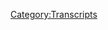 {{DEFAULTSORT:
    #_TRANSCRIPT_0538:March 2, 2021
}}{{Transcript
    | title         = [[538: March 2, 2021]]
    | caption       = [https://knowledgefight.libsyn.com/538-march-2-2021 Listen to this episode on Libsyn]
    | episodeNumber = [[538: March 2, 2021|538]]
    | length        = 01:40:03
}}

{{MessageBox
    | header     = Warning: Bot Generated Content
    | text       = This transcript was automatically generated by transcription software and likely contains many mistakes and misattributions. Please check the audio for definitive quotes, attribution, and context.
    | image      = N3yvass4myg91.webp
    | imagewidth = 50px
    | id         = warning
}}

{{TranscriptBlock
    | name      = Unknown Speaker
    | timestamp = 00:00:00.000
    | text      = N-N-N-N-N-N-N-N-Knowledge Fight
}}

{{TranscriptBlock
    | name      = Unknown Speaker
    | timestamp = 00:00:12.960
    | text      = Damn, Ed, Jordan, I am sweating
}}

{{TranscriptBlock
    | name      = Unknown Speaker
    | timestamp = 00:00:18.039
    | text      = Knowledgefight.com, it's time to pray
}}

{{TranscriptBlock
    | name      = Unknown Speaker
    | timestamp = 00:00:21.280
    | text      = I have great respect for Knowledgefight
}}

{{TranscriptBlock
    | name      = Unknown Speaker
    | timestamp = 00:00:23.879
    | text      = Knowledgefight
}}

{{TranscriptBlock
    | name      = Unknown Speaker
    | timestamp = 00:00:25.160
    | text      = I'm sick of them posing as if they're the good guys
}}

{{TranscriptBlock
    | name      = Unknown Speaker
    | timestamp = 00:00:27.399
    | text      = Saying we are the bad guys
}}

{{TranscriptBlock
    | name      = Unknown Speaker
    | timestamp = 00:00:28.960
    | text      = Knowledgefight
}}

{{TranscriptBlock
    | name      = Unknown Speaker
    | timestamp = 00:00:30.039
    | text      = Dan and Jordan
}}

{{TranscriptBlock
    | name      = Unknown Speaker
    | timestamp = 00:00:31.039
    | text      = Knowledgefight
}}

{{TranscriptBlock
    | name      = Unknown Speaker
    | timestamp = 00:00:32.200
    | text      = Riddle her, riddle her, riddle her
}}

{{TranscriptBlock
    | name      = Unknown Speaker
    | timestamp = 00:00:34.280
    | text      = I need, I need money
}}

{{TranscriptBlock
    | name      = Unknown Speaker
    | timestamp = 00:00:36.439
    | text      = Riddle her, riddle her, riddle her
}}

{{TranscriptBlock
    | name      = Unknown Speaker
    | timestamp = 00:00:39.359
    | text      = Andy and Kansas
}}

{{TranscriptBlock
    | name      = Unknown Speaker
    | timestamp = 00:00:40.439
    | text      = Andy and, Andy, stop it
}}

{{TranscriptBlock
    | name      = Unknown Speaker
    | timestamp = 00:00:42.840
    | text      = Andy and, Andy and Kansas
}}

{{TranscriptBlock
    | name      = Unknown Speaker
    | timestamp = 00:00:44.679
    | text      = Andy, Andy, it's time to pray
}}

{{TranscriptBlock
    | name      = Unknown Speaker
    | timestamp = 00:00:47.119
    | text      = Andy and Kansas, you're on the air, thanks for holding us
}}

{{TranscriptBlock
    | name      = Unknown Speaker
    | timestamp = 00:00:49.439
    | text      = Hello Alex, I'm a first time caller, I'm a huge fan
}}

{{TranscriptBlock
    | name      = Unknown Speaker
    | timestamp = 00:00:51.799
    | text      = I love your work
}}

{{TranscriptBlock
    | name      = Unknown Speaker
    | timestamp = 00:00:53.000
    | text      = Knowledgefight
}}

{{TranscriptBlock
    | name      = Unknown Speaker
    | timestamp = 00:00:54.000
    | text      = N-N-N-N-N-N-Knowledgefight.com
}}

{{TranscriptBlock
    | name      = Unknown Speaker
    | timestamp = 00:00:57.000
    | text      = I love you
}}

{{TranscriptBlock
    | name      = Unknown Speaker
    | timestamp = 00:00:59.240
    | text      = Hey everybody, welcome back to Knowledgefight, I'm Dan
}}

{{TranscriptBlock
    | name      = Unknown Speaker
    | timestamp = 00:01:01.240
    | text      = I'm Jordan
}}

{{TranscriptBlock
    | name      = Unknown Speaker
    | timestamp = 00:01:02.240
    | text      = We're a couple dudes, like to sit around, drink novelty beverages and talk just a little bit
}}

{{TranscriptBlock
    | name      = Unknown Speaker
    | timestamp = 00:01:04.840
    | text      = about Alex Jones
}}

{{TranscriptBlock
    | name      = Unknown Speaker
    | timestamp = 00:01:05.840
    | text      = Oh indeed we are Dan
}}

{{TranscriptBlock
    | name      = Unknown Speaker
    | timestamp = 00:01:07.000
    | text      = Jordan
}}

{{TranscriptBlock
    | name      = Unknown Speaker
    | timestamp = 00:01:08.000
    | text      = Dan
}}

{{TranscriptBlock
    | name      = Unknown Speaker
    | timestamp = 00:01:09.000
    | text      = Jordan
}}

{{TranscriptBlock
    | name      = Unknown Speaker
    | timestamp = 00:01:10.000
    | text      = Blackjack
}}

{{TranscriptBlock
    | name      = Unknown Speaker
    | timestamp = 00:01:11.000
    | text      = Oh
}}

{{TranscriptBlock
    | name      = Unknown Speaker
    | timestamp = 00:01:12.000
    | text      = Did I win?
}}

{{TranscriptBlock
    | name      = Unknown Speaker
    | timestamp = 00:01:13.000
    | text      = No
}}

{{TranscriptBlock
    | name      = Unknown Speaker
    | timestamp = 00:01:14.000
    | text      = Oh okay
}}

{{TranscriptBlock
    | name      = Unknown Speaker
    | timestamp = 00:01:15.000
    | text      = That's not how this works
}}

{{TranscriptBlock
    | name      = Unknown Speaker
    | timestamp = 00:01:16.000
    | text      = Then I have a quick question for you
}}

{{TranscriptBlock
    | name      = Unknown Speaker
    | timestamp = 00:01:17.000
    | text      = Yeah
}}

{{TranscriptBlock
    | name      = Unknown Speaker
    | timestamp = 00:01:18.000
    | text      = What's your bright spot?
}}

{{TranscriptBlock
    | name      = Unknown Speaker
    | timestamp = 00:01:19.000
    | text      = Blackjack, I've been playing a lot of online blackjack lately
}}

{{TranscriptBlock
    | name      = Unknown Speaker
    | timestamp = 00:01:20.000
    | text      = Oh well that works
}}

{{TranscriptBlock
    | name      = Unknown Speaker
    | timestamp = 00:01:21.000
    | text      = No
}}

{{TranscriptBlock
    | name      = Unknown Speaker
    | timestamp = 00:01:22.000
    | text      = That makes things much easier
}}

{{TranscriptBlock
    | name      = Unknown Speaker
    | timestamp = 00:01:23.000
    | text      = I guess it's kind of related to that, but that was a joke
}}

{{TranscriptBlock
    | name      = Unknown Speaker
    | timestamp = 00:01:24.000
    | text      = I guess one of my bright spots I think is kind of like, I'm starting to forgive myself
}}

{{TranscriptBlock
    | name      = Unknown Speaker
    | timestamp = 00:01:26.920
    | text      = for enjoying video games
}}

{{TranscriptBlock
    | name      = Unknown Speaker
    | timestamp = 00:01:28.719
    | text      = I like that
}}

{{TranscriptBlock
    | name      = Unknown Speaker
    | timestamp = 00:01:29.719
    | text      = Like we talk about, you know, some games we're playing every now and again in these bright
}}

{{TranscriptBlock
    | name      = Unknown Speaker
    | timestamp = 00:01:33.400
    | text      = spots
}}

{{TranscriptBlock
    | name      = Unknown Speaker
    | timestamp = 00:01:34.400
    | text      = Sure
}}

{{TranscriptBlock
    | name      = Unknown Speaker
    | timestamp = 00:01:35.400
    | text      = You know, I've started to recognize some of these like unexamined biases I have towards
}}

{{TranscriptBlock
    | name      = Unknown Speaker
    | timestamp = 00:01:39.760
    | text      = myself for liking video games
}}

{{TranscriptBlock
    | name      = Unknown Speaker
    | timestamp = 00:01:41.400
    | text      = Okay
}}

{{TranscriptBlock
    | name      = Unknown Speaker
    | timestamp = 00:01:42.400
    | text      = You know, and like growing up they were so, like my parents were very against video games
}}

{{TranscriptBlock
    | name      = Unknown Speaker
    | timestamp = 00:01:46.480
    | text      = like you play
}}

{{TranscriptBlock
    | name      = Unknown Speaker
    | timestamp = 00:01:47.480
    | text      = Sure
}}

{{TranscriptBlock
    | name      = Unknown Speaker
    | timestamp = 00:01:48.480
    | text      = You play half an hour a day
}}

{{TranscriptBlock
    | name      = Unknown Speaker
    | timestamp = 00:01:49.480
    | text      = You just keep on, yeah
}}

{{TranscriptBlock
    | name      = Unknown Speaker
    | timestamp = 00:01:50.480
    | text      = Then I'm gonna throw that thing out the window
}}

{{TranscriptBlock
    | name      = Unknown Speaker
    | timestamp = 00:01:51.480
    | text      = Totally, totally
}}

{{TranscriptBlock
    | name      = Unknown Speaker
    | timestamp = 00:01:52.480
    | text      = And there was, you know, it's always been like something that you could be doing something
}}

{{TranscriptBlock
    | name      = Unknown Speaker
    | timestamp = 00:01:56.299
    | text      = better than that
}}

{{TranscriptBlock
    | name      = Unknown Speaker
    | timestamp = 00:01:58.400
    | text      = And I think I have a little bit of self-appointed stigma about it
}}

{{TranscriptBlock
    | name      = Unknown Speaker
    | timestamp = 00:02:02.920
    | text      = And I'm starting to feel a little bit less that way
}}

{{TranscriptBlock
    | name      = Unknown Speaker
    | timestamp = 00:02:06.040
    | text      = Yeah
}}

{{TranscriptBlock
    | name      = Unknown Speaker
    | timestamp = 00:02:07.040
    | text      = And I think part of that is just like I'm recognizing there are a lot of really good
}}

{{TranscriptBlock
    | name      = Unknown Speaker
    | timestamp = 00:02:09.759
    | text      = video games that are a lot of fun and
}}

{{TranscriptBlock
    | name      = Unknown Speaker
    | timestamp = 00:02:11.680
    | text      = Yeah
}}

{{TranscriptBlock
    | name      = Unknown Speaker
    | timestamp = 00:02:12.680
    | text      = I don't know, taking away a little bit of that shame is good
}}

{{TranscriptBlock
    | name      = Unknown Speaker
    | timestamp = 00:02:14.879
    | text      = Yeah, no that's great because I've always had that same experience that even if you
}}

{{TranscriptBlock
    | name      = Unknown Speaker
    | timestamp = 00:02:18.639
    | text      = classify it as like a complete leisure activity you should be doing better leisure activities
}}

{{TranscriptBlock
    | name      = Unknown Speaker
    | timestamp = 00:02:25.360
    | text      = You know, like, oh you're playing a video game as a leisure activity, what you should
}}

{{TranscriptBlock
    | name      = Unknown Speaker
    | timestamp = 00:02:29.400
    | text      = be doing is going out to a park
}}

{{TranscriptBlock
    | name      = Unknown Speaker
    | timestamp = 00:02:31.360
    | text      = Yeah
}}

{{TranscriptBlock
    | name      = Unknown Speaker
    | timestamp = 00:02:32.360
    | text      = And throwing the ball around and it's like I get that and sometimes I do
}}

{{TranscriptBlock
    | name      = Unknown Speaker
    | timestamp = 00:02:35.520
    | text      = I got a video game for you, it's called The Museum, get over that
}}

{{TranscriptBlock
    | name      = Unknown Speaker
    | timestamp = 00:02:38.199
    | text      = Yeah, exactly
}}

{{TranscriptBlock
    | name      = Unknown Speaker
    | timestamp = 00:02:39.199
    | text      = Yeah, there's a lot of that
}}

{{TranscriptBlock
    | name      = Unknown Speaker
    | timestamp = 00:02:41.439
    | text      = Yeah
}}

{{TranscriptBlock
    | name      = Unknown Speaker
    | timestamp = 00:02:42.439
    | text      = I don't know, I think it's good to retain a little bit of it lest I descend into only
}}

{{TranscriptBlock
    | name      = Unknown Speaker
    | timestamp = 00:02:45.919
    | text      = one
}}

{{TranscriptBlock
    | name      = Unknown Speaker
    | timestamp = 00:02:46.919
    | text      = No, no, no, for sure, you can go far, you can go too far with anything
}}

{{TranscriptBlock
    | name      = Unknown Speaker
    | timestamp = 00:02:49.879
    | text      = I'm finding a balance, anyway, what about you?
}}

{{TranscriptBlock
    | name      = Unknown Speaker
    | timestamp = 00:02:51.740
    | text      = I like it
}}

{{TranscriptBlock
    | name      = Unknown Speaker
    | timestamp = 00:02:52.740
    | text      = Dan, there's a new Mogwai album out, Dan, and that is important to me
}}

{{TranscriptBlock
    | name      = Unknown Speaker
    | timestamp = 00:02:58.759
    | text      = Don't feed that album after midnight
}}

{{TranscriptBlock
    | name      = Unknown Speaker
    | timestamp = 00:02:59.960
    | text      = Alright, okay, Dan
}}

{{TranscriptBlock
    | name      = Unknown Speaker
    | timestamp = 00:03:02.719
    | text      = No, it's really interesting to me that there's a new album all the way in 2021 because I
}}

{{TranscriptBlock
    | name      = Unknown Speaker
    | timestamp = 00:03:07.759
    | text      = think the first time I saw them live was in 2001 and they've been putting out music since
}}

{{TranscriptBlock
    | name      = Unknown Speaker
    | timestamp = 00:03:14.520
    | text      = the late 80s, but it's Mogwai, so it's not like the Rolling Stones are those old bands
}}

{{TranscriptBlock
    | name      = Unknown Speaker
    | timestamp = 00:03:21.479
    | text      = of like 70 year olds who are still touring, it's weird post-rock, so everybody who goes
}}

{{TranscriptBlock
    | name      = Unknown Speaker
    | timestamp = 00:03:26.919
    | text      = is like, I wanna hear your new shit, post-rock all sounds basically the same
}}

{{TranscriptBlock
    | name      = Unknown Speaker
    | timestamp = 00:03:31.759
    | text      = I have an interesting confession to make
}}

{{TranscriptBlock
    | name      = Unknown Speaker
    | timestamp = 00:03:33.599
    | text      = What's that?
}}

{{TranscriptBlock
    | name      = Unknown Speaker
    | timestamp = 00:03:34.599
    | text      = I know nothing about Mogwai
}}

{{TranscriptBlock
    | name      = Unknown Speaker
    | timestamp = 00:03:35.599
    | text      = You don't know anything about Mogwai?
}}

{{TranscriptBlock
    | name      = Unknown Speaker
    | timestamp = 00:03:37.159
    | text      = No
}}

{{TranscriptBlock
    | name      = Unknown Speaker
    | timestamp = 00:03:38.159
    | text      = Oh shit, Mogwai is one of the most important, first off, Scottish bands there's ever been
}}

{{TranscriptBlock
    | name      = Unknown Speaker
    | timestamp = 00:03:42.800
    | text      = and second, Mogwai helped create the entire genre of post-rock as we know it
}}

{{TranscriptBlock
    | name      = Unknown Speaker
    | timestamp = 00:03:48.439
    | text      = Yeah, this is a big blind spot for me, clearly, because you could have told me they were metal
}}

{{TranscriptBlock
    | name      = Unknown Speaker
    | timestamp = 00:03:51.919
    | text      = or folk, and I wouldn't have believed either
}}

{{TranscriptBlock
    | name      = Unknown Speaker
    | timestamp = 00:03:53.719
    | text      = Well, now let me tell you something about post-rock, Dan
}}

{{TranscriptBlock
    | name      = Unknown Speaker
    | timestamp = 00:03:56.240
    | text      = Oh, no
}}

{{TranscriptBlock
    | name      = Unknown Speaker
    | timestamp = 00:03:57.240
    | text      = There are elements of metal and folk that have been applied
}}

{{TranscriptBlock
    | name      = Unknown Speaker
    | timestamp = 00:04:00.159
    | text      = Goddammit
}}

{{TranscriptBlock
    | name      = Unknown Speaker
    | timestamp = 00:04:01.159
    | text      = And they have wound up influencing other...
}}

{{TranscriptBlock
    | name      = Unknown Speaker
    | timestamp = 00:04:03.800
    | text      = It's only fair that I sit through this music lecture because I got a lot to get through
}}

{{TranscriptBlock
    | name      = Unknown Speaker
    | timestamp = 00:04:08.719
    | text      = in terms of Professor Dan today, so
}}

{{TranscriptBlock
    | name      = Unknown Speaker
    | timestamp = 00:04:11.120
    | text      = Fair enough, okay
}}

{{TranscriptBlock
    | name      = Unknown Speaker
    | timestamp = 00:04:12.120
    | text      = Jordan, today we have an interesting episode to go over, I think there's a lot of in's
}}

{{TranscriptBlock
    | name      = Unknown Speaker
    | timestamp = 00:04:17.000
    | text      = and out's, a lot of twists and hoo-boy
}}

{{TranscriptBlock
    | name      = Unknown Speaker
    | timestamp = 00:04:20.120
    | text      = But before we get down to business on that, let's take a little moment to say thank you
}}

{{TranscriptBlock
    | name      = Unknown Speaker
    | timestamp = 00:04:22.720
    | text      = to some folks who have signed up and are supporting the show
}}

{{TranscriptBlock
    | name      = Unknown Speaker
    | timestamp = 00:04:24.600
    | text      = I think that's a great idea
}}

{{TranscriptBlock
    | name      = Unknown Speaker
    | timestamp = 00:04:25.600
    | text      = So first, Nick, and this is spelled N-I-K, thank you so much, you are now a policy wonk
}}

{{TranscriptBlock
    | name      = Unknown Speaker
    | timestamp = 00:04:29.720
    | text      = I'm a policy wonk
}}

{{TranscriptBlock
    | name      = Unknown Speaker
    | timestamp = 00:04:30.720
    | text      = Thanks, Nick
}}

{{TranscriptBlock
    | name      = Unknown Speaker
    | timestamp = 00:04:31.720
    | text      = Thank you
}}

{{TranscriptBlock
    | name      = Unknown Speaker
    | timestamp = 00:04:32.720
    | text      = Next, Keely, thank you so much, you are now a policy wonk
}}

{{TranscriptBlock
    | name      = Unknown Speaker
    | timestamp = 00:04:34.600
    | text      = I'm a policy wonk
}}

{{TranscriptBlock
    | name      = Unknown Speaker
    | timestamp = 00:04:35.600
    | text      = Thanks, Keely
}}

{{TranscriptBlock
    | name      = Unknown Speaker
    | timestamp = 00:04:36.600
    | text      = Next, SpunglodorfEnemy, thank you so much, you are now a policy wonk
}}

{{TranscriptBlock
    | name      = Unknown Speaker
    | timestamp = 00:04:40.959
    | text      = I'm a policy wonk
}}

{{TranscriptBlock
    | name      = Unknown Speaker
    | timestamp = 00:04:41.959
    | text      = Thank you very much, however, you are also my enemy, for I am Spunglodorf
}}

{{TranscriptBlock
    | name      = Unknown Speaker
    | timestamp = 00:04:46.160
    | text      = Oh no
}}

{{TranscriptBlock
    | name      = Unknown Speaker
    | timestamp = 00:04:47.160
    | text      = Next, thank you to Eviscerated by a Reptoid Over Cadbury Eggs, thank you so much, you
}}

{{TranscriptBlock
    | name      = Unknown Speaker
    | timestamp = 00:04:51.399
    | text      = are now a policy wonk
}}

{{TranscriptBlock
    | name      = Unknown Speaker
    | timestamp = 00:04:52.500
    | text      = I'm a policy wonk
}}

{{TranscriptBlock
    | name      = Unknown Speaker
    | timestamp = 00:04:53.500
    | text      = Thank you very much, vision of all of our fates
}}

{{TranscriptBlock
    | name      = Unknown Speaker
    | timestamp = 00:04:56.339
    | text      = Next, Dante H, thank you so much, you are now a policy wonk
}}

{{TranscriptBlock
    | name      = Unknown Speaker
    | timestamp = 00:04:59.720
    | text      = I'm a policy wonk
}}

{{TranscriptBlock
    | name      = Unknown Speaker
    | timestamp = 00:05:00.720
    | text      = Thanks, Dante
}}

{{TranscriptBlock
    | name      = Unknown Speaker
    | timestamp = 00:05:01.720
    | text      = Thank you, and finally, I'd like to say thank you to a technocrat out there, actually it's
}}

{{TranscriptBlock
    | name      = Unknown Speaker
    | timestamp = 00:05:05.439
    | text      = two people split into technocrats, so maybe they're both, ah, who knows
}}

{{TranscriptBlock
    | name      = Unknown Speaker
    | timestamp = 00:05:08.600
    | text      = We'll see
}}

{{TranscriptBlock
    | name      = Unknown Speaker
    | timestamp = 00:05:09.600
    | text      = Anyway, Matt and Bin, thank you so much, you are now a technocrat, or technocrats, you
}}

{{TranscriptBlock
    | name      = Unknown Speaker
    | timestamp = 00:05:12.959
    | text      = decide
}}

{{TranscriptBlock
    | name      = Unknown Speaker
    | timestamp = 00:05:13.959
    | text      = I'm a policy wonk
}}

{{TranscriptBlock
    | name      = Unknown Speaker
    | timestamp = 00:05:14.959
    | text      = Crikey mate, that's fantastic, have yourself a brew
}}

{{TranscriptBlock
    | name      = Unknown Speaker
    | timestamp = 00:05:18.120
    | text      = How's your 401k doing, bro?
}}

{{TranscriptBlock
    | name      = Unknown Speaker
    | timestamp = 00:05:19.439
    | text      = Alright, we gotta go full tilt boogie on this Watson, alright?
}}

{{TranscriptBlock
    | name      = Unknown Speaker
    | timestamp = 00:05:22.120
    | text      = Let's just get down to business, we ain't making that money off that heroin, why you
}}

{{TranscriptBlock
    | name      = Unknown Speaker
    | timestamp = 00:05:26.000
    | text      = pimps so good?
}}

{{TranscriptBlock
    | name      = Unknown Speaker
    | timestamp = 00:05:27.740
    | text      = My neck is freakishly large, I declare info war on you
}}

{{TranscriptBlock
    | name      = Unknown Speaker
    | timestamp = 00:05:31.920
    | text      = Thank you so much, Matt and Bin
}}

{{TranscriptBlock
    | name      = Unknown Speaker
    | timestamp = 00:05:33.720
    | text      = Yes, thank you very much to the both of you
}}

{{TranscriptBlock
    | name      = Unknown Speaker
    | timestamp = 00:05:35.360
    | text      = And Jordan, we got a little bit of a special occasion to celebrate today
}}

{{TranscriptBlock
    | name      = Unknown Speaker
    | timestamp = 00:05:39.759
    | text      = Did we?
}}

{{TranscriptBlock
    | name      = Unknown Speaker
    | timestamp = 00:05:40.759
    | text      = Yep, it's Mogwai's birthday
}}

{{TranscriptBlock
    | name      = Unknown Speaker
    | timestamp = 00:05:42.000
    | text      = Oh no, oh shit, somebody fed him after midnight
}}

{{TranscriptBlock
    | name      = Unknown Speaker
    | timestamp = 00:05:45.040
    | text      = No, no, we got a special birthday shout out going out to Easter, happy birthday out there
}}

{{TranscriptBlock
    | name      = Unknown Speaker
    | timestamp = 00:05:50.959
    | text      = The holiday of Easter?
}}

{{TranscriptBlock
    | name      = Unknown Speaker
    | timestamp = 00:05:52.240
    | text      = No, a person by the name of Easter
}}

{{TranscriptBlock
    | name      = Unknown Speaker
    | timestamp = 00:05:54.120
    | text      = Oh, Astarte, the Sumerian god of, ooh, nope
}}

{{TranscriptBlock
    | name      = Unknown Speaker
    | timestamp = 00:05:58.240
    | text      = Maybe, no, but I am excited that Easter candy is starting to show up
}}

{{TranscriptBlock
    | name      = Unknown Speaker
    | timestamp = 00:06:02.639
    | text      = Oh man
}}

{{TranscriptBlock
    | name      = Unknown Speaker
    | timestamp = 00:06:03.639
    | text      = At the Walgreens and what have you
}}

{{TranscriptBlock
    | name      = Unknown Speaker
    | timestamp = 00:06:05.480
    | text      = I do appreciate that
}}

{{TranscriptBlock
    | name      = Unknown Speaker
    | timestamp = 00:06:06.800
    | text      = Very pumped
}}

{{TranscriptBlock
    | name      = Unknown Speaker
    | timestamp = 00:06:07.800
    | text      = Reese's peanut butter eggs are put out there, February 15th, baby
}}

{{TranscriptBlock
    | name      = Unknown Speaker
    | timestamp = 00:06:13.040
    | text      = I like those, the eggs, the hard shelled eggs, the mini eggs, those are the best
}}

{{TranscriptBlock
    | name      = Unknown Speaker
    | timestamp = 00:06:19.120
    | text      = Those are fantastic
}}

{{TranscriptBlock
    | name      = Unknown Speaker
    | timestamp = 00:06:20.120
    | text      = Holy shit, they're so good
}}

{{TranscriptBlock
    | name      = Unknown Speaker
    | timestamp = 00:06:21.120
    | text      = No, they're incredible
}}

{{TranscriptBlock
    | name      = Unknown Speaker
    | timestamp = 00:06:22.120
    | text      = So anyway, happy birthday, Easter, I hope you enjoy some Easter candy
}}

{{TranscriptBlock
    | name      = Unknown Speaker
    | timestamp = 00:06:25.759
    | text      = Yes, please
}}

{{TranscriptBlock
    | name      = Unknown Speaker
    | timestamp = 00:06:26.759
    | text      = And everybody's doing well
}}

{{TranscriptBlock
    | name      = Unknown Speaker
    | timestamp = 00:06:27.759
    | text      = Yeah, the thing that I, it's terrible, but my partner is allergic to peanuts
}}

{{TranscriptBlock
    | name      = Unknown Speaker
    | timestamp = 00:06:34.199
    | text      = And so I have to hoard Reese's peanut butter eggs and eat them like a squirrel before I
}}

{{TranscriptBlock
    | name      = Unknown Speaker
    | timestamp = 00:06:40.920
    | text      = get home
}}

{{TranscriptBlock
    | name      = Unknown Speaker
    | timestamp = 00:06:41.920
    | text      = Yeah
}}

{{TranscriptBlock
    | name      = Unknown Speaker
    | timestamp = 00:06:42.920
    | text      = And then like mouthwash and brush my teeth, but Dan, they're worth it
}}

{{TranscriptBlock
    | name      = Unknown Speaker
    | timestamp = 00:06:46.120
    | text      = I'm going to get you some Reese's almond butter eggs
}}

{{TranscriptBlock
    | name      = Unknown Speaker
    | timestamp = 00:06:49.399
    | text      = How dare you, sir
}}

{{TranscriptBlock
    | name      = Unknown Speaker
    | timestamp = 00:06:51.399
    | text      = Not quite the same
}}

{{TranscriptBlock
    | name      = Unknown Speaker
    | timestamp = 00:06:53.319
    | text      = No
}}

{{TranscriptBlock
    | name      = Unknown Speaker
    | timestamp = 00:06:54.319
    | text      = So Jordan, we didn't have an episode on Friday and in the interest of full transparency,
}}

{{TranscriptBlock
    | name      = Unknown Speaker
    | timestamp = 00:06:58.040
    | text      = I want to discuss what happened
}}

{{TranscriptBlock
    | name      = Unknown Speaker
    | timestamp = 00:06:59.759
    | text      = Essentially that video of Alex saying that he wished he'd never met Trump threw me into
}}

{{TranscriptBlock
    | name      = Unknown Speaker
    | timestamp = 00:07:04.160
    | text      = a complete tailspin, but not for the reason that people who listen to our show or who
}}

{{TranscriptBlock
    | name      = Unknown Speaker
    | timestamp = 00:07:08.360
    | text      = don't listen to our show might think
}}

{{TranscriptBlock
    | name      = Unknown Speaker
    | timestamp = 00:07:09.959
    | text      = Of course
}}

{{TranscriptBlock
    | name      = Unknown Speaker
    | timestamp = 00:07:10.959
    | text      = I was flooded by messages and comments from people wanting our take on it, so naturally
}}

{{TranscriptBlock
    | name      = Unknown Speaker
    | timestamp = 00:07:15.040
    | text      = I sat down to digest this footage.
}}

{{TranscriptBlock
    | name      = Unknown Speaker
    | timestamp = 00:07:17.519
    | text      = In the name of being able to have a conversation that the audience can understand, let's listen
}}

{{TranscriptBlock
    | name      = Unknown Speaker
    | timestamp = 00:07:21.680
    | text      = to that clip now all together
}}

{{TranscriptBlock
    | name      = Unknown Speaker
    | timestamp = 00:07:23.759
    | text      = Part of me, the selfish part, wishes I'd never met Donald Trump, wishes that I'd never met
}}

{{TranscriptBlock
    | name      = Unknown Speaker
    | timestamp = 00:07:33.959
    | text      = Roger Stone, because unlike previous things I'd done that were game changing, those were
}}

{{TranscriptBlock
    | name      = Unknown Speaker
    | timestamp = 00:07:43.839
    | text      = just time space continuum reflections of the third big change I was going to be involved
}}

{{TranscriptBlock
    | name      = Unknown Speaker
    | timestamp = 00:07:54.199
    | text      = in
}}

{{TranscriptBlock
    | name      = Unknown Speaker
    | timestamp = 00:07:55.199
    | text      = And that was bringing Donald, John Trump into Austin
}}

{{TranscriptBlock
    | name      = Unknown Speaker
    | timestamp = 00:07:57.360
    | text      = I'm just going to say it again, I said Austin into office
}}

{{TranscriptBlock
    | name      = Unknown Speaker
    | timestamp = 00:08:00.519
    | text      = Because this is, you guys are actually really good questions, this is going to be a really
}}

{{TranscriptBlock
    | name      = Unknown Speaker
    | timestamp = 00:08:03.959
    | text      = good thing, but I'm going to say it again in a minute
}}

{{TranscriptBlock
    | name      = Unknown Speaker
    | timestamp = 00:08:06.680
    | text      = It's the truth, I'm just going to say it, that I wish I never would have fucking met
}}

{{TranscriptBlock
    | name      = Unknown Speaker
    | timestamp = 00:08:13.319
    | text      = Trump
}}

{{TranscriptBlock
    | name      = Unknown Speaker
    | timestamp = 00:08:14.319
    | text      = I wish it never would have happened, and it's not that the attacks I've been through, I'm
}}

{{TranscriptBlock
    | name      = Unknown Speaker
    | timestamp = 00:08:18.600
    | text      = so sick of fucking Donald Trump man, God I'm fucking sick of him
}}

{{TranscriptBlock
    | name      = Unknown Speaker
    | timestamp = 00:08:22.839
    | text      = And I'm not doing this because it's like I'm kissing his fucking ass, you know, it's like
}}

{{TranscriptBlock
    | name      = Unknown Speaker
    | timestamp = 00:08:26.920
    | text      = I'm sick of it
}}

{{TranscriptBlock
    | name      = Unknown Speaker
    | timestamp = 00:08:27.920
    | text      = Do it in a minute
}}

{{TranscriptBlock
    | name      = Unknown Speaker
    | timestamp = 00:08:31.399
    | text      = To people unfamiliar with Alex Jones or the right wing media sphere, this probably sounds
}}

{{TranscriptBlock
    | name      = Unknown Speaker
    | timestamp = 00:08:35.519
    | text      = like a huge, huge deal
}}

{{TranscriptBlock
    | name      = Unknown Speaker
    | timestamp = 00:08:37.320
    | text      = Here's Alex on film saying that he's sick of Trump and wishes he'd never met Trump or
}}

{{TranscriptBlock
    | name      = Unknown Speaker
    | timestamp = 00:08:41.080
    | text      = Roger Stone
}}

{{TranscriptBlock
    | name      = Unknown Speaker
    | timestamp = 00:08:42.080
    | text      = To anyone who's listened to our show regularly, this probably was less shocking
}}

{{TranscriptBlock
    | name      = Unknown Speaker
    | timestamp = 00:08:45.919
    | text      = Though Alex has created a personality cult around Trump that he's inexorably tied to,
}}

{{TranscriptBlock
    | name      = Unknown Speaker
    | timestamp = 00:08:50.399
    | text      = he also frequently lashes out at Trump and the people in Trump's orbit when things don't
}}

{{TranscriptBlock
    | name      = Unknown Speaker
    | timestamp = 00:08:54.759
    | text      = go his way
}}

{{TranscriptBlock
    | name      = Unknown Speaker
    | timestamp = 00:08:55.960
    | text      = There was the classic case of his breakdown after Trump bombed Syria in April 2018
}}

{{TranscriptBlock
    | name      = Unknown Speaker
    | timestamp = 00:09:00.559
    | text      = I mean, you know, like Trump said, Hillary and Obama created ISIS
}}

{{TranscriptBlock
    | name      = Unknown Speaker
    | timestamp = 00:09:05.360
    | text      = Well, but, but, but, but, but Trump, it's Barack Trump
}}

{{TranscriptBlock
    | name      = Unknown Speaker
    | timestamp = 00:09:10.080
    | text      = Trump uses it like a prophylactic, he just shoves ISIS up his big dirty asshole
}}

{{TranscriptBlock
    | name      = Unknown Speaker
    | timestamp = 00:09:14.159
    | text      = Apologizes to TV stations
}}

{{TranscriptBlock
    | name      = Unknown Speaker
    | timestamp = 00:09:16.159
    | text      = Yeah, and then, you know, he said even more
}}

{{TranscriptBlock
    | name      = Unknown Speaker
    | timestamp = 00:09:18.960
    | text      = Here's the news Trump, I'm not dog crap on shoes, brother
}}

{{TranscriptBlock
    | name      = Unknown Speaker
    | timestamp = 00:09:22.639
    | text      = You are crap on my shoes, you son of a bitch
}}

{{TranscriptBlock
    | name      = Unknown Speaker
    | timestamp = 00:09:26.000
    | text      = You will freaking get it, get ready
}}

{{TranscriptBlock
    | name      = Unknown Speaker
    | timestamp = 00:09:28.480
    | text      = And of course the whole part where Alex yelled fuck Trump a bunch that day before he realized
}}

{{TranscriptBlock
    | name      = Unknown Speaker
    | timestamp = 00:09:32.799
    | text      = he was streaming live
}}

{{TranscriptBlock
    | name      = Unknown Speaker
    | timestamp = 00:09:33.799
    | text      = Well there's that
}}

{{TranscriptBlock
    | name      = Unknown Speaker
    | timestamp = 00:09:34.799
    | text      = When the fuck are we going live, I can't do this shit anymore
}}

{{TranscriptBlock
    | name      = Unknown Speaker
    | timestamp = 00:09:38.240
    | text      = Fuck Trump and fuck these fucking people
}}

{{TranscriptBlock
    | name      = Unknown Speaker
    | timestamp = 00:09:41.279
    | text      = At a certain point, man, I'm sick of all you fucking liberals and mainland, you're a bunch
}}

{{TranscriptBlock
    | name      = Unknown Speaker
    | timestamp = 00:09:45.279
    | text      = of cowardly fucks, you're not Americans
}}

{{TranscriptBlock
    | name      = Unknown Speaker
    | timestamp = 00:09:48.159
    | text      = What's going on?
}}

{{TranscriptBlock
    | name      = Unknown Speaker
    | timestamp = 00:09:51.279
    | text      = Okay, should we shut these feets down and delete those?
}}

{{TranscriptBlock
    | name      = Unknown Speaker
    | timestamp = 00:09:56.559
    | text      = Just shut those feets down and restart them, okay?
}}

{{TranscriptBlock
    | name      = Unknown Speaker
    | timestamp = 00:09:58.480
    | text      = Better shut that down
}}

{{TranscriptBlock
    | name      = Unknown Speaker
    | timestamp = 00:09:59.360
    | text      = Yeah, no one will ever know about this
}}

{{TranscriptBlock
    | name      = Unknown Speaker
    | timestamp = 00:10:01.200
    | text      = No, no, no, no
}}

{{TranscriptBlock
    | name      = Unknown Speaker
    | timestamp = 00:10:02.000
    | text      = So that stream included Alex accusing Trump of betraying his family and talking about
}}

{{TranscriptBlock
    | name      = Unknown Speaker
    | timestamp = 00:10:06.240
    | text      = how ashamed he was of Trump and of supporting him
}}

{{TranscriptBlock
    | name      = Unknown Speaker
    | timestamp = 00:10:08.799
    | text      = Things got so out of hand, Owen Schroyer had to try to stop the show, because Alex was
}}

{{TranscriptBlock
    | name      = Unknown Speaker
    | timestamp = 00:10:13.519
    | text      = swearing so much and they were out of delay, so they couldn't bleep things
}}

{{TranscriptBlock
    | name      = Unknown Speaker
    | timestamp = 00:10:18.399
    | text      = Maybe you should shut it down, we're out of delay
}}

{{TranscriptBlock
    | name      = Unknown Speaker
    | timestamp = 00:10:21.840
    | text      = I see that, I see that, they were on TV
}}

{{TranscriptBlock
    | name      = Unknown Speaker
    | timestamp = 00:10:24.080
    | text      = I see that
}}

{{TranscriptBlock
    | name      = Unknown Speaker
    | timestamp = 00:10:24.799
    | text      = Yeah, yeah, yeah, no, it's been made clear
}}

{{TranscriptBlock
    | name      = Unknown Speaker
    | timestamp = 00:10:28.240
    | text      = It's so fucking clear right now, Owen
}}

{{TranscriptBlock
    | name      = Unknown Speaker
    | timestamp = 00:10:31.039
    | text      = Yeah, that was a tough drunk night for Alex
}}

{{TranscriptBlock
    | name      = Unknown Speaker
    | timestamp = 00:10:34.000
    | text      = We did a whole episode about that night, so if you want to hear about that in greater
}}

{{TranscriptBlock
    | name      = Unknown Speaker
    | timestamp = 00:10:37.120
    | text      = detail, it's episode 150
}}

{{TranscriptBlock
    | name      = Unknown Speaker
    | timestamp = 00:10:39.440
    | text      = But the thing is, that night is not at all an isolated incident
}}

{{TranscriptBlock
    | name      = Unknown Speaker
    | timestamp = 00:10:43.600
    | text      = Alex very regularly blows up at Trump, and the reason is pretty obvious
}}

{{TranscriptBlock
    | name      = Unknown Speaker
    | timestamp = 00:10:47.840
    | text      = Trump doesn't actually care about what Alex thinks,
}}

{{TranscriptBlock
    | name      = Unknown Speaker
    | timestamp = 00:10:50.480
    | text      = but Alex's business model has relied on him claiming that Trump does
}}

{{TranscriptBlock
    | name      = Unknown Speaker
    | timestamp = 00:10:54.480
    | text      = When Trump's public actions contradict the version of reality that Alex has painted on
}}

{{TranscriptBlock
    | name      = Unknown Speaker
    | timestamp = 00:10:58.399
    | text      = his show, the only response Alex can have is to portray it as betrayal
}}

{{TranscriptBlock
    | name      = Unknown Speaker
    | timestamp = 00:11:03.039
    | text      = The alternative is to admit that you were either conned, or that you were aware that
}}

{{TranscriptBlock
    | name      = Unknown Speaker
    | timestamp = 00:11:06.559
    | text      = Trump was full of shit and you were helping him con your audience,
}}

{{TranscriptBlock
    | name      = Unknown Speaker
    | timestamp = 00:11:09.360
    | text      = neither of which are acceptable for Alex's brand
}}

{{TranscriptBlock
    | name      = Unknown Speaker
    | timestamp = 00:11:12.159
    | text      = Yeah, they don't come off in a positive light no matter how you try and spin them
}}

{{TranscriptBlock
    | name      = Unknown Speaker
    | timestamp = 00:11:16.720
    | text      = The same thing happened during Alex's March 2019 Ask Me Anything stream that he did,
}}

{{TranscriptBlock
    | name      = Unknown Speaker
    | timestamp = 00:11:21.600
    | text      = which happened after Facebook had purged more accounts that Alex and Infowars ran,
}}

{{TranscriptBlock
    | name      = Unknown Speaker
    | timestamp = 00:11:26.399
    | text      = and just after Rogan did an episode with Jack Dorsey, where Alex's Twitter ban was discussed
}}

{{TranscriptBlock
    | name      = Unknown Speaker
    | timestamp = 00:11:31.360
    | text      = Alex was really raw about how Trump wasn't helping him get it back on social media,
}}

{{TranscriptBlock
    | name      = Unknown Speaker
    | timestamp = 00:11:35.519
    | text      = and he expressed that inaction on Trump's part has made him turn against him
}}

{{TranscriptBlock
    | name      = Unknown Speaker
    | timestamp = 00:11:40.000
    | text      = Trump has all the power in his hands, and he's done a lot of good things,
}}

{{TranscriptBlock
    | name      = Unknown Speaker
    | timestamp = 00:11:44.399
    | text      = but the fact that he doesn't to these other decentralizations shows that
}}

{{TranscriptBlock
    | name      = Unknown Speaker
    | timestamp = 00:11:49.039
    | text      = at the end of the day he's an establishment type person, and so he should be abandoned
}}

{{TranscriptBlock
    | name      = Unknown Speaker
    | timestamp = 00:11:54.480
    | text      = And I'm not happy about that because I've been persecuted for supporting Trump
}}

{{TranscriptBlock
    | name      = Unknown Speaker
    | timestamp = 00:11:57.759
    | text      = But, you know, my gut is like ready to pull away, but then there's like a left,
}}

{{TranscriptBlock
    | name      = Unknown Speaker
    | timestamp = 00:12:04.399
    | text      = and they are. I don't want to abandon Trump because of them.
}}

{{TranscriptBlock
    | name      = Unknown Speaker
    | timestamp = 00:12:07.759
    | text      = They didn't run me off Trump. They didn't make me turn against Trump.
}}

{{TranscriptBlock
    | name      = Unknown Speaker
    | timestamp = 00:12:11.919
    | text      = Trump made me turn against Trump. And so it doesn't matter if Trump is this great thing,
}}

{{TranscriptBlock
    | name      = Unknown Speaker
    | timestamp = 00:12:18.399
    | text      = it's that if he's going against that we have to turn against him.
}}

{{TranscriptBlock
    | name      = Unknown Speaker
    | timestamp = 00:12:22.559
    | text      = So some of these clips might be a little obscure
}}

{{TranscriptBlock
    | name      = Unknown Speaker
    | timestamp = 00:12:25.840
    | text      = Sure. And, you know, they haven't been seen by multitudes of people,
}}

{{TranscriptBlock
    | name      = Unknown Speaker
    | timestamp = 00:12:29.360
    | text      = so it could be argued that Alex said these things in
}}

{{TranscriptBlock
    | name      = Unknown Speaker
    | timestamp = 00:12:31.440
    | text      = unseen areas of the internet were only weirdos like me look on.
}}

{{TranscriptBlock
    | name      = Unknown Speaker
    | timestamp = 00:12:34.720
    | text      = True.
}}

{{TranscriptBlock
    | name      = Unknown Speaker
    | timestamp = 00:12:35.200
    | text      = Unfortunately, Alex has literally also said that he hates Trump more than Hillary
}}

{{TranscriptBlock
    | name      = Unknown Speaker
    | timestamp = 00:12:39.759
    | text      = when he was a guest on Joe Rogan's show.
}}

{{TranscriptBlock
    | name      = Unknown Speaker
    | timestamp = 00:12:42.720
    | text      = I don't dislike Donald Trump, and I think he's done some good things on trying to do peace
}}

{{TranscriptBlock
    | name      = Unknown Speaker
    | timestamp = 00:12:47.360
    | text      = and trying to get jobs back to America, but I hate Donald Trump
}}

{{TranscriptBlock
    | name      = Unknown Speaker
    | timestamp = 00:12:50.240
    | text      = because I got behind him because I knew Hillary was bad.
}}

{{TranscriptBlock
    | name      = Unknown Speaker
    | timestamp = 00:12:55.039
    | text      = And then he became my identity. He's not a bad guy.
}}

{{TranscriptBlock
    | name      = Unknown Speaker
    | timestamp = 00:12:57.759
    | text      = But the truth is, I hate him more than Hillary Clinton
}}

{{TranscriptBlock
    | name      = Unknown Speaker
    | timestamp = 00:13:00.879
    | text      = because he's who I am now and whatever he does is who I am.
}}

{{TranscriptBlock
    | name      = Unknown Speaker
    | timestamp = 00:13:04.639
    | text      = I'm not with Donald Trump. I'm with America and freedom and everything else.
}}

{{TranscriptBlock
    | name      = Unknown Speaker
    | timestamp = 00:13:08.159
    | text      = And I'm not throwing him under the bus to get George Soros on my back,
}}

{{TranscriptBlock
    | name      = Unknown Speaker
    | timestamp = 00:13:10.799
    | text      = though they're already after me for the reasons I'm with them.
}}

{{TranscriptBlock
    | name      = Unknown Speaker
    | timestamp = 00:13:13.600
    | text      = So I'm not against even Trump, but I get in a fight like this that's so dumbed down
}}

{{TranscriptBlock
    | name      = Unknown Speaker
    | timestamp = 00:13:20.480
    | text      = that then no matter what I do, they take my radicalness, my weirdness to hurt Trump.
}}

{{TranscriptBlock
    | name      = Unknown Speaker
    | timestamp = 00:13:25.679
    | text      = But then all it does is like radioactively attack me.
}}

{{TranscriptBlock
    | name      = Unknown Speaker
    | timestamp = 00:13:27.919
    | text      = I don't know how to describe it, but it's like it's like Trump is breaking my legs every day.
}}

{{TranscriptBlock
    | name      = Unknown Speaker
    | timestamp = 00:13:33.600
    | text      = And it's not like I'm not willing to go through the pain,
}}

{{TranscriptBlock
    | name      = Unknown Speaker
    | timestamp = 00:13:35.840
    | text      = except a lot of what he says I don't agree with.
}}

{{TranscriptBlock
    | name      = Unknown Speaker
    | timestamp = 00:13:38.240
    | text      = And he's not my identity.
}}

{{TranscriptBlock
    | name      = Unknown Speaker
    | timestamp = 00:13:39.679
    | text      = Sandy Hook's not my identity.
}}

{{TranscriptBlock
    | name      = Unknown Speaker
    | timestamp = 00:13:40.960
    | text      = This is just you're talking from your own personal perspective.
}}

{{TranscriptBlock
    | name      = Unknown Speaker
    | timestamp = 00:13:43.840
    | text      = And I appreciate that, that he's not your,
}}

{{TranscriptBlock
    | name      = Unknown Speaker
    | timestamp = 00:13:46.000
    | text      = I don't know how many people actually think that he's your identity.
}}

{{TranscriptBlock
    | name      = Unknown Speaker
    | timestamp = 00:13:49.039
    | text      = Me.
}}

{{TranscriptBlock
    | name      = Unknown Speaker
    | timestamp = 00:13:49.679
    | text      = Me!
}}

{{TranscriptBlock
    | name      = Unknown Speaker
    | timestamp = 00:13:50.240
    | text      = You might notice that in these clips I've played,
}}

{{TranscriptBlock
    | name      = Unknown Speaker
    | timestamp = 00:13:52.559
    | text      = you know, there are instances that Alex is clearly intoxicated on air.
}}

{{TranscriptBlock
    | name      = Unknown Speaker
    | timestamp = 00:13:55.759
    | text      = I was about to say, Dan, there are very similar speech patterns and yeah.
}}

{{TranscriptBlock
    | name      = Unknown Speaker
    | timestamp = 00:14:00.639
    | text      = That's something of a theme.
}}

{{TranscriptBlock
    | name      = Unknown Speaker
    | timestamp = 00:14:01.759
    | text      = And it's something that seems also to be related to the clip that was released by Hatewatch.
}}

{{TranscriptBlock
    | name      = Unknown Speaker
    | timestamp = 00:14:06.320
    | text      = The clip of Alex saying that he's sick of Trump that we played at the beginning.
}}

{{TranscriptBlock
    | name      = Unknown Speaker
    | timestamp = 00:14:09.279
    | text      = Yeah, and you can argue in vino veritas if you would like, but...
}}

{{TranscriptBlock
    | name      = Unknown Speaker
    | timestamp = 00:14:12.240
    | text      = I'm not gonna even get into any of that.
}}

{{TranscriptBlock
    | name      = Unknown Speaker
    | timestamp = 00:14:13.519
    | text      = Exactly.
}}

{{TranscriptBlock
    | name      = Unknown Speaker
    | timestamp = 00:14:14.240
    | text      = Alex definitely seems drunk in that clip, and that makes sense.
}}

{{TranscriptBlock
    | name      = Unknown Speaker
    | timestamp = 00:14:17.600
    | text      = But the thing is, this is not a behavior that's exclusive to when he's clearly fucked up.
}}

{{TranscriptBlock
    | name      = Unknown Speaker
    | timestamp = 00:14:22.720
    | text      = In late January 2019, Alex was getting deeply frustrated with being associated with Trump,
}}

{{TranscriptBlock
    | name      = Unknown Speaker
    | timestamp = 00:14:27.759
    | text      = at least partially because fundraising for Roger Stone's legal defense was cutting into his profits.
}}

{{TranscriptBlock
    | name      = Unknown Speaker
    | timestamp = 00:14:34.080
    | text      = I've got all these employees and all this crew and I've got all my lawsuits I'm fighting
}}

{{TranscriptBlock
    | name      = Unknown Speaker
    | timestamp = 00:14:37.440
    | text      = that are way more money than Roger's paying.
}}

{{TranscriptBlock
    | name      = Unknown Speaker
    | timestamp = 00:14:39.279
    | text      = It's not some competition here, but I'm kind of fighting a two-front war with Roger
}}

{{TranscriptBlock
    | name      = Unknown Speaker
    | timestamp = 00:14:42.559
    | text      = because Infowars has become a platform to sit there and promote fundraising for
}}

{{TranscriptBlock
    | name      = Unknown Speaker
    | timestamp = 00:14:46.879
    | text      = his issues when I gave Roger a job here, which is great, and he's paid.
}}

{{TranscriptBlock
    | name      = Unknown Speaker
    | timestamp = 00:14:51.759
    | text      = And then it also becomes this split where we may not get the funds to fund Infowars
}}

{{TranscriptBlock
    | name      = Unknown Speaker
    | timestamp = 00:14:57.360
    | text      = because the 24-7 Roger Stone fundraising is people then split it and say, well,
}}

{{TranscriptBlock
    | name      = Unknown Speaker
    | timestamp = 00:15:01.600
    | text      = we'll just give him a donation instead of Infowars.
}}

{{TranscriptBlock
    | name      = Unknown Speaker
    | timestamp = 00:15:03.679
    | text      = I'm going to have a talk with him about that because we can win the battle, lose the war here
}}

{{TranscriptBlock
    | name      = Unknown Speaker
    | timestamp = 00:15:08.000
    | text      = because of that. So I hope people do support Roger, but Infowars has a bill,
}}

{{TranscriptBlock
    | name      = Unknown Speaker
    | timestamp = 00:15:13.360
    | text      = let's not exaggerate, at least 10 times what Roger Stone's is, okay?
}}

{{TranscriptBlock
    | name      = Unknown Speaker
    | timestamp = 00:15:19.759
    | text      = And he's bringing in as much money as we're bringing in right now.
}}

{{TranscriptBlock
    | name      = Unknown Speaker
    | timestamp = 00:15:22.159
    | text      = And that's great. That's all fine and dandy. I have 100 employees.
}}

{{TranscriptBlock
    | name      = Unknown Speaker
    | timestamp = 00:15:27.039
    | text      = I have all the bandwidth bills and all the equipment.
}}

{{TranscriptBlock
    | name      = Unknown Speaker
    | timestamp = 00:15:29.279
    | text      = And I sent security up with Roger and reporters up there that cost money. And so I'm not bitching
}}

{{TranscriptBlock
    | name      = Unknown Speaker
    | timestamp = 00:15:34.720
    | text      = or complaining. I'm going to have to make some decisions around here on a bunch of fronts about
}}

{{TranscriptBlock
    | name      = Unknown Speaker
    | timestamp = 00:15:39.200
    | text      = layoffs, laying Paul Watson off, laying Roger Stone off, people that are paid more around here.
}}

{{TranscriptBlock
    | name      = Unknown Speaker
    | timestamp = 00:15:43.840
    | text      = Alex is definitely more demonstrative and more gregarious, I guess, when he's fucked up,
}}

{{TranscriptBlock
    | name      = Unknown Speaker
    | timestamp = 00:15:50.080
    | text      = but he'll still venture into many outbursts against Trump like he did here in this segment
}}

{{TranscriptBlock
    | name      = Unknown Speaker
    | timestamp = 00:15:55.440
    | text      = he was doing on his, he did a big marathon in May, 2017. And he said this.
}}

{{TranscriptBlock
    | name      = Unknown Speaker
    | timestamp = 00:16:01.840
    | text      = And so the truth is Trump is the Johnson holster for the warmongering neocons and Democrats.
}}

{{TranscriptBlock
    | name      = Unknown Speaker
    | timestamp = 00:16:18.080
    | text      = Trump is the Johnson holster of the military industrial complex.
}}

{{TranscriptBlock
    | name      = Unknown Speaker
    | timestamp = 00:16:23.600
    | text      = And these are just clips about Trump. They're not even about the people
}}

{{TranscriptBlock
    | name      = Unknown Speaker
    | timestamp = 00:16:26.960
    | text      = associated with Trump, that Alex has gone back and forth on heroes to villains over and over again.
}}

{{TranscriptBlock
    | name      = Unknown Speaker
    | timestamp = 00:16:34.000
    | text      = The point I'm seeking to make here is that if you follow Alex, you know that him saying that
}}

{{TranscriptBlock
    | name      = Unknown Speaker
    | timestamp = 00:16:37.840
    | text      = he wishes he'd never met Trump while drunk in a controlled setting where editing is possible
}}

{{TranscriptBlock
    | name      = Unknown Speaker
    | timestamp = 00:16:42.240
    | text      = is not a bombshell. It's a good headline and it seems to have driven some traffic if my
}}

{{TranscriptBlock
    | name      = Unknown Speaker
    | timestamp = 00:16:46.720
    | text      = mentions are any gauge of that, but I'm not sure it's helpful. And the reason for this is
}}

{{TranscriptBlock
    | name      = Unknown Speaker
    | timestamp = 00:16:51.519
    | text      = three-pronged. The first is the fact that this is not a comment that's necessarily groundbreaking.
}}

{{TranscriptBlock
    | name      = Unknown Speaker
    | timestamp = 00:16:56.320
    | text      = Alex has said a lot of shit about Trump on his own show. The second piece is that literally
}}

{{TranscriptBlock
    | name      = Unknown Speaker
    | timestamp = 00:17:00.799
    | text      = nobody who listens to Alex Jones would care about a 90-second clip being reported on by
}}

{{TranscriptBlock
    | name      = Unknown Speaker
    | timestamp = 00:17:04.720
    | text      = the Southern Poverty Law Center's hate watch. No, no, no. They always check the SPLC to see
}}

{{TranscriptBlock
    | name      = Unknown Speaker
    | timestamp = 00:17:10.079
    | text      = whether or not they should trust people, right? I can personally respect the work that the SPLC
}}

{{TranscriptBlock
    | name      = Unknown Speaker
    | timestamp = 00:17:14.400
    | text      = does and acknowledge that they are an important entity, while at the same time saying with
}}

{{TranscriptBlock
    | name      = Unknown Speaker
    | timestamp = 00:17:18.160
    | text      = absolute certainty that no one who believes right-wing propaganda will respect or accept
}}

{{TranscriptBlock
    | name      = Unknown Speaker
    | timestamp = 00:17:22.880
    | text      = a report from the SPLC. A very basic piece of right-wing ideology is that the SPLC is a
}}

{{TranscriptBlock
    | name      = Unknown Speaker
    | timestamp = 00:17:29.599
    | text      = communist globalist front organization meant to launder money and demonize patriots who
}}

{{TranscriptBlock
    | name      = Unknown Speaker
    | timestamp = 00:17:34.240
    | text      = threaten the globalist establishment. Any report coming from that source is going to be seen
}}

{{TranscriptBlock
    | name      = Unknown Speaker
    | timestamp = 00:17:38.880
    | text      = basically like how normal people see a headline that comes from Glenn Beck. It's going to be
}}

{{TranscriptBlock
    | name      = Unknown Speaker
    | timestamp = 00:17:43.519
    | text      = ignored. I was going to say, it's like RT being like, Russia's not doing anything evil today.
}}

{{TranscriptBlock
    | name      = Unknown Speaker
    | timestamp = 00:17:48.319
    | text      = Okay. Presumably the people that this clip and things like it would be helpful for are people
}}

{{TranscriptBlock
    | name      = Unknown Speaker
    | timestamp = 00:17:54.400
    | text      = who suspect that Alex may be a valid source of information, and in terms of those people,
}}

{{TranscriptBlock
    | name      = Unknown Speaker
    | timestamp = 00:17:58.559
    | text      = they will not be reached by this reporting at all. That's not to say that the SPLC shouldn't
}}

{{TranscriptBlock
    | name      = Unknown Speaker
    | timestamp = 00:18:03.119
    | text      = do reporting like this, but the fact that only they have access to the underlying material,
}}

{{TranscriptBlock
    | name      = Unknown Speaker
    | timestamp = 00:18:08.480
    | text      = which we'll get into in a minute, makes this a little bit difficult to believe will help
}}

{{TranscriptBlock
    | name      = Unknown Speaker
    | timestamp = 00:18:12.240
    | text      = anybody that it could help. The people that this Hatewatch article appeals to are people who
}}

{{TranscriptBlock
    | name      = Unknown Speaker
    | timestamp = 00:18:17.039
    | text      = already think or know that Alex is full of shit. The third prong is that this basically just plays
}}

{{TranscriptBlock
    | name      = Unknown Speaker
    | timestamp = 00:18:23.200
    | text      = the same game that we've done so many times with Alex in the past. The response is predictable,
}}

{{TranscriptBlock
    | name      = Unknown Speaker
    | timestamp = 00:18:28.000
    | text      = and honestly, it's one that Alex comes out winning. On the evening of March 2nd,
}}

{{TranscriptBlock
    | name      = Unknown Speaker
    | timestamp = 00:18:33.839
    | text      = when this article on Hatewatch was released, Alex appeared on the War Room to discuss things,
}}

{{TranscriptBlock
    | name      = Unknown Speaker
    | timestamp = 00:18:38.480
    | text      = and it was honestly so formulaic that I probably could have written his response before listening
}}

{{TranscriptBlock
    | name      = Unknown Speaker
    | timestamp = 00:18:43.200
    | text      = to this episode. So here at the beginning of this is Owen introducing this headline and asking Alex
}}

{{TranscriptBlock
    | name      = Unknown Speaker
    | timestamp = 00:18:50.799
    | text      = about it. Okay. Alex, this is just... I just might as well bring this up to you because it's kind of
}}

{{TranscriptBlock
    | name      = Unknown Speaker
    | timestamp = 00:18:56.240
    | text      = funny. Is this the Daily Mail article where they say a Howard Stern puppet of me is real?
}}

{{TranscriptBlock
    | name      = Unknown Speaker
    | timestamp = 00:18:59.839
    | text      = No, no, that's a different one. This one just came out from the Southern Poverty Law Center.
}}

{{TranscriptBlock
    | name      = Unknown Speaker
    | timestamp = 00:19:06.079
    | text      = Oh, this is so ridiculous, especially when I work here and I know the true story and then to just
}}

{{TranscriptBlock
    | name      = Unknown Speaker
    | timestamp = 00:19:11.440
    | text      = read their lies. Alex Jones on leaked video, I wish I never met Trump. You can see there,
}}

{{TranscriptBlock
    | name      = Unknown Speaker
    | timestamp = 00:19:18.319
    | text      = calling it the Southern Poverty Hate Center, preemptively minimizing and deriding the headline
}}

{{TranscriptBlock
    | name      = Unknown Speaker
    | timestamp = 00:19:22.480
    | text      = and the source, that this isn't a big deal to Alex or Owen. The thing about Stern there was that
}}

{{TranscriptBlock
    | name      = Unknown Speaker
    | timestamp = 00:19:28.400
    | text      = apparently a Daily Mail article attributed words that an Alex impersonator said to being from Alex
}}

{{TranscriptBlock
    | name      = Unknown Speaker
    | timestamp = 00:19:34.160
    | text      = himself. It's difficult to tell though because what's apparently parody is indistinguishable
}}

{{TranscriptBlock
    | name      = Unknown Speaker
    | timestamp = 00:19:39.039
    | text      = from things Alex would say himself. From the article, quote, this is normalized mass
}}

{{TranscriptBlock
    | name      = Unknown Speaker
    | timestamp = 00:19:44.160
    | text      = extermination, a bio attack on humanity before the day of our Lord's birth in the name of the
}}

{{TranscriptBlock
    | name      = Unknown Speaker
    | timestamp = 00:19:48.640
    | text      = satanic pedophile globalist New World Order. They want forced inoculation of the Gates vaccine,
}}

{{TranscriptBlock
    | name      = Unknown Speaker
    | timestamp = 00:19:53.519
    | text      = which has the HIV delivery system gene coding. It has HIV in it. That's what happens when you
}}

{{TranscriptBlock
    | name      = Unknown Speaker
    | timestamp = 00:19:59.599
    | text      = defeat parody. When you finally won over, like SNL can't fucking touch you.
}}

{{TranscriptBlock
    | name      = Unknown Speaker
    | timestamp = 00:20:06.480
    | text      = No, I mean, that might have been said by a person doing an impression, but Alex has said all of
}}

{{TranscriptBlock
    | name      = Unknown Speaker
    | timestamp = 00:20:10.799
    | text      = those things. He literally said all those things. He could have been reading off of any episode
}}

{{TranscriptBlock
    | name      = Unknown Speaker
    | timestamp = 00:20:15.359
    | text      = transcript. Yeah, it could have been. No, no, no, not hard.
}}

{{TranscriptBlock
    | name      = Unknown Speaker
    | timestamp = 00:20:17.839
    | text      = Anyway, Alex is fixated on this detail for two reasons. First, it gives him a chance to try and
}}

{{TranscriptBlock
    | name      = Unknown Speaker
    | timestamp = 00:20:22.640
    | text      = wage a publicity campaign where he's able to see if he can get some cheap attention by yelling
}}

{{TranscriptBlock
    | name      = Unknown Speaker
    | timestamp = 00:20:26.640
    | text      = about a more popular broadcaster, in this case, Howard Stern. We're mere days away from Stern
}}

{{TranscriptBlock
    | name      = Unknown Speaker
    | timestamp = 00:20:31.680
    | text      = getting the sneaky snake treatment. Second, it distracts from the main point of that Daily
}}

{{TranscriptBlock
    | name      = Unknown Speaker
    | timestamp = 00:20:37.119
    | text      = Mail article, which was about how Alex had buzzed his ex-wife's house in a helicopter,
}}

{{TranscriptBlock
    | name      = Unknown Speaker
    | timestamp = 00:20:42.000
    | text      = which had terrorized their daughter. From the article, quote, in the video exclusively obtained
}}

{{TranscriptBlock
    | name      = Unknown Speaker
    | timestamp = 00:20:46.720
    | text      = by DailyMail.com, the couple's 12-year-old daughter is briefly seen waving before rushing
}}

{{TranscriptBlock
    | name      = Unknown Speaker
    | timestamp = 00:20:50.960
    | text      = over to her mother and screaming, it's scary, mom, it's scary. We try to stay out of Alex's
}}

{{TranscriptBlock
    | name      = Unknown Speaker
    | timestamp = 00:20:55.680
    | text      = personal life, but this incident seems like Alex being a real piece of shit. And he's focusing on
}}

{{TranscriptBlock
    | name      = Unknown Speaker
    | timestamp = 00:21:00.559
    | text      = this detail about the Stern character. It seems like a way to make the audience not even care to
}}

{{TranscriptBlock
    | name      = Unknown Speaker
    | timestamp = 00:21:05.680
    | text      = look at this article because it kind of makes them look like a real piece of shit. Yeah, yeah,
}}

{{TranscriptBlock
    | name      = Unknown Speaker
    | timestamp = 00:21:09.599
    | text      = and that's also another thing that's beyond parody. No good or reasonable human being would
}}

{{TranscriptBlock
    | name      = Unknown Speaker
    | timestamp = 00:21:15.680
    | text      = fucking fly by their own child with a helicopter. Wow.
}}

{{TranscriptBlock
    | name      = Unknown Speaker
    | timestamp = 00:21:20.000
    | text      = You've won. You've defeated me. That's ridiculous and evil.
}}

{{TranscriptBlock
    | name      = Unknown Speaker
    | timestamp = 00:21:23.759
    | text      = Yeah, yeah. So we now get to the formulaic defense, exactly what you would expect.
}}

{{TranscriptBlock
    | name      = Unknown Speaker
    | timestamp = 00:21:30.480
    | text      = Alex, so they're saying that it's a leaked footage from a documentary filmmaker that you paid
}}

{{TranscriptBlock
    | name      = Unknown Speaker
    | timestamp = 00:21:38.400
    | text      = on his film, even though that's not even accurate. We didn't pay him to make that,
}}

{{TranscriptBlock
    | name      = Unknown Speaker
    | timestamp = 00:21:42.079
    | text      = he did that on his own. Hold on, let me explain. Turns out those guys worked for Hope Not Hate,
}}

{{TranscriptBlock
    | name      = Unknown Speaker
    | timestamp = 00:21:46.079
    | text      = so they probably lost their ADL, you know, that whole group.
}}

{{TranscriptBlock
    | name      = Unknown Speaker
    | timestamp = 00:21:48.720
    | text      = Oh, there we go. They came to me and they said, we're making this documentary of Paul
}}

{{TranscriptBlock
    | name      = Unknown Speaker
    | timestamp = 00:21:52.880
    | text      = Watson, all these people that were here one day. They did the interview and they said,
}}

{{TranscriptBlock
    | name      = Unknown Speaker
    | timestamp = 00:21:56.240
    | text      = what's your feelings on Trump? And I said, well, it's devil's advocate. It's in the film.
}}

{{TranscriptBlock
    | name      = Unknown Speaker
    | timestamp = 00:21:59.279
    | text      = I said, part of me hates him. It destroyed my life. You know, it's terrible. I wish I would
}}

{{TranscriptBlock
    | name      = Unknown Speaker
    | timestamp = 00:22:02.960
    | text      = have met him, but I'm still glad I did it because overall, even though it's been painful, I always
}}

{{TranscriptBlock
    | name      = Unknown Speaker
    | timestamp = 00:22:06.880
    | text      = do that. You know, they always get me on that. So that's in a DVD we sell.
}}

{{TranscriptBlock
    | name      = Unknown Speaker
    | timestamp = 00:22:11.519
    | text      = So here you see the reason why this minute or so clip is not really threatening to Alex,
}}

{{TranscriptBlock
    | name      = Unknown Speaker
    | timestamp = 00:22:15.759
    | text      = at least in the eyes of his listeners. It was taken out of context, which is the standard
}}

{{TranscriptBlock
    | name      = Unknown Speaker
    | timestamp = 00:22:20.240
    | text      = excuse that everyone in the right wing media knows damn well they can use to get out of almost
}}

{{TranscriptBlock
    | name      = Unknown Speaker
    | timestamp = 00:22:24.160
    | text      = any situation. Really? I've never heard that before.
}}

{{TranscriptBlock
    | name      = Unknown Speaker
    | timestamp = 00:22:26.799
    | text      = It happens all the time because it's something that the audience has been trained to accept,
}}

{{TranscriptBlock
    | name      = Unknown Speaker
    | timestamp = 00:22:30.720
    | text      = particularly when the clip that's said to be out of context comes from a source that's been
}}

{{TranscriptBlock
    | name      = Unknown Speaker
    | timestamp = 00:22:34.720
    | text      = fully maligned, like the SPLC. The audience requires an answer for that clip because
}}

{{TranscriptBlock
    | name      = Unknown Speaker
    | timestamp = 00:22:39.519
    | text      = people are posting it around, which is delivered by Alex saying that it's out of context. That's
}}

{{TranscriptBlock
    | name      = Unknown Speaker
    | timestamp = 00:22:44.000
    | text      = enough. The audience does not then become curious about what the larger context is.
}}

{{TranscriptBlock
    | name      = Unknown Speaker
    | timestamp = 00:22:48.799
    | text      = Matter is just dead. Yep.
}}

{{TranscriptBlock
    | name      = Unknown Speaker
    | timestamp = 00:22:50.400
    | text      = And you know what? Alex is standing on slightly sturdier ground here than he
}}

{{TranscriptBlock
    | name      = Unknown Speaker
    | timestamp = 00:22:54.799
    | text      = normally is when he makes that claim. I went and I rewatched the full documentary
}}

{{TranscriptBlock
    | name      = Unknown Speaker
    | timestamp = 00:22:59.119
    | text      = called You Can't Watch This. And the part that that clip is in,
}}

{{TranscriptBlock
    | name      = Unknown Speaker
    | timestamp = 00:23:03.519
    | text      = part of it is in the movie. Here is that. It's not just me who's at risk.
}}

{{TranscriptBlock
    | name      = Unknown Speaker
    | timestamp = 00:23:08.160
    | text      = Part of me. The selfish part. Wishes I'd never met Donald Trump.
}}

{{TranscriptBlock
    | name      = Unknown Speaker
    | timestamp = 00:23:20.160
    | text      = Fantastic business. I don't know if you can see that thing right up here.
}}

{{TranscriptBlock
    | name      = Unknown Speaker
    | timestamp = 00:23:23.200
    | text      = We can. But it's doing great business. I hope your
}}

{{TranscriptBlock
    | name      = Unknown Speaker
    | timestamp = 00:23:26.160
    | text      = audience goes out and buys it as Christmas gifts and everything else. And I just want
}}

{{TranscriptBlock
    | name      = Unknown Speaker
    | timestamp = 00:23:29.759
    | text      = to finish by saying your reputation is amazing. I will not let you down. You will be very, very
}}

{{TranscriptBlock
    | name      = Unknown Speaker
    | timestamp = 00:23:35.359
    | text      = impressed, I hope. And I think we'll be speaking a lot.
}}

{{TranscriptBlock
    | name      = Unknown Speaker
    | timestamp = 00:23:38.880
    | text      = Being sucked into that whole vortex has, it was like selling your soul.
}}

{{TranscriptBlock
    | name      = Unknown Speaker
    | timestamp = 00:23:48.400
    | text      = Everything I did, everything I was, and everything I was trying to do at that point,
}}

{{TranscriptBlock
    | name      = Unknown Speaker
    | timestamp = 00:23:54.880
    | text      = didn't matter how diverse it was. It didn't matter how it was multifaceted. It all became
}}

{{TranscriptBlock
    | name      = Unknown Speaker
    | timestamp = 00:24:00.799
    | text      = that at that point. So Trump came to get my populist audience and then he did that.
}}

{{TranscriptBlock
    | name      = Unknown Speaker
    | timestamp = 00:24:06.400
    | text      = The Democrats saw it as a threat. They attacked it and said that I was Donald
}}

{{TranscriptBlock
    | name      = Unknown Speaker
    | timestamp = 00:24:09.759
    | text      = Trump thinking that would hurt him. It made Trump stronger. It made him win the election.
}}

{{TranscriptBlock
    | name      = Unknown Speaker
    | timestamp = 00:24:13.920
    | text      = And so they understand that Donald Trump is infamous and that I'm Donald Trump now.
}}

{{TranscriptBlock
    | name      = Unknown Speaker
    | timestamp = 00:24:21.279
    | text      = And it's like a ring of doom. We've been merged together into this,
}}

{{TranscriptBlock
    | name      = Unknown Speaker
    | timestamp = 00:24:26.160
    | text      = into this thing and they're obsessed with it. If I'd had a target on my back before,
}}

{{TranscriptBlock
    | name      = Unknown Speaker
    | timestamp = 00:24:32.880
    | text      = when I signed on to promote America's resurgence, to promote Donald Trump,
}}

{{TranscriptBlock
    | name      = Unknown Speaker
    | timestamp = 00:24:40.319
    | text      = all the attacks I'd been through before were like bootcamp. This was the real battle.
}}

{{TranscriptBlock
    | name      = Unknown Speaker
    | timestamp = 00:24:45.680
    | text      = And that's when it got crazy. The future definitely worries me.
}}

{{TranscriptBlock
    | name      = Unknown Speaker
    | timestamp = 00:24:49.279
    | text      = I left the beginning and end and just to show that that's where...
}}

{{TranscriptBlock
    | name      = Unknown Speaker
    | timestamp = 00:24:52.079
    | text      = It's unedited. Yeah, yeah, yeah. I understand.
}}

{{TranscriptBlock
    | name      = Unknown Speaker
    | timestamp = 00:24:54.559
    | text      = This introduces some really murky issues for me. If you listen to the clip that's included
}}

{{TranscriptBlock
    | name      = Unknown Speaker
    | timestamp = 00:24:59.119
    | text      = in the final product of the documentary, it's not really saying anything too different from
}}

{{TranscriptBlock
    | name      = Unknown Speaker
    | timestamp = 00:25:03.279
    | text      = what Alex is saying in the newly released clip. Yeah, I didn't know that that was in there and
}}

{{TranscriptBlock
    | name      = Unknown Speaker
    | timestamp = 00:25:07.279
    | text      = now I'm real not happy about this. They're both expressing a frustration
}}

{{TranscriptBlock
    | name      = Unknown Speaker
    | timestamp = 00:25:11.519
    | text      = with Trump, particularly around how the identity that Alex enjoyed prior to being associated with
}}

{{TranscriptBlock
    | name      = Unknown Speaker
    | timestamp = 00:25:16.160
    | text      = Trump has been swallowed up by this new image of him. Make no mistake though, he did create that
}}

{{TranscriptBlock
    | name      = Unknown Speaker
    | timestamp = 00:25:20.880
    | text      = image and he profits off it. No, I know.
}}

{{TranscriptBlock
    | name      = Unknown Speaker
    | timestamp = 00:25:22.319
    | text      = Don't feel too bad for him. No, I don't feel bad at all.
}}

{{TranscriptBlock
    | name      = Unknown Speaker
    | timestamp = 00:25:24.400
    | text      = I'm really frustrated because that does seem something like a very clear-eyed evaluation
}}

{{TranscriptBlock
    | name      = Unknown Speaker
    | timestamp = 00:25:29.039
    | text      = of how things have gone, which makes me think he's been listening to our show too much.
}}

{{TranscriptBlock
    | name      = Unknown Speaker
    | timestamp = 00:25:32.640
    | text      = Well, but that clip that's in the documentary is thematically the same as the only difference
}}

{{TranscriptBlock
    | name      = Unknown Speaker
    | timestamp = 00:25:40.960
    | text      = is that Alex seems to be a little more mad and he's having a little bit of an outburst.
}}

{{TranscriptBlock
    | name      = Unknown Speaker
    | timestamp = 00:25:45.440
    | text      = I just don't give a shit. Once you say someone shoved ISIS up their dirty asshole,
}}

{{TranscriptBlock
    | name      = Unknown Speaker
    | timestamp = 00:25:51.599
    | text      = of course I don't care. You've already said enough.
}}

{{TranscriptBlock
    | name      = Unknown Speaker
    | timestamp = 00:25:55.200
    | text      = It's tough to top that. Dan, if I told you,
}}

{{TranscriptBlock
    | name      = Unknown Speaker
    | timestamp = 00:25:59.119
    | text      = you shoved fucking the base up your dirty asshole, I don't think we would be going beyond that.
}}

{{TranscriptBlock
    | name      = Unknown Speaker
    | timestamp = 00:26:05.359
    | text      = We'd be like, we got it. If you're on stage and you say that,
}}

{{TranscriptBlock
    | name      = Unknown Speaker
    | timestamp = 00:26:07.680
    | text      = I'm giving you the light. Yeah, we got it guys.
}}

{{TranscriptBlock
    | name      = Unknown Speaker
    | timestamp = 00:26:10.720
    | text      = It's what's been said needed to be said and it's over.
}}

{{TranscriptBlock
    | name      = Unknown Speaker
    | timestamp = 00:26:13.200
    | text      = It's about time. Yeah.
}}

{{TranscriptBlock
    | name      = Unknown Speaker
    | timestamp = 00:26:14.480
    | text      = So the thing that I find fascinating here is that the clip that's in the documentary is actually a
}}

{{TranscriptBlock
    | name      = Unknown Speaker
    | timestamp = 00:26:19.119
    | text      = clearer articulation of Alex's feelings. Whereas the clip released by hate watch is interesting
}}

{{TranscriptBlock
    | name      = Unknown Speaker
    | timestamp = 00:26:23.680
    | text      = only because it appears to show a secret revelation and an emotional outburst.
}}

{{TranscriptBlock
    | name      = Unknown Speaker
    | timestamp = 00:26:28.160
    | text      = You can see emotional outbursts on Alex's show every day.
}}

{{TranscriptBlock
    | name      = Unknown Speaker
    | timestamp = 00:26:32.480
    | text      = And what Alex says there is far from a secret revelation.
}}

{{TranscriptBlock
    | name      = Unknown Speaker
    | timestamp = 00:26:35.359
    | text      = And ultimately here's one of the things that I'm really struggling with.
}}

{{TranscriptBlock
    | name      = Unknown Speaker
    | timestamp = 00:26:38.799
    | text      = As far as I can tell, as someone who watched the documentary and has watched Alex's show
}}

{{TranscriptBlock
    | name      = Unknown Speaker
    | timestamp = 00:26:43.279
    | text      = around the time that this documentary was being filmed,
}}

{{TranscriptBlock
    | name      = Unknown Speaker
    | timestamp = 00:26:46.480
    | text      = I do think that the clip is taking Alex out of context.
}}

{{TranscriptBlock
    | name      = Unknown Speaker
    | timestamp = 00:26:50.079
    | text      = Yeah. Yeah.
}}

{{TranscriptBlock
    | name      = Unknown Speaker
    | timestamp = 00:26:51.839
    | text      = Alex was struggling with his identity at the time.
}}

{{TranscriptBlock
    | name      = Unknown Speaker
    | timestamp = 00:26:54.640
    | text      = According to hate watch, this documentary was filming in January 2019,
}}

{{TranscriptBlock
    | name      = Unknown Speaker
    | timestamp = 00:26:58.640
    | text      = which is exactly when Alex was spending a lot of time on air discussing his desire
}}

{{TranscriptBlock
    | name      = Unknown Speaker
    | timestamp = 00:27:02.559
    | text      = to get back to his roots and not be so singularly associated with Trump.
}}

{{TranscriptBlock
    | name      = Unknown Speaker
    | timestamp = 00:27:06.960
    | text      = Here is a clip from the January 28th, 2019 episode of his show,
}}

{{TranscriptBlock
    | name      = Unknown Speaker
    | timestamp = 00:27:11.359
    | text      = where Alex discusses how he doesn't just want to talk about Trump and Roger anymore
}}

{{TranscriptBlock
    | name      = Unknown Speaker
    | timestamp = 00:27:15.200
    | text      = and how the audience wants him to go back to his roots.
}}

{{TranscriptBlock
    | name      = Unknown Speaker
    | timestamp = 00:27:18.319
    | text      = I don't want to just cover Trump or Roger Stone, and I like Roger,
}}

{{TranscriptBlock
    | name      = Unknown Speaker
    | timestamp = 00:27:23.680
    | text      = but it's taken all the oxygen out of the room of all the incredible stuff going on around the world.
}}

{{TranscriptBlock
    | name      = Unknown Speaker
    | timestamp = 00:27:29.359
    | text      = I ran on the edge of war with Israel, what's happening in Venezuela,
}}

{{TranscriptBlock
    | name      = Unknown Speaker
    | timestamp = 00:27:33.920
    | text      = what Soros is saying, get ready for China to collapse, which I agree with.
}}

{{TranscriptBlock
    | name      = Unknown Speaker
    | timestamp = 00:27:38.240
    | text      = But that's only because Soros is jumping on the bandwagon.
}}

{{TranscriptBlock
    | name      = Unknown Speaker
    | timestamp = 00:27:41.119
    | text      = A lot of listeners love the show, but they also say, Alex,
}}

{{TranscriptBlock
    | name      = Unknown Speaker
    | timestamp = 00:27:44.079
    | text      = Alex, we want you to get back to secret society some and the globalist and the esoteric and
}}

{{TranscriptBlock
    | name      = Unknown Speaker
    | timestamp = 00:27:51.920
    | text      = weather modification, because the last three years, it's been all Trump all the time.
}}

{{TranscriptBlock
    | name      = Unknown Speaker
    | timestamp = 00:27:57.440
    | text      = And that's because we've been in an epic civil war with the globalist.
}}

{{TranscriptBlock
    | name      = Unknown Speaker
    | timestamp = 00:28:00.400
    | text      = It'll still be a lot of Trump here.
}}

{{TranscriptBlock
    | name      = Unknown Speaker
    | timestamp = 00:28:02.319
    | text      = It's just that I don't want to cover every facet of everything Trump does.
}}

{{TranscriptBlock
    | name      = Unknown Speaker
    | timestamp = 00:28:06.000
    | text      = Alex was feeling like his identity had been subsumed by the Trump.
}}

{{TranscriptBlock
    | name      = Unknown Speaker
    | timestamp = 00:28:10.079
    | text      = And you clearly was right.
}}

{{TranscriptBlock
    | name      = Unknown Speaker
    | timestamp = 00:28:12.079
    | text      = He was feeling right, totally.
}}

{{TranscriptBlock
    | name      = Unknown Speaker
    | timestamp = 00:28:14.240
    | text      = He was correctly feeling that.
}}

{{TranscriptBlock
    | name      = Unknown Speaker
    | timestamp = 00:28:15.680
    | text      = And he was feeling some kind of backlash from the audience over this.
}}

{{TranscriptBlock
    | name      = Unknown Speaker
    | timestamp = 00:28:19.200
    | text      = They were expressing that they weren't.
}}

{{TranscriptBlock
    | name      = Unknown Speaker
    | timestamp = 00:28:22.000
    | text      = There was some, whatever it was, maybe it's somebody who works at Infowars,
}}

{{TranscriptBlock
    | name      = Unknown Speaker
    | timestamp = 00:28:25.839
    | text      = maybe it was an outpouring of feedback from the audience.
}}

{{TranscriptBlock
    | name      = Unknown Speaker
    | timestamp = 00:28:29.279
    | text      = We miss Beck when you were fun.
}}

{{TranscriptBlock
    | name      = Unknown Speaker
    | timestamp = 00:28:32.079
    | text      = This is boring and one note.
}}

{{TranscriptBlock
    | name      = Unknown Speaker
    | timestamp = 00:28:33.759
    | text      = No, I know.
}}

{{TranscriptBlock
    | name      = Unknown Speaker
    | timestamp = 00:28:34.400
    | text      = And I feel like this is such a nothing, simply because it seems impossible to believe.
}}

{{TranscriptBlock
    | name      = Unknown Speaker
    | timestamp = 00:28:41.519
    | text      = It's impossible for me to believe that any right thinking person
}}

{{TranscriptBlock
    | name      = Unknown Speaker
    | timestamp = 00:28:46.160
    | text      = would look at the grifters and not think they all actually hate Donald Trump.
}}

{{TranscriptBlock
    | name      = Unknown Speaker
    | timestamp = 00:28:50.880
    | text      = Like when you saw, like in the campaign, in the primary, they all hate him.
}}

{{TranscriptBlock
    | name      = Unknown Speaker
    | timestamp = 00:28:56.079
    | text      = They all hate him, but it's just part of the game.
}}

{{TranscriptBlock
    | name      = Unknown Speaker
    | timestamp = 00:28:59.279
    | text      = He won the game and now they have to lick his boots.
}}

{{TranscriptBlock
    | name      = Unknown Speaker
    | timestamp = 00:29:02.240
    | text      = Any reasonable person would be like, yeah, of course Alex hates Donald Trump.
}}

{{TranscriptBlock
    | name      = Unknown Speaker
    | timestamp = 00:29:06.000
    | text      = Yeah, I think anybody except the most ambitious grifter would have seen that,
}}

{{TranscriptBlock
    | name      = Unknown Speaker
    | timestamp = 00:29:11.920
    | text      = like, okay, the money is following this.
}}

{{TranscriptBlock
    | name      = Unknown Speaker
    | timestamp = 00:29:13.680
    | text      = Exactly.
}}

{{TranscriptBlock
    | name      = Unknown Speaker
    | timestamp = 00:29:14.319
    | text      = Yeah, yeah, yeah.
}}

{{TranscriptBlock
    | name      = Unknown Speaker
    | timestamp = 00:29:15.119
    | text      = And the most ambitious grifter would have probably, the bet might have paid off.
}}

{{TranscriptBlock
    | name      = Unknown Speaker
    | timestamp = 00:29:19.759
    | text      = Yeah, probably not.
}}

{{TranscriptBlock
    | name      = Unknown Speaker
    | timestamp = 00:29:20.480
    | text      = Maybe.
}}

{{TranscriptBlock
    | name      = Unknown Speaker
    | timestamp = 00:29:20.799
    | text      = It'd be a long bet.
}}

{{TranscriptBlock
    | name      = Unknown Speaker
    | timestamp = 00:29:22.799
    | text      = I don't know if anybody who's boosting Rand Paul is making a lot of money.
}}

{{TranscriptBlock
    | name      = Unknown Speaker
    | timestamp = 00:29:26.799
    | text      = I don't think so.
}}

{{TranscriptBlock
    | name      = Unknown Speaker
    | timestamp = 00:29:27.279
    | text      = Anybody who's stuck with Rand.
}}

{{TranscriptBlock
    | name      = Unknown Speaker
    | timestamp = 00:29:28.400
    | text      = I don't think so.
}}

{{TranscriptBlock
    | name      = Unknown Speaker
    | timestamp = 00:29:29.519
    | text      = So this was part of a larger period in time where Alex was really fucking tired
}}

{{TranscriptBlock
    | name      = Unknown Speaker
    | timestamp = 00:29:34.720
    | text      = of Roger's legal fund siphoning donations.
}}

{{TranscriptBlock
    | name      = Unknown Speaker
    | timestamp = 00:29:37.359
    | text      = But it's definitely this phase that he was in, you know, like that legal fees
}}

{{TranscriptBlock
    | name      = Unknown Speaker
    | timestamp = 00:29:42.880
    | text      = and this disillusionment with Trump and wanting to be who he used to be was going on in January 2019.
}}

{{TranscriptBlock
    | name      = Unknown Speaker
    | timestamp = 00:29:49.759
    | text      = Yeah.
}}

{{TranscriptBlock
    | name      = Unknown Speaker
    | timestamp = 00:29:50.319
    | text      = And if you pay attention to Alex and you were listening to it,
}}

{{TranscriptBlock
    | name      = Unknown Speaker
    | timestamp = 00:29:53.200
    | text      = you would know that this stemmed from Alex being mad at Trump
}}

{{TranscriptBlock
    | name      = Unknown Speaker
    | timestamp = 00:29:56.079
    | text      = for not declaring a national emergency to close our southern border.
}}

{{TranscriptBlock
    | name      = Unknown Speaker
    | timestamp = 00:29:59.759
    | text      = This was deep in the caravan propaganda cycle of 2019.
}}

{{TranscriptBlock
    | name      = Unknown Speaker
    | timestamp = 00:30:03.440
    | text      = So in Infowars world, Trump not declaring an emergency and seizing complete power
}}

{{TranscriptBlock
    | name      = Unknown Speaker
    | timestamp = 00:30:08.240
    | text      = was essentially him allowing all Americans to be murdered by MS-13.
}}

{{TranscriptBlock
    | name      = Unknown Speaker
    | timestamp = 00:30:11.920
    | text      = There you go.
}}

{{TranscriptBlock
    | name      = Unknown Speaker
    | timestamp = 00:30:12.240
    | text      = Which is hard to rationalize.
}}

{{TranscriptBlock
    | name      = Unknown Speaker
    | timestamp = 00:30:13.680
    | text      = Yeah.
}}

{{TranscriptBlock
    | name      = Unknown Speaker
    | timestamp = 00:30:14.000
    | text      = So Alex turned on Trump for a little while.
}}

{{TranscriptBlock
    | name      = Unknown Speaker
    | timestamp = 00:30:16.720
    | text      = That was a really rough situation for Alex because he had all but guaranteed
}}

{{TranscriptBlock
    | name      = Unknown Speaker
    | timestamp = 00:30:20.720
    | text      = that Trump was about to declare an emergency, as we can be heard here.
}}

{{TranscriptBlock
    | name      = Unknown Speaker
    | timestamp = 00:30:27.519
    | text      = Quite a time to be alive, my friends.
}}

{{TranscriptBlock
    | name      = Unknown Speaker
    | timestamp = 00:30:29.039
    | text      = Trump's going to declare a national emergency tonight.
}}

{{TranscriptBlock
    | name      = Unknown Speaker
    | timestamp = 00:30:34.319
    | text      = It's already been declared privately.
}}

{{TranscriptBlock
    | name      = Unknown Speaker
    | timestamp = 00:30:37.519
    | text      = And oh, I remember that one.
}}

{{TranscriptBlock
    | name      = Unknown Speaker
    | timestamp = 00:30:39.200
    | text      = I like private declarations.
}}

{{TranscriptBlock
    | name      = Unknown Speaker
    | timestamp = 00:30:40.960
    | text      = But also the looks on their faces.
}}

{{TranscriptBlock
    | name      = Unknown Speaker
    | timestamp = 00:30:43.920
    | text      = It's as if they're being led up before a firing squad.
}}

{{TranscriptBlock
    | name      = Unknown Speaker
    | timestamp = 00:30:50.160
    | text      = Or how about this clip?
}}

{{TranscriptBlock
    | name      = Unknown Speaker
    | timestamp = 00:30:51.759
    | text      = Mike Adams, incredible job.
}}

{{TranscriptBlock
    | name      = Unknown Speaker
    | timestamp = 00:30:52.880
    | text      = Naturalnews.com is on us tonight, seven o'clock central for coverage
}}

{{TranscriptBlock
    | name      = Unknown Speaker
    | timestamp = 00:30:55.920
    | text      = of Trump's epic declaration of emergency.
}}

{{TranscriptBlock
    | name      = Unknown Speaker
    | timestamp = 00:30:57.920
    | text      = As he says, we're in an emergency.
}}

{{TranscriptBlock
    | name      = Unknown Speaker
    | timestamp = 00:31:00.240
    | text      = I made to declare an emergency.
}}

{{TranscriptBlock
    | name      = Unknown Speaker
    | timestamp = 00:31:02.720
    | text      = Oh, he's going to declare it.
}}

{{TranscriptBlock
    | name      = Unknown Speaker
    | timestamp = 00:31:04.559
    | text      = Mike, thank you.
}}

{{TranscriptBlock
    | name      = Unknown Speaker
    | timestamp = 00:31:05.039
    | text      = We'll be right back.
}}

{{TranscriptBlock
    | name      = Unknown Speaker
    | timestamp = 00:31:05.599
    | text      = Stay with us.
}}

{{TranscriptBlock
    | name      = Unknown Speaker
    | timestamp = 00:31:06.480
    | text      = Or this one.
}}

{{TranscriptBlock
    | name      = Unknown Speaker
    | timestamp = 00:31:07.920
    | text      = Mike Adams, God bless you.
}}

{{TranscriptBlock
    | name      = Unknown Speaker
    | timestamp = 00:31:08.960
    | text      = Great job.
}}

{{TranscriptBlock
    | name      = Unknown Speaker
    | timestamp = 00:31:09.200
    | text      = You're joining us tonight.
}}

{{TranscriptBlock
    | name      = Unknown Speaker
    | timestamp = 00:31:09.920
    | text      = Seven o'clock central, 8 p.m.
}}

{{TranscriptBlock
    | name      = Unknown Speaker
    | timestamp = 00:31:12.160
    | text      = Eastern for the coverage of Trump declaring a national emergency.
}}

{{TranscriptBlock
    | name      = Unknown Speaker
    | timestamp = 00:31:16.960
    | text      = I don't know how all this is going to end, but if the globalists want to fight,
}}

{{TranscriptBlock
    | name      = Unknown Speaker
    | timestamp = 00:31:20.559
    | text      = they better believe they've got one.
}}

{{TranscriptBlock
    | name      = Unknown Speaker
    | timestamp = 00:31:25.440
    | text      = Yes.
}}

{{TranscriptBlock
    | name      = Unknown Speaker
    | timestamp = 00:31:25.920
    | text      = Here in January 2019, the migrant caravan fears were the biggest story in the right-wing media.
}}

{{TranscriptBlock
    | name      = Unknown Speaker
    | timestamp = 00:31:30.480
    | text      = And Alex had essentially gone all in and Trump declaring a national emergency to the point
}}

{{TranscriptBlock
    | name      = Unknown Speaker
    | timestamp = 00:31:35.119
    | text      = where you did a special evening stream to celebrate the declaration that didn't end up happening.
}}

{{TranscriptBlock
    | name      = Unknown Speaker
    | timestamp = 00:31:40.000
    | text      = Yep.
}}

{{TranscriptBlock
    | name      = Unknown Speaker
    | timestamp = 00:31:40.400
    | text      = That's fucking embarrassing.
}}

{{TranscriptBlock
    | name      = Unknown Speaker
    | timestamp = 00:31:42.079
    | text      = It's not good.
}}

{{TranscriptBlock
    | name      = Unknown Speaker
    | timestamp = 00:31:42.720
    | text      = And Alex was understandably a little bit raw about it after the fact.
}}

{{TranscriptBlock
    | name      = Unknown Speaker
    | timestamp = 00:31:47.440
    | text      = Now, I was going to come back in this segment and I was going to get to this later, but
}}

{{TranscriptBlock
    | name      = Unknown Speaker
    | timestamp = 00:31:50.079
    | text      = everybody knows my habit of mentioning something coming up and getting right into it.
}}

{{TranscriptBlock
    | name      = Unknown Speaker
    | timestamp = 00:31:52.799
    | text      = But when we come back, constitutional lawyer, really smart cookie, founder of Oath Keepers.
}}

{{TranscriptBlock
    | name      = Unknown Speaker
    | timestamp = 00:31:58.640
    | text      = Oath Cookie is going to be joining us.
}}

{{TranscriptBlock
    | name      = Unknown Speaker
    | timestamp = 00:32:03.680
    | text      = But here's the bottom line.
}}

{{TranscriptBlock
    | name      = Unknown Speaker
    | timestamp = 00:32:04.799
    | text      = And he's a constitutional lawyer.
}}

{{TranscriptBlock
    | name      = Unknown Speaker
    | timestamp = 00:32:07.599
    | text      = Yale for his writings, of course, worked for Ron Paul.
}}

{{TranscriptBlock
    | name      = Unknown Speaker
    | timestamp = 00:32:10.079
    | text      = Smart guy.
}}

{{TranscriptBlock
    | name      = Unknown Speaker
    | timestamp = 00:32:10.880
    | text      = He concurs with me with what I've said.
}}

{{TranscriptBlock
    | name      = Unknown Speaker
    | timestamp = 00:32:13.440
    | text      = Trump essentially is no longer the president.
}}

{{TranscriptBlock
    | name      = Unknown Speaker
    | timestamp = 00:32:16.400
    | text      = He has advocated his responsibility.
}}

{{TranscriptBlock
    | name      = Unknown Speaker
    | timestamp = 00:32:18.400
    | text      = He's he's signing it away.
}}

{{TranscriptBlock
    | name      = Unknown Speaker
    | timestamp = 00:32:19.680
    | text      = He's let a group of people around him tell him that he can't fire the head of the Federal
}}

{{TranscriptBlock
    | name      = Unknown Speaker
    | timestamp = 00:32:23.119
    | text      = Reserve, which he can do in the code.
}}

{{TranscriptBlock
    | name      = Unknown Speaker
    | timestamp = 00:32:26.000
    | text      = So this is one of the things that makes a clip like this.
}}

{{TranscriptBlock
    | name      = Unknown Speaker
    | timestamp = 00:32:28.319
    | text      = Really, it's incredibly difficult to understand without a nuanced understanding of Alex's
}}

{{TranscriptBlock
    | name      = Unknown Speaker
    | timestamp = 00:32:32.559
    | text      = propaganda and the context that the things are set in.
}}

{{TranscriptBlock
    | name      = Unknown Speaker
    | timestamp = 00:32:35.759
    | text      = Alex saying that he's sick of Trump is attention grabbing, but it's completely in line with
}}

{{TranscriptBlock
    | name      = Unknown Speaker
    | timestamp = 00:32:39.839
    | text      = what he was saying on air around this time.
}}

{{TranscriptBlock
    | name      = Unknown Speaker
    | timestamp = 00:32:42.640
    | text      = And we were talking about back then.
}}

{{TranscriptBlock
    | name      = Unknown Speaker
    | timestamp = 00:32:44.240
    | text      = Yeah.
}}

{{TranscriptBlock
    | name      = Unknown Speaker
    | timestamp = 00:32:44.640
    | text      = Alex was sick of his identity being associated solely with Trump, which he expresses more
}}

{{TranscriptBlock
    | name      = Unknown Speaker
    | timestamp = 00:32:49.359
    | text      = coherently in the take that they actually use in the documentary.
}}

{{TranscriptBlock
    | name      = Unknown Speaker
    | timestamp = 00:32:53.200
    | text      = Alex has said way worse things about Trump on his show.
}}

{{TranscriptBlock
    | name      = Unknown Speaker
    | timestamp = 00:32:56.240
    | text      = Like before deciding to support him for president back in 2015, Alex would regularly talk about
}}

{{TranscriptBlock
    | name      = Unknown Speaker
    | timestamp = 00:33:01.599
    | text      = how Trump was a front man for the mob.
}}

{{TranscriptBlock
    | name      = Unknown Speaker
    | timestamp = 00:33:04.160
    | text      = You go and you show at the university four or five palace size houses, 40 million, 13
}}

{{TranscriptBlock
    | name      = Unknown Speaker
    | timestamp = 00:33:10.480
    | text      = million, you name it.
}}

{{TranscriptBlock
    | name      = Unknown Speaker
    | timestamp = 00:33:12.400
    | text      = You say, is this Donald Trump's?
}}

{{TranscriptBlock
    | name      = Unknown Speaker
    | timestamp = 00:33:14.079
    | text      = Everybody thinks he's the richest guy.
}}

{{TranscriptBlock
    | name      = Unknown Speaker
    | timestamp = 00:33:15.359
    | text      = The guy's literally nothing.
}}

{{TranscriptBlock
    | name      = Unknown Speaker
    | timestamp = 00:33:16.799
    | text      = Kind of just a front man for some consortiums on the East coast.
}}

{{TranscriptBlock
    | name      = Unknown Speaker
    | timestamp = 00:33:22.079
    | text      = I'll leave it at that.
}}

{{TranscriptBlock
    | name      = Unknown Speaker
    | timestamp = 00:33:24.880
    | text      = Oh yeah.
}}

{{TranscriptBlock
    | name      = Unknown Speaker
    | timestamp = 00:33:25.279
    | text      = Trump's piece of work, folks.
}}

{{TranscriptBlock
    | name      = Unknown Speaker
    | timestamp = 00:33:29.119
    | text      = And they go in there.
}}

{{TranscriptBlock
    | name      = Unknown Speaker
    | timestamp = 00:33:34.079
    | text      = It's just mind blowing.
}}

{{TranscriptBlock
    | name      = Unknown Speaker
    | timestamp = 00:33:34.960
    | text      = I don't even know what to say anymore.
}}

{{TranscriptBlock
    | name      = Unknown Speaker
    | timestamp = 00:33:36.079
    | text      = And like he did this a lot.
}}

{{TranscriptBlock
    | name      = Unknown Speaker
    | timestamp = 00:33:37.599
    | text      = Yep.
}}

{{TranscriptBlock
    | name      = Unknown Speaker
    | timestamp = 00:33:38.079
    | text      = Donald Trump owns a bunch of casinos.
}}

{{TranscriptBlock
    | name      = Unknown Speaker
    | timestamp = 00:33:40.319
    | text      = Donald Trump's involved in a bunch of stuff.
}}

{{TranscriptBlock
    | name      = Unknown Speaker
    | timestamp = 00:33:41.839
    | text      = He's basically a front man for some very hardcore people.
}}

{{TranscriptBlock
    | name      = Unknown Speaker
    | timestamp = 00:33:45.200
    | text      = And he gives tons of money to the democratic party, more to Democrats than Republicans
}}

{{TranscriptBlock
    | name      = Unknown Speaker
    | timestamp = 00:33:49.119
    | text      = in the last 30 years.
}}

{{TranscriptBlock
    | name      = Unknown Speaker
    | timestamp = 00:33:50.079
    | text      = So you can bet this is all as phony as a $3 bill.
}}

{{TranscriptBlock
    | name      = Unknown Speaker
    | timestamp = 00:33:53.359
    | text      = And Donald Trump, I have it from high level sources, uh, is, uh, well, let's just say
}}

{{TranscriptBlock
    | name      = Unknown Speaker
    | timestamp = 00:34:01.519
    | text      = with a name like Trump, they don't come after you with a name like Carleone.
}}

{{TranscriptBlock
    | name      = Unknown Speaker
    | timestamp = 00:34:05.759
    | text      = Don Trump will be back.
}}

{{TranscriptBlock
    | name      = Unknown Speaker
    | timestamp = 00:34:07.839
    | text      = Stay with us.
}}

{{TranscriptBlock
    | name      = Unknown Speaker
    | timestamp = 00:34:08.400
    | text      = I'm Alex Jones.
}}

{{TranscriptBlock
    | name      = Unknown Speaker
    | timestamp = 00:34:09.199
    | text      = You want the truth?
}}

{{TranscriptBlock
    | name      = Unknown Speaker
    | timestamp = 00:34:10.159
    | text      = Can you handle it?
}}

{{TranscriptBlock
    | name      = Unknown Speaker
    | timestamp = 00:34:10.960
    | text      = You're going to get it.
}}

{{TranscriptBlock
    | name      = Unknown Speaker
    | timestamp = 00:34:11.840
    | text      = Ha ha.
}}

{{TranscriptBlock
    | name      = Unknown Speaker
    | timestamp = 00:34:12.559
    | text      = Yeah.
}}

{{TranscriptBlock
    | name      = Unknown Speaker
    | timestamp = 00:34:12.960
    | text      = So this is the reality of a clip like the one released by hate watch.
}}

{{TranscriptBlock
    | name      = Unknown Speaker
    | timestamp = 00:34:16.719
    | text      = It's Schrodinger's clip.
}}

{{TranscriptBlock
    | name      = Unknown Speaker
    | timestamp = 00:34:18.400
    | text      = It's simultaneously in and out of context.
}}

{{TranscriptBlock
    | name      = Unknown Speaker
    | timestamp = 00:34:21.440
    | text      = Yeah.
}}

{{TranscriptBlock
    | name      = Unknown Speaker
    | timestamp = 00:34:22.079
    | text      = I do believe that it captures a sincere moment of frustration where Alex is pissed off about
}}

{{TranscriptBlock
    | name      = Unknown Speaker
    | timestamp = 00:34:25.920
    | text      = how pigeonholed he's become as a Trump cheerleader.
}}

{{TranscriptBlock
    | name      = Unknown Speaker
    | timestamp = 00:34:28.559
    | text      = But I don't think that the moment means anything outside of exciting people who already don't
}}

{{TranscriptBlock
    | name      = Unknown Speaker
    | timestamp = 00:34:32.960
    | text      = like Trump or Alex.
}}

{{TranscriptBlock
    | name      = Unknown Speaker
    | timestamp = 00:34:34.320
    | text      = Yeah.
}}

{{TranscriptBlock
    | name      = Unknown Speaker
    | timestamp = 00:34:34.880
    | text      = For me, this falls into about the same heading as that Bon Iver parody song that was made
}}

{{TranscriptBlock
    | name      = Unknown Speaker
    | timestamp = 00:34:39.280
    | text      = about Alex.
}}

{{TranscriptBlock
    | name      = Unknown Speaker
    | timestamp = 00:34:40.320
    | text      = It feels like an attack, but in reality it just plays directly into his hands.
}}

{{TranscriptBlock
    | name      = Unknown Speaker
    | timestamp = 00:34:44.079
    | text      = Yep.
}}

{{TranscriptBlock
    | name      = Unknown Speaker
    | timestamp = 00:34:44.639
    | text      = Consider this.
}}

{{TranscriptBlock
    | name      = Unknown Speaker
    | timestamp = 00:34:45.920
    | text      = I hate Alex Jones.
}}

{{TranscriptBlock
    | name      = Unknown Speaker
    | timestamp = 00:34:47.760
    | text      = I've done a podcast about how full of shit he is for over four years.
}}

{{TranscriptBlock
    | name      = Unknown Speaker
    | timestamp = 00:34:52.480
    | text      = And when I heard him respond to this clip by saying that it's out of context, I don't
}}

{{TranscriptBlock
    | name      = Unknown Speaker
    | timestamp = 00:34:56.320
    | text      = think he's totally wrong.
}}

{{TranscriptBlock
    | name      = Unknown Speaker
    | timestamp = 00:34:57.760
    | text      = The hate watch article doesn't discuss the other version of this clip that appears in
}}

{{TranscriptBlock
    | name      = Unknown Speaker
    | timestamp = 00:35:01.599
    | text      = the documentary, nor does it address what was going on in the world around the time
}}

{{TranscriptBlock
    | name      = Unknown Speaker
    | timestamp = 00:35:05.599
    | text      = that the documentary was filmed that could have contributed to what their readers were
}}

{{TranscriptBlock
    | name      = Unknown Speaker
    | timestamp = 00:35:09.360
    | text      = seeing.
}}

{{TranscriptBlock
    | name      = Unknown Speaker
    | timestamp = 00:35:10.159
    | text      = From my perspective, these are important aspects to understanding that clip.
}}

{{TranscriptBlock
    | name      = Unknown Speaker
    | timestamp = 00:35:13.920
    | text      = Because without knowing what was going on, it's really easy to see that clip and make
}}

{{TranscriptBlock
    | name      = Unknown Speaker
    | timestamp = 00:35:18.000
    | text      = up your own story in your mind about what Alex, you know, when he says, I'm so fucking
}}

{{TranscriptBlock
    | name      = Unknown Speaker
    | timestamp = 00:35:22.159
    | text      = sick of Trump, like he wished he'd never met him.
}}

{{TranscriptBlock
    | name      = Unknown Speaker
    | timestamp = 00:35:24.880
    | text      = You can come up with your own explanation of what that means.
}}

{{TranscriptBlock
    | name      = Unknown Speaker
    | timestamp = 00:35:27.840
    | text      = And it's not, it's pretty clear if you know what was going on, what he means by that.
}}

{{TranscriptBlock
    | name      = Unknown Speaker
    | timestamp = 00:35:33.360
    | text      = No, I, I tweeted out immediately cause I got all those.
}}

{{TranscriptBlock
    | name      = Unknown Speaker
    | timestamp = 00:35:36.480
    | text      = I got all those too.
}}

{{TranscriptBlock
    | name      = Unknown Speaker
    | timestamp = 00:35:37.519
    | text      = I tweeted out immediately.
}}

{{TranscriptBlock
    | name      = Unknown Speaker
    | timestamp = 00:35:38.559
    | text      = I was like, this is just an ad for Alex and the filmmaker.
}}

{{TranscriptBlock
    | name      = Unknown Speaker
    | timestamp = 00:35:42.079
    | text      = That's what it is.
}}

{{TranscriptBlock
    | name      = Unknown Speaker
    | timestamp = 00:35:43.280
    | text      = And it's not, it's just because, God damn it, Dan, how many times are we going to do
}}

{{TranscriptBlock
    | name      = Unknown Speaker
    | timestamp = 00:35:49.599
    | text      = this?
}}

{{TranscriptBlock
    | name      = Unknown Speaker
    | timestamp = 00:35:50.400
    | text      = I understand.
}}

{{TranscriptBlock
    | name      = Unknown Speaker
    | timestamp = 00:35:51.039
    | text      = And that's why, that's why this episode is going to be a little bit, you know, different
}}

{{TranscriptBlock
    | name      = Unknown Speaker
    | timestamp = 00:35:55.920
    | text      = is because the frustration of like, everybody wants us to cover these things that go viral.
}}

{{TranscriptBlock
    | name      = Unknown Speaker
    | timestamp = 00:36:03.039
    | text      = And we did three years ago.
}}

{{TranscriptBlock
    | name      = Unknown Speaker
    | timestamp = 00:36:06.159
    | text      = Now what's interesting though, too, is that like, this is a little bit different than
}}

{{TranscriptBlock
    | name      = Unknown Speaker
    | timestamp = 00:36:10.320
    | text      = those other instances, because this is a case where I do believe that it's in context in
}}

{{TranscriptBlock
    | name      = Unknown Speaker
    | timestamp = 00:36:16.800
    | text      = as much as it is a video that it doesn't have like a bunch of quick cuts.
}}

{{TranscriptBlock
    | name      = Unknown Speaker
    | timestamp = 00:36:21.039
    | text      = It is Alex saying I'm fucking sick and tired of Trump.
}}

{{TranscriptBlock
    | name      = Unknown Speaker
    | timestamp = 00:36:24.239
    | text      = You know, it is that it is also devoid of the surrounding context that could be accessed.
}}

{{TranscriptBlock
    | name      = Unknown Speaker
    | timestamp = 00:36:31.440
    | text      = I mean, just by listening to his show.
}}

{{TranscriptBlock
    | name      = Unknown Speaker
    | timestamp = 00:36:33.360
    | text      = Yeah.
}}

{{TranscriptBlock
    | name      = Unknown Speaker
    | timestamp = 00:36:33.840
    | text      = Well, I mean, there's a certain part of me that's not, it's defensible.
}}

{{TranscriptBlock
    | name      = Unknown Speaker
    | timestamp = 00:36:38.079
    | text      = Yeah.
}}

{{TranscriptBlock
    | name      = Unknown Speaker
    | timestamp = 00:36:38.400
    | text      = Just because, look, you shouldn't, I mean, it's not, you shouldn't be paying attention
}}

{{TranscriptBlock
    | name      = Unknown Speaker
    | timestamp = 00:36:44.159
    | text      = to that world, but I'm not going to, I'm not going to say that it's, it's, it's hard to
}}

{{TranscriptBlock
    | name      = Unknown Speaker
    | timestamp = 00:36:49.199
    | text      = pay, you don't, it's hard to pay as much attention to it as we do.
}}

{{TranscriptBlock
    | name      = Unknown Speaker
    | timestamp = 00:36:52.719
    | text      = Yeah.
}}

{{TranscriptBlock
    | name      = Unknown Speaker
    | timestamp = 00:36:53.039
    | text      = And that's something that, you know, we constantly have to check ourselves on in terms of being
}}

{{TranscriptBlock
    | name      = Unknown Speaker
    | timestamp = 00:36:57.119
    | text      = like, how can you possibly not be aware of this completely sensible thing to not be aware
}}

{{TranscriptBlock
    | name      = Unknown Speaker
    | timestamp = 00:37:02.960
    | text      = of?
}}

{{TranscriptBlock
    | name      = Unknown Speaker
    | timestamp = 00:37:03.119
    | text      = And there's absolutely value in taking something that otherwise people wouldn't know.
}}

{{TranscriptBlock
    | name      = Unknown Speaker
    | timestamp = 00:37:08.000
    | text      = Right.
}}

{{TranscriptBlock
    | name      = Unknown Speaker
    | timestamp = 00:37:08.480
    | text      = And bringing it out to them.
}}

{{TranscriptBlock
    | name      = Unknown Speaker
    | timestamp = 00:37:09.920
    | text      = I get it.
}}

{{TranscriptBlock
    | name      = Unknown Speaker
    | timestamp = 00:37:10.480
    | text      = Sure.
}}

{{TranscriptBlock
    | name      = Unknown Speaker
    | timestamp = 00:37:10.800
    | text      = There are tons of people who don't pay attention to Alex and just know of him.
}}

{{TranscriptBlock
    | name      = Unknown Speaker
    | timestamp = 00:37:14.880
    | text      = I'm sure it's a very valuable thing for them to, to know.
}}

{{TranscriptBlock
    | name      = Unknown Speaker
    | timestamp = 00:37:18.480
    | text      = Also, he's full of shit on this, you know?
}}

{{TranscriptBlock
    | name      = Unknown Speaker
    | timestamp = 00:37:21.199
    | text      = And if they didn't know that and now they do, that's a net positive.
}}

{{TranscriptBlock
    | name      = Unknown Speaker
    | timestamp = 00:37:25.119
    | text      = Yeah.
}}

{{TranscriptBlock
    | name      = Unknown Speaker
    | timestamp = 00:37:25.440
    | text      = Yeah.
}}

{{TranscriptBlock
    | name      = Unknown Speaker
    | timestamp = 00:37:25.760
    | text      = So this is where we get to why we didn't have an episode on Friday.
}}

{{TranscriptBlock
    | name      = Unknown Speaker
    | timestamp = 00:37:29.199
    | text      = When I was exploring some of these ideas and listening to this clip and what have you,
}}

{{TranscriptBlock
    | name      = Unknown Speaker
    | timestamp = 00:37:33.199
    | text      = I realized that covering Alex's response to it would be unsatisfying.
}}

{{TranscriptBlock
    | name      = Unknown Speaker
    | timestamp = 00:37:37.119
    | text      = I didn't want to do an episode where we look at this and then just say that Alex said that
}}

{{TranscriptBlock
    | name      = Unknown Speaker
    | timestamp = 00:37:41.039
    | text      = the clip that was released was out of context.
}}

{{TranscriptBlock
    | name      = Unknown Speaker
    | timestamp = 00:37:43.119
    | text      = And the best I can say is kind of.
}}

{{TranscriptBlock
    | name      = Unknown Speaker
    | timestamp = 00:37:44.880
    | text      = Yeah.
}}

{{TranscriptBlock
    | name      = Unknown Speaker
    | timestamp = 00:37:45.360
    | text      = I felt like that feels way too close to defending Alex.
}}

{{TranscriptBlock
    | name      = Unknown Speaker
    | timestamp = 00:37:48.400
    | text      = Yeah, no, we don't need, we don't need that at all.
}}

{{TranscriptBlock
    | name      = Unknown Speaker
    | timestamp = 00:37:51.440
    | text      = I felt like the best thing I could do is try something I've never tried before.
}}

{{TranscriptBlock
    | name      = Unknown Speaker
    | timestamp = 00:37:55.519
    | text      = And that was make some inquiries.
}}

{{TranscriptBlock
    | name      = Unknown Speaker
    | timestamp = 00:37:57.199
    | text      = I sent emails, made a bunch of phone calls and tried everything I could think of other
}}

{{TranscriptBlock
    | name      = Unknown Speaker
    | timestamp = 00:38:01.599
    | text      = than starting a social media pressure campaign, because I'm opposed to those.
}}

{{TranscriptBlock
    | name      = Unknown Speaker
    | timestamp = 00:38:05.760
    | text      = But I was trying to get access to the raw footage of this clip that Hate Watch had released,
}}

{{TranscriptBlock
    | name      = Unknown Speaker
    | timestamp = 00:38:09.840
    | text      = trying to see where it came from, see what the surrounding discussion was around that.
}}

{{TranscriptBlock
    | name      = Unknown Speaker
    | timestamp = 00:38:13.679
    | text      = Of course.
}}

{{TranscriptBlock
    | name      = Unknown Speaker
    | timestamp = 00:38:14.559
    | text      = What happened after Alex walked off camera, as he does at the end of that clip?
}}

{{TranscriptBlock
    | name      = Unknown Speaker
    | timestamp = 00:38:18.719
    | text      = Did he immediately clarify himself or did he sit down and say stuff that made it clear
}}

{{TranscriptBlock
    | name      = Unknown Speaker
    | timestamp = 00:38:22.800
    | text      = that what he meant is that he fucking personally hates Donald Trump as a human and that he's
}}

{{TranscriptBlock
    | name      = Unknown Speaker
    | timestamp = 00:38:26.800
    | text      = connected to the mob?
}}

{{TranscriptBlock
    | name      = Unknown Speaker
    | timestamp = 00:38:28.400
    | text      = I felt unable to wrestle with this clip fully without the surrounding context, because to
}}

{{TranscriptBlock
    | name      = Unknown Speaker
    | timestamp = 00:38:32.480
    | text      = me, this was a headline being presented without a body of text.
}}

{{TranscriptBlock
    | name      = Unknown Speaker
    | timestamp = 00:38:36.239
    | text      = Yeah, Dan, we don't, in our world, headlines being their own story is not good.
}}

{{TranscriptBlock
    | name      = Unknown Speaker
    | timestamp = 00:38:44.800
    | text      = That's what Alex does.
}}

{{TranscriptBlock
    | name      = Unknown Speaker
    | timestamp = 00:38:45.840
    | text      = Exactly.
}}

{{TranscriptBlock
    | name      = Unknown Speaker
    | timestamp = 00:38:46.480
    | text      = No one at the SPLC or Hate Watch returned my calls or emails and my press request went
}}

{{TranscriptBlock
    | name      = Unknown Speaker
    | timestamp = 00:38:51.199
    | text      = unanswered.
}}

{{TranscriptBlock
    | name      = Unknown Speaker
    | timestamp = 00:38:51.840
    | text      = It's hard to believe that they wouldn't suddenly drop everything for a podcast.
}}

{{TranscriptBlock
    | name      = Unknown Speaker
    | timestamp = 00:38:56.079
    | text      = Look, dude, I understand people are busy and not everyone's aware of us, so I don't take
}}

{{TranscriptBlock
    | name      = Unknown Speaker
    | timestamp = 00:39:01.440
    | text      = it personally or anything.
}}

{{TranscriptBlock
    | name      = Unknown Speaker
    | timestamp = 00:39:02.719
    | text      = I completely understand and I'm not shitting on anybody.
}}

{{TranscriptBlock
    | name      = Unknown Speaker
    | timestamp = 00:39:06.320
    | text      = I just am saying this to say I tried to get access to this and I failed.
}}

{{TranscriptBlock
    | name      = Unknown Speaker
    | timestamp = 00:39:11.920
    | text      = I don't know.
}}

{{TranscriptBlock
    | name      = Unknown Speaker
    | timestamp = 00:39:12.400
    | text      = I take it a little personally.
}}

{{TranscriptBlock
    | name      = Unknown Speaker
    | timestamp = 00:39:13.920
    | text      = Well, you can, because that's your role.
}}

{{TranscriptBlock
    | name      = Unknown Speaker
    | timestamp = 00:39:15.920
    | text      = I do.
}}

{{TranscriptBlock
    | name      = Unknown Speaker
    | timestamp = 00:39:16.559
    | text      = I take it a little bit personally.
}}

{{TranscriptBlock
    | name      = Unknown Speaker
    | timestamp = 00:39:18.159
    | text      = I find it, I just find it a little bit frustrating that if you're reporting on Alex Jones, you
}}

{{TranscriptBlock
    | name      = Unknown Speaker
    | timestamp = 00:39:23.760
    | text      = can't find the only podcast about him.
}}

{{TranscriptBlock
    | name      = Unknown Speaker
    | timestamp = 00:39:27.280
    | text      = It's great.
}}

{{TranscriptBlock
    | name      = Unknown Speaker
    | timestamp = 00:39:27.760
    | text      = It seems easy to find.
}}

{{TranscriptBlock
    | name      = Unknown Speaker
    | timestamp = 00:39:29.199
    | text      = What's great is that I put in all the effort and then you get to be mad that it didn't
}}

{{TranscriptBlock
    | name      = Unknown Speaker
    | timestamp = 00:39:32.960
    | text      = work out.
}}

{{TranscriptBlock
    | name      = Unknown Speaker
    | timestamp = 00:39:35.280
    | text      = What?
}}

{{TranscriptBlock
    | name      = Unknown Speaker
    | timestamp = 00:39:35.679
    | text      = Okay, okay.
}}

{{TranscriptBlock
    | name      = Unknown Speaker
    | timestamp = 00:39:36.719
    | text      = Are you gonna play the victim for being a better person than me?
}}

{{TranscriptBlock
    | name      = Unknown Speaker
    | timestamp = 00:39:40.000
    | text      = No, I just think it's fine.
}}

{{TranscriptBlock
    | name      = Unknown Speaker
    | timestamp = 00:39:41.840
    | text      = So I did see, however, that the producer of the documentary that the clip is from, who
}}

{{TranscriptBlock
    | name      = Unknown Speaker
    | timestamp = 00:39:46.639
    | text      = gave the footage to Hate Watch, had replied to a tweet from one of our listeners that
}}

{{TranscriptBlock
    | name      = Unknown Speaker
    | timestamp = 00:39:50.239
    | text      = indicated that he would be willing to come on our show.
}}

{{TranscriptBlock
    | name      = Unknown Speaker
    | timestamp = 00:39:52.400
    | text      = So, typically, when things like this happen, I ignore them.
}}

{{TranscriptBlock
    | name      = Unknown Speaker
    | timestamp = 00:39:55.760
    | text      = I don't have a lot of interest in doing an interview with someone who comes from the
}}

{{TranscriptBlock
    | name      = Unknown Speaker
    | timestamp = 00:39:58.639
    | text      = worlds that we cover, since I have a default position of distrust and skepticism towards
}}

{{TranscriptBlock
    | name      = Unknown Speaker
    | timestamp = 00:40:03.039
    | text      = them, and I'm not particularly drawn toward making a show where me and a propagandist
}}

{{TranscriptBlock
    | name      = Unknown Speaker
    | timestamp = 00:40:07.920
    | text      = yell at each other incoherently.
}}

{{TranscriptBlock
    | name      = Unknown Speaker
    | timestamp = 00:40:09.440
    | text      = And I don't think I can interview him because I'm famous for saying, cut his dick off
}}

{{TranscriptBlock
    | name      = Unknown Speaker
    | timestamp = 00:40:13.039
    | text      = to Roger Stone, so that would make things a little bit adversarial.
}}

{{TranscriptBlock
    | name      = Unknown Speaker
    | timestamp = 00:40:16.719
    | text      = So I wasn't convinced that I should interview him, and you were strongly opposed, so I
}}

{{TranscriptBlock
    | name      = Unknown Speaker
    | timestamp = 00:40:21.440
    | text      = figured a middle ground would be to reach out to him and see if he was open to letting
}}

{{TranscriptBlock
    | name      = Unknown Speaker
    | timestamp = 00:40:24.880
    | text      = us review the larger context of the clip that was released.
}}

{{TranscriptBlock
    | name      = Unknown Speaker
    | timestamp = 00:40:28.000
    | text      = I made guarantees to everyone that I spoke to that I would respect the right of Hate
}}

{{TranscriptBlock
    | name      = Unknown Speaker
    | timestamp = 00:40:31.679
    | text      = Watch's reporting, and I wouldn't scoop them by releasing clips that they may or may
}}

{{TranscriptBlock
    | name      = Unknown Speaker
    | timestamp = 00:40:35.280
    | text      = not be working on for future stories.
}}

{{TranscriptBlock
    | name      = Unknown Speaker
    | timestamp = 00:40:37.599
    | text      = The documentarian, Kalen Robertson, said that he gave the footage to Hate Watch, but would
}}

{{TranscriptBlock
    | name      = Unknown Speaker
    | timestamp = 00:40:43.039
    | text      = come on the show to discuss what it was like to work with Alex.
}}

{{TranscriptBlock
    | name      = Unknown Speaker
    | timestamp = 00:40:46.159
    | text      = I responded by asking if there was an exclusivity situation with Hate Watch, at which point
}}

{{TranscriptBlock
    | name      = Unknown Speaker
    | timestamp = 00:40:50.400
    | text      = he stopped responding.
}}

{{TranscriptBlock
    | name      = Unknown Speaker
    | timestamp = 00:40:52.320
    | text      = It's entirely possible that he saw me as someone just out to get the footage to create
}}

{{TranscriptBlock
    | name      = Unknown Speaker
    | timestamp = 00:40:56.159
    | text      = clickbait and undermine whatever plans there may or may not be for releasing things.
}}

{{TranscriptBlock
    | name      = Unknown Speaker
    | timestamp = 00:41:00.239
    | text      = He doesn't know me at all, and I can't begrudge someone being careful about who they
}}

{{TranscriptBlock
    | name      = Unknown Speaker
    | timestamp = 00:41:03.760
    | text      = would trust online, so this didn't seem too strange to me.
}}

{{TranscriptBlock
    | name      = Unknown Speaker
    | timestamp = 00:41:07.280
    | text      = I think I moderated my tone, but honestly, I might have come off as a little thirsty
}}

{{TranscriptBlock
    | name      = Unknown Speaker
    | timestamp = 00:41:11.679
    | text      = for the footage.
}}

{{TranscriptBlock
    | name      = Unknown Speaker
    | timestamp = 00:41:12.480
    | text      = Maybe.
}}

{{TranscriptBlock
    | name      = Unknown Speaker
    | timestamp = 00:41:12.960
    | text      = It's really hard to tell how your tone works.
}}

{{TranscriptBlock
    | name      = Unknown Speaker
    | timestamp = 00:41:14.639
    | text      = I mean, you are a little thirsty for the footage, so...
}}

{{TranscriptBlock
    | name      = Unknown Speaker
    | timestamp = 00:41:17.119
    | text      = I was interested, sure.
}}

{{TranscriptBlock
    | name      = Unknown Speaker
    | timestamp = 00:41:18.159
    | text      = I mean, if it's there, I want to see it.
}}

{{TranscriptBlock
    | name      = Unknown Speaker
    | timestamp = 00:41:19.519
    | text      = Well, yeah, I understand.
}}

{{TranscriptBlock
    | name      = Unknown Speaker
    | timestamp = 00:41:21.039
    | text      = Yeah.
}}

{{TranscriptBlock
    | name      = Unknown Speaker
    | timestamp = 00:41:22.400
    | text      = As Wednesday became Thursday, I realized that we needed to record an episode, that a lot
}}

{{TranscriptBlock
    | name      = Unknown Speaker
    | timestamp = 00:41:26.719
    | text      = of the audience expected that we would be covering that clip that Hate Watch released,
}}

{{TranscriptBlock
    | name      = Unknown Speaker
    | timestamp = 00:41:30.159
    | text      = and that without the larger footage, I didn't have much to bring to the table past saying
}}

{{TranscriptBlock
    | name      = Unknown Speaker
    | timestamp = 00:41:34.239
    | text      = there's a larger context, Alex is still an asshole who lies about everything, but there's
}}

{{TranscriptBlock
    | name      = Unknown Speaker
    | timestamp = 00:41:37.840
    | text      = nuance here that might have been missed.
}}

{{TranscriptBlock
    | name      = Unknown Speaker
    | timestamp = 00:41:39.440
    | text      = Yeah.
}}

{{TranscriptBlock
    | name      = Unknown Speaker
    | timestamp = 00:41:40.400
    | text      = I didn't know what to do, but at that point, I still thought there was a chance that someone
}}

{{TranscriptBlock
    | name      = Unknown Speaker
    | timestamp = 00:41:45.119
    | text      = would get back to me.
}}

{{TranscriptBlock
    | name      = Unknown Speaker
    | timestamp = 00:41:46.239
    | text      = COVID is a total pain in the ass, so I could understand the bureaucracy at the SPLC and
}}

{{TranscriptBlock
    | name      = Unknown Speaker
    | timestamp = 00:41:50.239
    | text      = Hate Watch being slowed down a little bit, so maybe I'd hear back on Thursday or Friday,
}}

{{TranscriptBlock
    | name      = Unknown Speaker
    | timestamp = 00:41:54.880
    | text      = and thus, I decided to punt to Monday to make the best episode we could.
}}

{{TranscriptBlock
    | name      = Unknown Speaker
    | timestamp = 00:41:58.400
    | text      = That was the plan.
}}

{{TranscriptBlock
    | name      = Unknown Speaker
    | timestamp = 00:41:59.199
    | text      = But here we are on Sunday, and no one's responding.
}}

{{TranscriptBlock
    | name      = Unknown Speaker
    | timestamp = 00:42:01.519
    | text      = And there's not much to say other than that the SPLC is bad now, Dan.
}}

{{TranscriptBlock
    | name      = Unknown Speaker
    | timestamp = 00:42:08.639
    | text      = Since I didn't have the raw footage, I felt like I was at a dead end.
}}

{{TranscriptBlock
    | name      = Unknown Speaker
    | timestamp = 00:42:11.840
    | text      = That said, I'd already thought a lot about this clip, and I had some things I wanted
}}

{{TranscriptBlock
    | name      = Unknown Speaker
    | timestamp = 00:42:15.119
    | text      = to say about it, so we have to do this episode.
}}

{{TranscriptBlock
    | name      = Unknown Speaker
    | timestamp = 00:42:17.679
    | text      = I decided to rewatch You Can't Watch This and jot down some questions that I would-
}}

{{TranscriptBlock
    | name      = Unknown Speaker
    | timestamp = 00:42:21.519
    | text      = Whoa, whoa, whoa.
}}

{{TranscriptBlock
    | name      = Unknown Speaker
    | timestamp = 00:42:22.480
    | text      = How?
}}

{{TranscriptBlock
    | name      = Unknown Speaker
    | timestamp = 00:42:23.360
    | text      = I could watch it.
}}

{{TranscriptBlock
    | name      = Unknown Speaker
    | timestamp = 00:42:24.960
    | text      = Turns out.
}}

{{TranscriptBlock
    | name      = Unknown Speaker
    | timestamp = 00:42:27.119
    | text      = I wanted to jot down some questions that I would like to ask Kalyn Robertson to see where
}}

{{TranscriptBlock
    | name      = Unknown Speaker
    | timestamp = 00:42:32.639
    | text      = I would take a theoretical future interview.
}}

{{TranscriptBlock
    | name      = Unknown Speaker
    | timestamp = 00:42:35.039
    | text      = Sure.
}}

{{TranscriptBlock
    | name      = Unknown Speaker
    | timestamp = 00:42:35.599
    | text      = As I watched through that lens, a ton of questions came to mind, particularly about the state
}}

{{TranscriptBlock
    | name      = Unknown Speaker
    | timestamp = 00:42:40.320
    | text      = of mind one is in while creating clearly full of shit propaganda documentaries that feature
}}

{{TranscriptBlock
    | name      = Unknown Speaker
    | timestamp = 00:42:45.760
    | text      = only the opinions of extreme lunatics like Alex Jones, Tommy Robinson, Laura Loomer,
}}

{{TranscriptBlock
    | name      = Unknown Speaker
    | timestamp = 00:42:49.920
    | text      = and Gavin McGinnis.
}}

{{TranscriptBlock
    | name      = Unknown Speaker
    | timestamp = 00:42:50.880
    | text      = Right, as well as, I believe, Wile E. Coyote.
}}

{{TranscriptBlock
    | name      = Unknown Speaker
    | timestamp = 00:42:54.639
    | text      = I got into this idea, so early on Friday, I sent Kalyn another message explaining the
}}

{{TranscriptBlock
    | name      = Unknown Speaker
    | timestamp = 00:42:59.440
    | text      = reasoning for my wanting the raw footage to better understand the context.
}}

{{TranscriptBlock
    | name      = Unknown Speaker
    | timestamp = 00:43:03.440
    | text      = I also said that if that wasn't possible, I still might want to chat, and that if he
}}

{{TranscriptBlock
    | name      = Unknown Speaker
    | timestamp = 00:43:07.599
    | text      = was interested, I could email over some questions, he could decide whether or not he wanted to
}}

{{TranscriptBlock
    | name      = Unknown Speaker
    | timestamp = 00:43:11.760
    | text      = participate.
}}

{{TranscriptBlock
    | name      = Unknown Speaker
    | timestamp = 00:43:12.639
    | text      = I had absolutely no interest in blindsiding anybody, and I felt like he could see the
}}

{{TranscriptBlock
    | name      = Unknown Speaker
    | timestamp = 00:43:16.880
    | text      = questions, get the tone of what I was looking for, and decide whether or not he wanted to
}}

{{TranscriptBlock
    | name      = Unknown Speaker
    | timestamp = 00:43:21.360
    | text      = participate.
}}

{{TranscriptBlock
    | name      = Unknown Speaker
    | timestamp = 00:43:22.079
    | text      = I did not send him the questions, though, to be fair.
}}

{{TranscriptBlock
    | name      = Unknown Speaker
    | timestamp = 00:43:24.239
    | text      = I get you.
}}

{{TranscriptBlock
    | name      = Unknown Speaker
    | timestamp = 00:43:24.880
    | text      = I'm just saying that might sound a little bit thirsty.
}}

{{TranscriptBlock
    | name      = Unknown Speaker
    | timestamp = 00:43:27.039
    | text      = You know, if you're on a dating app and you don't get a response for a day and then you
}}

{{TranscriptBlock
    | name      = Unknown Speaker
    | timestamp = 00:43:31.360
    | text      = come back with, I might answer questions.
}}

{{TranscriptBlock
    | name      = Unknown Speaker
    | timestamp = 00:43:33.440
    | text      = Yeah, yeah, yeah.
}}

{{TranscriptBlock
    | name      = Unknown Speaker
    | timestamp = 00:43:34.079
    | text      = There is definitely a reason I didn't send another message after this one.
}}

{{TranscriptBlock
    | name      = Unknown Speaker
    | timestamp = 00:43:39.519
    | text      = I'm also not interested in harassing somebody, and I felt like another unanswered message
}}

{{TranscriptBlock
    | name      = Unknown Speaker
    | timestamp = 00:43:43.599
    | text      = in this chain would look a way that I have to...
}}

{{TranscriptBlock
    | name      = Unknown Speaker
    | timestamp = 00:43:47.679
    | text      = It might be your trouble.
}}

{{TranscriptBlock
    | name      = Unknown Speaker
    | timestamp = 00:43:48.719
    | text      = I have to look in the mirror, and I don't think I can handle being the guy who keeps
}}

{{TranscriptBlock
    | name      = Unknown Speaker
    | timestamp = 00:43:53.519
    | text      = sending messages.
}}

{{TranscriptBlock
    | name      = Unknown Speaker
    | timestamp = 00:43:54.400
    | text      = Yeah, that could be trouble.
}}

{{TranscriptBlock
    | name      = Unknown Speaker
    | timestamp = 00:43:55.199
    | text      = Yeah.
}}

{{TranscriptBlock
    | name      = Unknown Speaker
    | timestamp = 00:43:55.679
    | text      = It dawned on me that I knew very little about this guy, Kalyn Robertson.
}}

{{TranscriptBlock
    | name      = Unknown Speaker
    | timestamp = 00:44:00.159
    | text      = I pay attention to the right-wing media, but he's a behind-the-scenes guy, and his only
}}

{{TranscriptBlock
    | name      = Unknown Speaker
    | timestamp = 00:44:04.239
    | text      = direct association with Alex was in this film, You Can't Watch This, which didn't impress
}}

{{TranscriptBlock
    | name      = Unknown Speaker
    | timestamp = 00:44:08.880
    | text      = me much, and didn't cause a big splash when it came out.
}}

{{TranscriptBlock
    | name      = Unknown Speaker
    | timestamp = 00:44:12.719
    | text      = The Hatewatch piece says that Robertson has disavowed the far right, and told Hatewatch
}}

{{TranscriptBlock
    | name      = Unknown Speaker
    | timestamp = 00:44:17.360
    | text      = he's working to undo the damage he did while producing propaganda for extremists such as
}}

{{TranscriptBlock
    | name      = Unknown Speaker
    | timestamp = 00:44:22.000
    | text      = Jones.
}}

{{TranscriptBlock
    | name      = Unknown Speaker
    | timestamp = 00:44:23.360
    | text      = That's good, but words like, quote, producing propaganda for extremists like Jones are
}}

{{TranscriptBlock
    | name      = Unknown Speaker
    | timestamp = 00:44:29.199
    | text      = the kind of words that make me curious.
}}

{{TranscriptBlock
    | name      = Unknown Speaker
    | timestamp = 00:44:31.599
    | text      = What other sorts of extremists are we talking about here?
}}

{{TranscriptBlock
    | name      = Unknown Speaker
    | timestamp = 00:44:34.239
    | text      = Yeah, you know, I read that line, and my immediate thought was, tell me exactly how he is disavowing
}}

{{TranscriptBlock
    | name      = Unknown Speaker
    | timestamp = 00:44:41.679
    | text      = and improving from there.
}}

{{TranscriptBlock
    | name      = Unknown Speaker
    | timestamp = 00:44:43.519
    | text      = Right.
}}

{{TranscriptBlock
    | name      = Unknown Speaker
    | timestamp = 00:44:43.840
    | text      = Give me line by line, do not tell me that he told you he was disavowing the far right,
}}

{{TranscriptBlock
    | name      = Unknown Speaker
    | timestamp = 00:44:50.800
    | text      = and you took him at face value.
}}

{{TranscriptBlock
    | name      = Unknown Speaker
    | timestamp = 00:44:52.639
    | text      = I started poking around, and this dude's fingerprints are on so many of the side characters we've
}}

{{TranscriptBlock
    | name      = Unknown Speaker
    | timestamp = 00:44:57.280
    | text      = discussed on this show.
}}

{{TranscriptBlock
    | name      = Unknown Speaker
    | timestamp = 00:44:58.880
    | text      = He used to work at Rebel Media, he did extensive work with Tommy Robinson, he directed two
}}

{{TranscriptBlock
    | name      = Unknown Speaker
    | timestamp = 00:45:03.840
    | text      = flagrantly racist and intentionally manipulative documentaries with Lawrence Southern, and
}}

{{TranscriptBlock
    | name      = Unknown Speaker
    | timestamp = 00:45:08.480
    | text      = perhaps most interestingly, he was the uncredited, but at very least cameraman and probably editor
}}

{{TranscriptBlock
    | name      = Unknown Speaker
    | timestamp = 00:45:14.320
    | text      = or director of Stefan Molyneux's film, The Hundred Year March, a Philosopher in Poland.
}}

{{TranscriptBlock
    | name      = Unknown Speaker
    | timestamp = 00:45:19.280
    | text      = Famous for his declaration of, I am a white nationalist.
}}

{{TranscriptBlock
    | name      = Unknown Speaker
    | timestamp = 00:45:24.400
    | text      = Empirically.
}}

{{TranscriptBlock
    | name      = Unknown Speaker
    | timestamp = 00:45:25.199
    | text      = Empirically, I am a white nationalist.
}}

{{TranscriptBlock
    | name      = Unknown Speaker
    | timestamp = 00:45:28.159
    | text      = We covered that entire documentary, and you can find it, it's episode 285 of our podcast.
}}

{{TranscriptBlock
    | name      = Unknown Speaker
    | timestamp = 00:45:34.000
    | text      = But not only does Robertson boast this impressive list of right-wing shithead credentials, he
}}

{{TranscriptBlock
    | name      = Unknown Speaker
    | timestamp = 00:45:39.920
    | text      = also went along on that trip that Lawrence Southern and Stefan Molyneux took to New Zealand
}}

{{TranscriptBlock
    | name      = Unknown Speaker
    | timestamp = 00:45:44.320
    | text      = in 2018, and even spoke prior to their talks after screaming his very racist film Farmlands,
}}

{{TranscriptBlock
    | name      = Unknown Speaker
    | timestamp = 00:45:51.599
    | text      = which argues that black South Africans are trying to kill all the white farmers there.
}}

{{TranscriptBlock
    | name      = Unknown Speaker
    | timestamp = 00:45:55.679
    | text      = Here's a little clip of him giving a speech.
}}

{{TranscriptBlock
    | name      = Unknown Speaker
    | timestamp = 00:45:58.480
    | text      = Hello, my name is Caelan Robertson and I co-produced Farmlands with my colleague George
}}

{{TranscriptBlock
    | name      = Unknown Speaker
    | timestamp = 00:46:04.000
    | text      = Ewell and John, and of course Lawrence Southern.
}}

{{TranscriptBlock
    | name      = Unknown Speaker
    | timestamp = 00:46:07.039
    | text      = Obviously this was an incredibly challenging process to put together, it was highly emotional
}}

{{TranscriptBlock
    | name      = Unknown Speaker
    | timestamp = 00:46:11.360
    | text      = as a subject, and obviously very very intensely serious as a subject, which meant that it
}}

{{TranscriptBlock
    | name      = Unknown Speaker
    | timestamp = 00:46:17.280
    | text      = had to be told in the right way, and the stories of these people are so powerful that it had
}}

{{TranscriptBlock
    | name      = Unknown Speaker
    | timestamp = 00:46:22.400
    | text      = to be told properly.
}}

{{TranscriptBlock
    | name      = Unknown Speaker
    | timestamp = 00:46:23.440
    | text      = It had to be told properly.
}}

{{TranscriptBlock
    | name      = Unknown Speaker
    | timestamp = 00:46:25.119
    | text      = Now, we'll get back to that in a second, but in case you're interested, here's what Stefan
}}

{{TranscriptBlock
    | name      = Unknown Speaker
    | timestamp = 00:46:29.440
    | text      = was talking about that evening.
}}

{{TranscriptBlock
    | name      = Unknown Speaker
    | timestamp = 00:46:30.800
    | text      = Let's hear it.
}}

{{TranscriptBlock
    | name      = Unknown Speaker
    | timestamp = 00:46:55.519
    | text      = Pull up, I really agree with it, but you know, I'm open, data, you know, let's find out.
}}

{{TranscriptBlock
    | name      = Unknown Speaker
    | timestamp = 00:47:01.039
    | text      = So we started researching into average culture.
}}

{{TranscriptBlock
    | name      = Unknown Speaker
    | timestamp = 00:47:08.320
    | text      = Sir, this plane is going down, this plane is going down, sir.
}}

{{TranscriptBlock
    | name      = Unknown Speaker
    | timestamp = 00:47:12.639
    | text      = It's, well, you'll see.
}}

{{TranscriptBlock
    | name      = Unknown Speaker
    | timestamp = 00:47:16.079
    | text      = But it's important, it's important because I want to sort of make a philosophical argument,
}}

{{TranscriptBlock
    | name      = Unknown Speaker
    | timestamp = 00:47:21.599
    | text      = of course, about two cultures.
}}

{{TranscriptBlock
    | name      = Unknown Speaker
    | timestamp = 00:47:26.079
    | text      = Obviously there's the European Western culture, the white culture, and then there's the
}}

{{TranscriptBlock
    | name      = Unknown Speaker
    | timestamp = 00:47:30.480
    | text      = Aborigine culture, and there was a collision, one-one, and then you get a powerful culture
}}

{{TranscriptBlock
    | name      = Unknown Speaker
    | timestamp = 00:47:41.360
    | text      = and civilization and glowing cities of light and rising out of the very desert itself,
}}

{{TranscriptBlock
    | name      = Unknown Speaker
    | timestamp = 00:47:48.239
    | text      = and another lost.
}}

{{TranscriptBlock
    | name      = Unknown Speaker
    | timestamp = 00:47:49.119
    | text      = And then, like, in general, cultures that lose, they either vanish or they turn into
}}

{{TranscriptBlock
    | name      = Unknown Speaker
    | timestamp = 00:47:56.639
    | text      = guilt-tripping manipulators to extract the giant red vending machine called white guilt.
}}

{{TranscriptBlock
    | name      = Unknown Speaker
    | timestamp = 00:48:02.639
    | text      = Wow, cool stuff, cool stuff.
}}

{{TranscriptBlock
    | name      = Unknown Speaker
    | timestamp = 00:48:04.400
    | text      = Boy, I want him to get collisioned.
}}

{{TranscriptBlock
    | name      = Unknown Speaker
    | timestamp = 00:48:07.519
    | text      = Quick reminder that this is in New Zealand, and also that the Christchurch shooter donated
}}

{{TranscriptBlock
    | name      = Unknown Speaker
    | timestamp = 00:48:11.679
    | text      = money to Stefan Molyneux and was a big fan of Lauren Southern, and named his manifesto
}}

{{TranscriptBlock
    | name      = Unknown Speaker
    | timestamp = 00:48:15.840
    | text      = The Great Replacement, which is the conspiracy about white genocide that Lauren Southern's
}}

{{TranscriptBlock
    | name      = Unknown Speaker
    | timestamp = 00:48:19.840
    | text      = movies are based on, which were directed by Kaelan Robertson.
}}

{{TranscriptBlock
    | name      = Unknown Speaker
    | timestamp = 00:48:22.880
    | text      = So, real quick, back to that clip I played of Kaelan's speech.
}}

{{TranscriptBlock
    | name      = Unknown Speaker
    | timestamp = 00:48:27.039
    | text      = Well, it's a good thing he told people that he disavowed that.
}}

{{TranscriptBlock
    | name      = Unknown Speaker
    | timestamp = 00:48:29.440
    | text      = He said in that speech in New Zealand that he was covering this very sensitive topic
}}

{{TranscriptBlock
    | name      = Unknown Speaker
    | timestamp = 00:48:35.360
    | text      = about the South African farmers, so it was crucial to tell their stories properly.
}}

{{TranscriptBlock
    | name      = Unknown Speaker
    | timestamp = 00:48:39.599
    | text      = Well, about that, in a very interesting review of Lauren Southern's article, she said that
}}

{{TranscriptBlock
    | name      = Unknown Speaker
    | timestamp = 00:48:45.199
    | text      = Lauren Southern's other film, Borderless, the YouTube commentator Jose brought up a
}}

{{TranscriptBlock
    | name      = Unknown Speaker
    | timestamp = 00:48:49.920
    | text      = very interesting problem about how farmland told the stories of these farmers.
}}

{{TranscriptBlock
    | name      = Unknown Speaker
    | timestamp = 00:48:54.159
    | text      = Here's a little clip from Jose's video titled The Many Lies of Borderless.
}}

{{TranscriptBlock
    | name      = Unknown Speaker
    | timestamp = 00:48:59.199
    | text      = Towards the end of the video, I highlighted one of Lauren's major works, and that's
}}

{{TranscriptBlock
    | name      = Unknown Speaker
    | timestamp = 00:49:03.360
    | text      = the movie Farmlands, a movie that advanced the racist conspiracy theory that black South
}}

{{TranscriptBlock
    | name      = Unknown Speaker
    | timestamp = 00:49:08.800
    | text      = Africans were out to kill white farmers, fueled by some sort of racial animosity that's
}}

{{TranscriptBlock
    | name      = Unknown Speaker
    | timestamp = 00:49:14.880
    | text      = ginned up by South African politicians.
}}

{{TranscriptBlock
    | name      = Unknown Speaker
    | timestamp = 00:49:18.000
    | text      = In that movie, a woman named Janine Eichenfeldt had the gruesome details of her father's
}}

{{TranscriptBlock
    | name      = Unknown Speaker
    | timestamp = 00:49:23.280
    | text      = murder used to advance said racist conspiracy theory.
}}

{{TranscriptBlock
    | name      = Unknown Speaker
    | timestamp = 00:49:26.480
    | text      = I mentioned that I didn't believe Janine was a willing participant in this, evidenced
}}

{{TranscriptBlock
    | name      = Unknown Speaker
    | timestamp = 00:49:30.079
    | text      = by the selective editing of her interview.
}}

{{TranscriptBlock
    | name      = Unknown Speaker
    | timestamp = 00:49:32.239
    | text      = In an interview of May 2019, Eichenfeldt told Ariel Levy, writing for The New Yorker, that
}}

{{TranscriptBlock
    | name      = Unknown Speaker
    | timestamp = 00:49:37.920
    | text      = she had been interviewed under a false premise.
}}

{{TranscriptBlock
    | name      = Unknown Speaker
    | timestamp = 00:49:40.559
    | text      = Here's a quote.
}}

{{TranscriptBlock
    | name      = Unknown Speaker
    | timestamp = 00:49:41.280
    | text      = I felt exploited. Another farmer phoned me to say he's got this Canadian chickie doing
}}

{{TranscriptBlock
    | name      = Unknown Speaker
    | timestamp = 00:49:46.639
    | text      = a documentary about the drought.
}}

{{TranscriptBlock
    | name      = Unknown Speaker
    | timestamp = 00:49:48.559
    | text      = Can you bring her to me?
}}

{{TranscriptBlock
    | name      = Unknown Speaker
    | timestamp = 00:49:50.400
    | text      = Hence, I was in my farm boots and my shorts to go and show them the effect of the drought
}}

{{TranscriptBlock
    | name      = Unknown Speaker
    | timestamp = 00:49:55.119
    | text      = on the farm, and Lauren sat down and said,
}}

{{TranscriptBlock
    | name      = Unknown Speaker
    | timestamp = 00:49:58.480
    | text      = Tell me about your dad.
}}

{{TranscriptBlock
    | name      = Unknown Speaker
    | timestamp = 00:50:00.239
    | text      = Completely caught me off guard.
}}

{{TranscriptBlock
    | name      = Unknown Speaker
    | timestamp = 00:50:02.239
    | text      = This is a shocking revelation because it's not something that can possibly happen by
}}

{{TranscriptBlock
    | name      = Unknown Speaker
    | timestamp = 00:50:06.559
    | text      = accident.
}}

{{TranscriptBlock
    | name      = Unknown Speaker
    | timestamp = 00:50:07.440
    | text      = It's the result of a conscious decision to mislead interview subjects and exploit what
}}

{{TranscriptBlock
    | name      = Unknown Speaker
    | timestamp = 00:50:11.760
    | text      = they tell you by taking it out of context to further the conclusion you want your propaganda
}}

{{TranscriptBlock
    | name      = Unknown Speaker
    | timestamp = 00:50:15.920
    | text      = to arrive at.
}}

{{TranscriptBlock
    | name      = Unknown Speaker
    | timestamp = 00:50:17.119
    | text      = The behavior precludes good faith.
}}

{{TranscriptBlock
    | name      = Unknown Speaker
    | timestamp = 00:50:19.119
    | text      = There's just no way around that.
}}

{{TranscriptBlock
    | name      = Unknown Speaker
    | timestamp = 00:50:20.320
    | text      = No, it's not possible.
}}

{{TranscriptBlock
    | name      = Unknown Speaker
    | timestamp = 00:50:21.599
    | text      = As it turns out, this is not the only way in which Farmlands, the documentary directed
}}

{{TranscriptBlock
    | name      = Unknown Speaker
    | timestamp = 00:50:25.920
    | text      = by Caitlin Robertson, failed to tell the woman's story properly.
}}

{{TranscriptBlock
    | name      = Unknown Speaker
    | timestamp = 00:50:29.760
    | text      = In reality, her father was killed, and that is a tragedy, but the film fails to explain
}}

{{TranscriptBlock
    | name      = Unknown Speaker
    | timestamp = 00:50:34.320
    | text      = the details of the crime because they want to use it as a prop to make the argument that
}}

{{TranscriptBlock
    | name      = Unknown Speaker
    | timestamp = 00:50:38.079
    | text      = white farmers are being targeted for genocide by black South Africans.
}}

{{TranscriptBlock
    | name      = Unknown Speaker
    | timestamp = 00:50:41.760
    | text      = Her father was killed by a guy who had been working on his farm.
}}

{{TranscriptBlock
    | name      = Unknown Speaker
    | timestamp = 00:50:44.800
    | text      = Five days prior, this man had stabbed his girlfriend, who was a person of color, to
}}

{{TranscriptBlock
    | name      = Unknown Speaker
    | timestamp = 00:50:48.880
    | text      = death and was chased by police but not apprehended.
}}

{{TranscriptBlock
    | name      = Unknown Speaker
    | timestamp = 00:50:52.000
    | text      = He went to this woman's father's farm, killed him and robbed his house and was subsequently
}}

{{TranscriptBlock
    | name      = Unknown Speaker
    | timestamp = 00:50:56.159
    | text      = arrested and is now serving a 30-year sentence in jail.
}}

{{TranscriptBlock
    | name      = Unknown Speaker
    | timestamp = 00:50:59.360
    | text      = This is a case of a double murder, and it's sad and an awful crime, but it's not an act
}}

{{TranscriptBlock
    | name      = Unknown Speaker
    | timestamp = 00:51:04.000
    | text      = of racial hate towards white farmers, which is what Caitlin's film portrays it as.
}}

{{TranscriptBlock
    | name      = Unknown Speaker
    | timestamp = 00:51:08.800
    | text      = This isn't telling the story properly, it's creating a fake version of a South African
}}

{{TranscriptBlock
    | name      = Unknown Speaker
    | timestamp = 00:51:12.880
    | text      = woman's pain to exploit to further a racist narrative, and then it's further gaslighting
}}

{{TranscriptBlock
    | name      = Unknown Speaker
    | timestamp = 00:51:18.400
    | text      = an audience in New Zealand while doing audience warm-up for a guy who decided to be a white
}}

{{TranscriptBlock
    | name      = Unknown Speaker
    | timestamp = 00:51:22.559
    | text      = supremacist because less of them booed his dumb ass.
}}

{{TranscriptBlock
    | name      = Unknown Speaker
    | timestamp = 00:51:24.800
    | text      = No, no, no, no, Dan, it's great.
}}

{{TranscriptBlock
    | name      = Unknown Speaker
    | timestamp = 00:51:26.639
    | text      = Look, I get it, but he told the SPLC that he disavowed that, and he gave them some footage
}}

{{TranscriptBlock
    | name      = Unknown Speaker
    | timestamp = 00:51:31.920
    | text      = of Alex that everybody's already seen before.
}}

{{TranscriptBlock
    | name      = Unknown Speaker
    | timestamp = 00:51:35.039
    | text      = So he's repented.
}}

{{TranscriptBlock
    | name      = Unknown Speaker
    | timestamp = 00:51:36.719
    | text      = I'm struggling, I'm really struggling.
}}

{{TranscriptBlock
    | name      = Unknown Speaker
    | timestamp = 00:51:40.320
    | text      = Over the course of the weekend, I watched and read everything that was available to
}}

{{TranscriptBlock
    | name      = Unknown Speaker
    | timestamp = 00:51:43.760
    | text      = be found and created about or created by Caitlin Robertson, because this picture was just giving
}}

{{TranscriptBlock
    | name      = Unknown Speaker
    | timestamp = 00:51:49.840
    | text      = me trouble.
}}

{{TranscriptBlock
    | name      = Unknown Speaker
    | timestamp = 00:51:50.400
    | text      = I was confused, it was accidental going down this road, but I was interested and I was
}}

{{TranscriptBlock
    | name      = Unknown Speaker
    | timestamp = 00:51:56.079
    | text      = confused.
}}

{{TranscriptBlock
    | name      = Unknown Speaker
    | timestamp = 00:51:56.960
    | text      = Wow, you know what, and look, this is by no means retaliation.
}}

{{TranscriptBlock
    | name      = Unknown Speaker
    | timestamp = 00:52:02.000
    | text      = I know because we've talked about this every step of the way, but you should have given
}}

{{TranscriptBlock
    | name      = Unknown Speaker
    | timestamp = 00:52:06.880
    | text      = us that fucking footage, dude.
}}

{{TranscriptBlock
    | name      = Unknown Speaker
    | timestamp = 00:52:08.079
    | text      = No, no, I understand, I understand.
}}

{{TranscriptBlock
    | name      = Unknown Speaker
    | timestamp = 00:52:13.519
    | text      = I think it's funny you saying that, but...
}}

{{TranscriptBlock
    | name      = Unknown Speaker
    | timestamp = 00:52:15.760
    | text      = No, we've talked about this extensively.
}}

{{TranscriptBlock
    | name      = Unknown Speaker
    | timestamp = 00:52:18.480
    | text      = Believe me, that is not your motivation whatsoever.
}}

{{TranscriptBlock
    | name      = Unknown Speaker
    | timestamp = 00:52:22.079
    | text      = The more I watched of his work, the more I didn't like him at all.
}}

{{TranscriptBlock
    | name      = Unknown Speaker
    | timestamp = 00:52:25.440
    | text      = But the more I watched his interviews, the more I kinda liked him.
}}

{{TranscriptBlock
    | name      = Unknown Speaker
    | timestamp = 00:52:29.360
    | text      = He's an immensely charming person, and that charisma probably played no small part in
}}

{{TranscriptBlock
    | name      = Unknown Speaker
    | timestamp = 00:52:33.280
    | text      = his ability to rise to such a position of prominence among these right-wing grifters,
}}

{{TranscriptBlock
    | name      = Unknown Speaker
    | timestamp = 00:52:37.199
    | text      = for whom appearance is so critical.
}}

{{TranscriptBlock
    | name      = Unknown Speaker
    | timestamp = 00:52:39.280
    | text      = As well as getting them to say stuff.
}}

{{TranscriptBlock
    | name      = Unknown Speaker
    | timestamp = 00:52:41.440
    | text      = Perhaps.
}}

{{TranscriptBlock
    | name      = Unknown Speaker
    | timestamp = 00:52:42.320
    | text      = I mean, Louis Theroux is an incredibly charming person, and that's part of why his documentaries
}}

{{TranscriptBlock
    | name      = Unknown Speaker
    | timestamp = 00:52:47.519
    | text      = end up with people saying stuff that maybe they wouldn't in other contexts.
}}

{{TranscriptBlock
    | name      = Unknown Speaker
    | timestamp = 00:52:51.360
    | text      = Exactly. I don't know, I feel like he seems fun, interesting, and...
}}

{{TranscriptBlock
    | name      = Unknown Speaker
    | timestamp = 00:52:56.880
    | text      = He's the type of guy that the New Yorker would have written a glowing profile about.
}}

{{TranscriptBlock
    | name      = Unknown Speaker
    | timestamp = 00:53:00.480
    | text      = Totally.
}}

{{TranscriptBlock
    | name      = Unknown Speaker
    | timestamp = 00:53:00.960
    | text      = New Nazis, they dress different.
}}

{{TranscriptBlock
    | name      = Unknown Speaker
    | timestamp = 00:53:03.440
    | text      = Yeah, I would say so.
}}

{{TranscriptBlock
    | name      = Unknown Speaker
    | timestamp = 00:53:05.280
    | text      = Yeah.
}}

{{TranscriptBlock
    | name      = Unknown Speaker
    | timestamp = 00:53:05.920
    | text      = And I mean, I'm not even immune to it, like watching these interviews.
}}

{{TranscriptBlock
    | name      = Unknown Speaker
    | timestamp = 00:53:09.840
    | text      = Sure, no, you listen to it.
}}

{{TranscriptBlock
    | name      = Unknown Speaker
    | timestamp = 00:53:11.199
    | text      = A charming guy is a charming guy.
}}

{{TranscriptBlock
    | name      = Unknown Speaker
    | timestamp = 00:53:12.800
    | text      = There's not much you can do with that.
}}

{{TranscriptBlock
    | name      = Unknown Speaker
    | timestamp = 00:53:14.079
    | text      = And that's part of what made it so intriguing.
}}

{{TranscriptBlock
    | name      = Unknown Speaker
    | timestamp = 00:53:16.000
    | text      = Yeah, yeah, yeah.
}}

{{TranscriptBlock
    | name      = Unknown Speaker
    | timestamp = 00:53:16.719
    | text      = It's like, what's going on here?
}}

{{TranscriptBlock
    | name      = Unknown Speaker
    | timestamp = 00:53:17.760
    | text      = This is fucked up.
}}

{{TranscriptBlock
    | name      = Unknown Speaker
    | timestamp = 00:53:18.719
    | text      = So, here we are in the present day, and Robertson has disavowed the errors of his ways from
}}

{{TranscriptBlock
    | name      = Unknown Speaker
    | timestamp = 00:53:24.480
    | text      = a few years ago, and he's trying to undo the damage he's done, and I do commend that.
}}

{{TranscriptBlock
    | name      = Unknown Speaker
    | timestamp = 00:53:28.880
    | text      = I do.
}}

{{TranscriptBlock
    | name      = Unknown Speaker
    | timestamp = 00:53:29.280
    | text      = I want to be very clear about that.
}}

{{TranscriptBlock
    | name      = Unknown Speaker
    | timestamp = 00:53:31.440
    | text      = I was curious about the stories of his path to redemption, so I decided to dig a little
}}

{{TranscriptBlock
    | name      = Unknown Speaker
    | timestamp = 00:53:35.280
    | text      = bit deeper and watch some of the more recent interviews that were available out there to
}}

{{TranscriptBlock
    | name      = Unknown Speaker
    | timestamp = 00:53:39.280
    | text      = try and get a sense of this.
}}

{{TranscriptBlock
    | name      = Unknown Speaker
    | timestamp = 00:53:40.480
    | text      = Yeah.
}}

{{TranscriptBlock
    | name      = Unknown Speaker
    | timestamp = 00:53:40.880
    | text      = You know, like, one of the things that I love the most about our podcast that unfortunately
}}

{{TranscriptBlock
    | name      = Unknown Speaker
    | timestamp = 00:53:45.519
    | text      = may be tainted now is that episode about Jessica Schaub, the crystal child, who...
}}

{{TranscriptBlock
    | name      = Unknown Speaker
    | timestamp = 00:53:50.239
    | text      = Yeah, yeah, yeah, yeah.
}}

{{TranscriptBlock
    | name      = Unknown Speaker
    | timestamp = 00:53:51.760
    | text      = Someone informed me that she might not be as much of a wonderful success story as...
}}

{{TranscriptBlock
    | name      = Unknown Speaker
    | timestamp = 00:53:56.960
    | text      = God damn it.
}}

{{TranscriptBlock
    | name      = Unknown Speaker
    | timestamp = 00:53:57.679
    | text      = But I'm always looking for something like that.
}}

{{TranscriptBlock
    | name      = Unknown Speaker
    | timestamp = 00:53:59.760
    | text      = Of course.
}}

{{TranscriptBlock
    | name      = Unknown Speaker
    | timestamp = 00:53:59.760
    | text      = I'm always looking for something uplifting, because it's so much better than Alex's dumbass.
}}

{{TranscriptBlock
    | name      = Unknown Speaker
    | timestamp = 00:54:04.639
    | text      = Totally.
}}

{{TranscriptBlock
    | name      = Unknown Speaker
    | timestamp = 00:54:05.280
    | text      = No, and I think that's a great example, because I've thought about that one a lot.
}}

{{TranscriptBlock
    | name      = Unknown Speaker
    | timestamp = 00:54:11.280
    | text      = You know, my exuberance towards her escape was undeniable, but the more I've thought
}}

{{TranscriptBlock
    | name      = Unknown Speaker
    | timestamp = 00:54:19.679
    | text      = about that, the more I've just been like, you cannot take people at their word when
}}

{{TranscriptBlock
    | name      = Unknown Speaker
    | timestamp = 00:54:25.760
    | text      = they just say that they are disavowing stuff.
}}

{{TranscriptBlock
    | name      = Unknown Speaker
    | timestamp = 00:54:29.280
    | text      = And the reason that we do, the reason that we always do is because we want to believe
}}

{{TranscriptBlock
    | name      = Unknown Speaker
    | timestamp = 00:54:35.280
    | text      = that so hard.
}}

{{TranscriptBlock
    | name      = Unknown Speaker
    | timestamp = 00:54:36.480
    | text      = Yeah.
}}

{{TranscriptBlock
    | name      = Unknown Speaker
    | timestamp = 00:54:37.039
    | text      = I want to believe this guy, like the reason that I'm so against believing that this guy
}}

{{TranscriptBlock
    | name      = Unknown Speaker
    | timestamp = 00:54:43.519
    | text      = is disavowed is because I know I want to.
}}

{{TranscriptBlock
    | name      = Unknown Speaker
    | timestamp = 00:54:46.079
    | text      = Yeah.
}}

{{TranscriptBlock
    | name      = Unknown Speaker
    | timestamp = 00:54:46.400
    | text      = Because I know that provides hope for me for my fucking family.
}}

{{TranscriptBlock
    | name      = Unknown Speaker
    | timestamp = 00:54:50.239
    | text      = That provides hope for me for so many other people.
}}

{{TranscriptBlock
    | name      = Unknown Speaker
    | timestamp = 00:54:52.800
    | text      = Look, you can come back.
}}

{{TranscriptBlock
    | name      = Unknown Speaker
    | timestamp = 00:54:54.480
    | text      = Yeah.
}}

{{TranscriptBlock
    | name      = Unknown Speaker
    | timestamp = 00:54:54.800
    | text      = And so I am not going to trust anybody.
}}

{{TranscriptBlock
    | name      = Unknown Speaker
    | timestamp = 00:54:57.199
    | text      = Yeah.
}}

{{TranscriptBlock
    | name      = Unknown Speaker
    | timestamp = 00:54:57.679
    | text      = And that also is what makes, like, I'm struggling with the idea that it feels like we might
}}

{{TranscriptBlock
    | name      = Unknown Speaker
    | timestamp = 00:55:03.440
    | text      = be attacking him or something because I don't want to attack the idea that it's possible.
}}

{{TranscriptBlock
    | name      = Unknown Speaker
    | timestamp = 00:55:08.000
    | text      = Sure.
}}

{{TranscriptBlock
    | name      = Unknown Speaker
    | timestamp = 00:55:08.239
    | text      = For your family or for people around you.
}}

{{TranscriptBlock
    | name      = Unknown Speaker
    | timestamp = 00:55:10.159
    | text      = Sure.
}}

{{TranscriptBlock
    | name      = Unknown Speaker
    | timestamp = 00:55:12.079
    | text      = I'm just curious and I want to deal with reality on reality's terms.
}}

{{TranscriptBlock
    | name      = Unknown Speaker
    | timestamp = 00:55:16.719
    | text      = Right.
}}

{{TranscriptBlock
    | name      = Unknown Speaker
    | timestamp = 00:55:17.039
    | text      = And I, you know, the way that I talk, of course, everything I say is, uh, sounds like an attack,
}}

{{TranscriptBlock
    | name      = Unknown Speaker
    | timestamp = 00:55:22.719
    | text      = but what I'm trying to express in my dumb way is that he has earned where he is.
}}

{{TranscriptBlock
    | name      = Unknown Speaker
    | timestamp = 00:55:31.920
    | text      = He's earned where he got to.
}}

{{TranscriptBlock
    | name      = Unknown Speaker
    | timestamp = 00:55:33.760
    | text      = And if you want to go somewhere else, you have to earn it.
}}

{{TranscriptBlock
    | name      = Unknown Speaker
    | timestamp = 00:55:36.400
    | text      = And those, maybe they don't have to be equal, but I'll tell you that given a few clips to
}}

{{TranscriptBlock
    | name      = Unknown Speaker
    | timestamp = 00:55:41.199
    | text      = the SPLC is not earning your way out of being the shit bag that you were.
}}

{{TranscriptBlock
    | name      = Unknown Speaker
    | timestamp = 00:55:46.239
    | text      = Right.
}}

{{TranscriptBlock
    | name      = Unknown Speaker
    | timestamp = 00:55:47.519
    | text      = A couple of important points.
}}

{{TranscriptBlock
    | name      = Unknown Speaker
    | timestamp = 00:55:48.800
    | text      = One, that's not for us to determine.
}}

{{TranscriptBlock
    | name      = Unknown Speaker
    | timestamp = 00:55:51.199
    | text      = And you can have your feeling and you're entitled to your feeling, but we are not the judges
}}

{{TranscriptBlock
    | name      = Unknown Speaker
    | timestamp = 00:55:55.760
    | text      = of this person.
}}

{{TranscriptBlock
    | name      = Unknown Speaker
    | timestamp = 00:55:56.559
    | text      = Absolutely not.
}}

{{TranscriptBlock
    | name      = Unknown Speaker
    | timestamp = 00:55:57.360
    | text      = Second, we cannot possibly know what he has done privately.
}}

{{TranscriptBlock
    | name      = Unknown Speaker
    | timestamp = 00:56:03.679
    | text      = Of course not.
}}

{{TranscriptBlock
    | name      = Unknown Speaker
    | timestamp = 00:56:04.400
    | text      = Like he doesn't owe anybody, uh, like us an apology and maybe he has made amends with
}}

{{TranscriptBlock
    | name      = Unknown Speaker
    | timestamp = 00:56:11.199
    | text      = folks behind the scenes privately.
}}

{{TranscriptBlock
    | name      = Unknown Speaker
    | timestamp = 00:56:12.960
    | text      = And I think that may be even more appropriate than anybody knowing exactly what he should
}}

{{TranscriptBlock
    | name      = Unknown Speaker
    | timestamp = 00:56:17.599
    | text      = be doing.
}}

{{TranscriptBlock
    | name      = Unknown Speaker
    | timestamp = 00:56:18.079
    | text      = Yeah, absolutely.
}}

{{TranscriptBlock
    | name      = Unknown Speaker
    | timestamp = 00:56:18.960
    | text      = And we can't judge whether or not that's the case and I'm not sitting here saying he hasn't.
}}

{{TranscriptBlock
    | name      = Unknown Speaker
    | timestamp = 00:56:24.559
    | text      = I'm saying I'm struggling with this because I believe wholeheartedly in redemption.
}}

{{TranscriptBlock
    | name      = Unknown Speaker
    | timestamp = 00:56:30.639
    | text      = I believe wholeheartedly that people can make it out and oftentimes their stories on the
}}

{{TranscriptBlock
    | name      = Unknown Speaker
    | timestamp = 00:56:36.400
    | text      = other end can be very, um, uplifting and helpful for people.
}}

{{TranscriptBlock
    | name      = Unknown Speaker
    | timestamp = 00:56:41.920
    | text      = Yeah.
}}

{{TranscriptBlock
    | name      = Unknown Speaker
    | timestamp = 00:56:42.559
    | text      = I also don't think it's appropriate to pretend that this history isn't what it is.
}}

{{TranscriptBlock
    | name      = Unknown Speaker
    | timestamp = 00:56:48.159
    | text      = Exactly.
}}

{{TranscriptBlock
    | name      = Unknown Speaker
    | timestamp = 00:56:48.719
    | text      = Like the redemption needs to take stock of the professional career that beget the redemption.
}}

{{TranscriptBlock
    | name      = Unknown Speaker
    | timestamp = 00:56:56.239
    | text      = 100 percent.
}}

{{TranscriptBlock
    | name      = Unknown Speaker
    | timestamp = 00:56:57.280
    | text      = And I was not convinced of that until I was watching this.
}}

{{TranscriptBlock
    | name      = Unknown Speaker
    | timestamp = 00:57:01.679
    | text      = And as I was looking at these, this story of, you know, the upliftingness, I was like,
}}

{{TranscriptBlock
    | name      = Unknown Speaker
    | timestamp = 00:57:08.239
    | text      = this doesn't make sense.
}}

{{TranscriptBlock
    | name      = Unknown Speaker
    | timestamp = 00:57:10.000
    | text      = There's something that doesn't match up.
}}

{{TranscriptBlock
    | name      = Unknown Speaker
    | timestamp = 00:57:11.920
    | text      = So the first thing that stuck out to me was an interview that Robertson did with a Muslim
}}

{{TranscriptBlock
    | name      = Unknown Speaker
    | timestamp = 00:57:15.519
    | text      = activist in the UK named Ali Dawah.
}}

{{TranscriptBlock
    | name      = Unknown Speaker
    | timestamp = 00:57:17.599
    | text      = Ali and Tommy's crew had a really high-profile run-in in the past, back in May of 2018, surrounding
}}

{{TranscriptBlock
    | name      = Unknown Speaker
    | timestamp = 00:57:24.400
    | text      = a rally that Tommy was throwing called Freedom Day.
}}

{{TranscriptBlock
    | name      = Unknown Speaker
    | timestamp = 00:57:27.119
    | text      = The event was supposed to be a free speech rally, so Ali requested to speak at the rally,
}}

{{TranscriptBlock
    | name      = Unknown Speaker
    | timestamp = 00:57:32.159
    | text      = since why wouldn't a free speech rally want to have everybody have speech?
}}

{{TranscriptBlock
    | name      = Unknown Speaker
    | timestamp = 00:57:35.360
    | text      = Oh, of course.
}}

{{TranscriptBlock
    | name      = Unknown Speaker
    | timestamp = 00:57:36.559
    | text      = Initially, Ali was told he could speak, but ultimately he wasn't allowed to, and he was
}}

{{TranscriptBlock
    | name      = Unknown Speaker
    | timestamp = 00:57:40.960
    | text      = harassed, threatened, and attacked by Tommy's fans at the event.
}}

{{TranscriptBlock
    | name      = Unknown Speaker
    | timestamp = 00:57:44.639
    | text      = This interaction between Ali and Kaylin in September 2019 is actually really fascinating
}}

{{TranscriptBlock
    | name      = Unknown Speaker
    | timestamp = 00:57:50.079
    | text      = for a number of reasons.
}}

{{TranscriptBlock
    | name      = Unknown Speaker
    | timestamp = 00:57:51.840
    | text      = The first is just the simple fact that these two people who were on opposite sides of things
}}

{{TranscriptBlock
    | name      = Unknown Speaker
    | timestamp = 00:57:55.679
    | text      = a little over a year prior were now able to have a polite conversation.
}}

{{TranscriptBlock
    | name      = Unknown Speaker
    | timestamp = 00:57:59.760
    | text      = The other reason is that halfway through, their interview gets interrupted by an old
}}

{{TranscriptBlock
    | name      = Unknown Speaker
    | timestamp = 00:58:04.000
    | text      = British Islamophobe who spouts a bunch of anti-Muslim talking points at Ali for no other
}}

{{TranscriptBlock
    | name      = Unknown Speaker
    | timestamp = 00:58:08.800
    | text      = reason than because he looks like a Muslim.
}}

{{TranscriptBlock
    | name      = Unknown Speaker
    | timestamp = 00:58:11.199
    | text      = The interview gets sidetracked and derailed by the consequences of Kaylin's prior actions.
}}

{{TranscriptBlock
    | name      = Unknown Speaker
    | timestamp = 00:58:16.320
    | text      = It's almost as if this interview is metaphorically expressing that the damage that Kaylin did
}}

{{TranscriptBlock
    | name      = Unknown Speaker
    | timestamp = 00:58:20.320
    | text      = in his past lives on no matter what he does, and beyond that, it even gets in the way of
}}

{{TranscriptBlock
    | name      = Unknown Speaker
    | timestamp = 00:58:25.199
    | text      = and will be a constant problem even when he's trying to do good, as he presumably is by
}}

{{TranscriptBlock
    | name      = Unknown Speaker
    | timestamp = 00:58:29.920
    | text      = having this chat with Ali.
}}

{{TranscriptBlock
    | name      = Unknown Speaker
    | timestamp = 00:58:31.360
    | text      = Sure.
}}

{{TranscriptBlock
    | name      = Unknown Speaker
    | timestamp = 00:58:31.920
    | text      = It's remarkable how this turn of events captures a reality and a meta-reality, and both involve
}}

{{TranscriptBlock
    | name      = Unknown Speaker
    | timestamp = 00:58:37.679
    | text      = the person embodied by Ali patiently trying to deal with the aftermath of what this white
}}

{{TranscriptBlock
    | name      = Unknown Speaker
    | timestamp = 00:58:42.400
    | text      = nationalist propaganda has done to people.
}}

{{TranscriptBlock
    | name      = Unknown Speaker
    | timestamp = 00:58:45.199
    | text      = The reason I find this interview the most interesting, however, is because of one detail
}}

{{TranscriptBlock
    | name      = Unknown Speaker
    | timestamp = 00:58:48.719
    | text      = that Kaylin gives while discussing that Freedom Day march that was all about free speech.
}}

{{TranscriptBlock
    | name      = Unknown Speaker
    | timestamp = 00:59:18.719
    | text      = The head of the DFLA, or DFLA, or this far right group that pretended they were about
}}

{{TranscriptBlock
    | name      = Unknown Speaker
    | timestamp = 00:59:23.519
    | text      = football, texted Tommy and said, if you let him on stage, we'll storm the stage, you know,
}}

{{TranscriptBlock
    | name      = Unknown Speaker
    | timestamp = 00:59:30.800
    | text      = you'll be attacked or whatever, and Tommy was like, and I was saying, this is fucking
}}

{{TranscriptBlock
    | name      = Unknown Speaker
    | timestamp = 00:59:39.199
    | text      = about freedom of speech, this is the purpose of the event, it's about freedom of expression
}}

{{TranscriptBlock
    | name      = Unknown Speaker
    | timestamp = 00:59:42.480
    | text      = and freedom of speech, that's literally what it's about, nothing else, and he was like,
}}

{{TranscriptBlock
    | name      = Unknown Speaker
    | timestamp = 00:59:48.159
    | text      = I can't do it, I can't do it, it's going to fucking piss everyone off, I can't do it,
}}

{{TranscriptBlock
    | name      = Unknown Speaker
    | timestamp = 00:59:50.960
    | text      = and then Lucy came on, super, super, super heated, she said, everyone knows about this,
}}

{{TranscriptBlock
    | name      = Unknown Speaker
    | timestamp = 00:59:55.039
    | text      = everyone already knows he's invited, he said he doesn't care if you can spin it off, and
}}

{{TranscriptBlock
    | name      = Unknown Speaker
    | timestamp = 00:59:58.000
    | text      = she said, just admit it, it's because he's fucking Muslim, isn't it, and he said, yeah,
}}

{{TranscriptBlock
    | name      = Unknown Speaker
    | timestamp = 01:00:01.840
    | text      = it is, that's it, and that's when we realised, like at that moment, that he didn't give a
}}

{{TranscriptBlock
    | name      = Unknown Speaker
    | timestamp = 01:00:07.199
    | text      = fuck about freedom of speech, no, but we were quite convinced, like I, fuck you, like we
}}

{{TranscriptBlock
    | name      = Unknown Speaker
    | timestamp = 01:00:13.119
    | text      = were genuinely like, this is, we are like a cool counterculture thing, there's a lot
}}

{{TranscriptBlock
    | name      = Unknown Speaker
    | timestamp = 01:00:17.039
    | text      = of far right idiots that we don't want, but we genuinely believed in that.
}}

{{TranscriptBlock
    | name      = Unknown Speaker
    | timestamp = 01:00:21.039
    | text      = Fuck you.
}}

{{TranscriptBlock
    | name      = Unknown Speaker
    | timestamp = 01:00:22.400
    | text      = Fuck you.
}}

{{TranscriptBlock
    | name      = Unknown Speaker
    | timestamp = 01:00:23.199
    | text      = That was the moment, that was the moment.
}}

{{TranscriptBlock
    | name      = Unknown Speaker
    | timestamp = 01:00:25.119
    | text      = Sure.
}}

{{TranscriptBlock
    | name      = Unknown Speaker
    | timestamp = 01:00:25.599
    | text      = Yeah, yeah, yeah.
}}

{{TranscriptBlock
    | name      = Unknown Speaker
    | timestamp = 01:00:26.800
    | text      = I have no idea what was said when Kalen's mic cut out there, but the gist of that story
}}

{{TranscriptBlock
    | name      = Unknown Speaker
    | timestamp = 01:00:30.960
    | text      = is that when Tommy was okay with the idea of Ali being disinvited to speak at this free
}}

{{TranscriptBlock
    | name      = Unknown Speaker
    | timestamp = 01:00:36.559
    | text      = speech event because he was Muslim, it made Kalen wake up and realise that Tommy didn't
}}

{{TranscriptBlock
    | name      = Unknown Speaker
    | timestamp = 01:00:40.800
    | text      = care about free speech at all.
}}

{{TranscriptBlock
    | name      = Unknown Speaker
    | timestamp = 01:00:42.320
    | text      = The conversation goes on to be about how Tommy uses free speech rhetoric as a mask to hide
}}

{{TranscriptBlock
    | name      = Unknown Speaker
    | timestamp = 01:00:46.639
    | text      = his real agenda, which is racism generally and anti-Islam agitation specifically.
}}

{{TranscriptBlock
    | name      = Unknown Speaker
    | timestamp = 01:00:52.159
    | text      = There's no way for him to have known before that point that the far right did that, Dan.
}}

{{TranscriptBlock
    | name      = Unknown Speaker
    | timestamp = 01:00:57.599
    | text      = It's not possible.
}}

{{TranscriptBlock
    | name      = Unknown Speaker
    | timestamp = 01:00:58.559
    | text      = But the claim that he's making, I actually kind of believe, and the reason I do, is that
}}

{{TranscriptBlock
    | name      = Unknown Speaker
    | timestamp = 01:01:04.159
    | text      = in July 2020, Kalen released a video through the Byline Times which captures Tommy Robinson
}}

{{TranscriptBlock
    | name      = Unknown Speaker
    | timestamp = 01:01:10.639
    | text      = essentially saying exactly this back in 2018.
}}

{{TranscriptBlock
    | name      = Unknown Speaker
    | timestamp = 01:01:14.239
    | text      = We should do a free speech march.
}}

{{TranscriptBlock
    | name      = Unknown Speaker
    | timestamp = 01:01:16.559
    | text      = Nope.
}}

{{TranscriptBlock
    | name      = Unknown Speaker
    | timestamp = 01:01:17.039
    | text      = No.
}}

{{TranscriptBlock
    | name      = Unknown Speaker
    | timestamp = 01:01:17.440
    | text      = A free speech march.
}}

{{TranscriptBlock
    | name      = Unknown Speaker
    | timestamp = 01:01:18.320
    | text      = That's the gayest thing I've ever heard.
}}

{{TranscriptBlock
    | name      = Unknown Speaker
    | timestamp = 01:01:20.239
    | text      = What are we going to do?
}}

{{TranscriptBlock
    | name      = Unknown Speaker
    | timestamp = 01:01:20.880
    | text      = Just shout.
}}

{{TranscriptBlock
    | name      = Unknown Speaker
    | timestamp = 01:01:21.760
    | text      = No, the difference is you...
}}

{{TranscriptBlock
    | name      = Unknown Speaker
    | timestamp = 01:01:22.639
    | text      = Just walking around London.
}}

{{TranscriptBlock
    | name      = Unknown Speaker
    | timestamp = 01:01:23.920
    | text      = Do you know why, do you know why, do you know why you think he could be so, why you think
}}

{{TranscriptBlock
    | name      = Unknown Speaker
    | timestamp = 01:01:26.719
    | text      = he's so easy to get numbers, would be so easy to get numbers?
}}

{{TranscriptBlock
    | name      = Unknown Speaker
    | timestamp = 01:01:29.760
    | text      = Because you're not asking people to come out and protest against Islam.
}}

{{TranscriptBlock
    | name      = Unknown Speaker
    | timestamp = 01:01:32.000
    | text      = You're not asking people to protest against anything.
}}

{{TranscriptBlock
    | name      = Unknown Speaker
    | timestamp = 01:01:34.000
    | text      = You're asking people to come and show their face in support of free speech.
}}

{{TranscriptBlock
    | name      = Unknown Speaker
    | timestamp = 01:01:37.119
    | text      = Everyone can do that.
}}

{{TranscriptBlock
    | name      = Unknown Speaker
    | timestamp = 01:01:38.400
    | text      = Doesn't matter about your job, doesn't matter about your career, you're not going to lose
}}

{{TranscriptBlock
    | name      = Unknown Speaker
    | timestamp = 01:01:40.880
    | text      = your job, no one's going to look down upon you, your friends aren't going to hate you.
}}

{{TranscriptBlock
    | name      = Unknown Speaker
    | timestamp = 01:01:43.440
    | text      = I'm hard at free speech, and they still will.
}}

{{TranscriptBlock
    | name      = Unknown Speaker
    | timestamp = 01:01:46.320
    | text      = It's interesting, because that clip is from 2018, and it seems to be Tommy discussing
}}

{{TranscriptBlock
    | name      = Unknown Speaker
    | timestamp = 01:01:50.320
    | text      = the idea of doing a free speech rally, which would be really just to trick large numbers
}}

{{TranscriptBlock
    | name      = Unknown Speaker
    | timestamp = 01:01:55.119
    | text      = of people to come out who wouldn't show up if you were honest about your anti-Muslim
}}

{{TranscriptBlock
    | name      = Unknown Speaker
    | timestamp = 01:01:58.079
    | text      = intentions.
}}

{{TranscriptBlock
    | name      = Unknown Speaker
    | timestamp = 01:01:58.639
    | text      = Yeah, there you go.
}}

{{TranscriptBlock
    | name      = Unknown Speaker
    | timestamp = 01:01:59.199
    | text      = That Freedom Day event in May was Tommy's biggest allegedly free speech event that year,
}}

{{TranscriptBlock
    | name      = Unknown Speaker
    | timestamp = 01:02:04.079
    | text      = and he did spend some of 2018 in jail.
}}

{{TranscriptBlock
    | name      = Unknown Speaker
    | timestamp = 01:02:06.559
    | text      = So it seems to me it's pretty likely that this clip of Tommy explaining that free speech
}}

{{TranscriptBlock
    | name      = Unknown Speaker
    | timestamp = 01:02:10.239
    | text      = is a mask that might have come from before the Freedom Day event.
}}

{{TranscriptBlock
    | name      = Unknown Speaker
    | timestamp = 01:02:14.239
    | text      = I would probably say...
}}

{{TranscriptBlock
    | name      = Unknown Speaker
    | timestamp = 01:02:16.480
    | text      = I have a hunch.
}}

{{TranscriptBlock
    | name      = Unknown Speaker
    | timestamp = 01:02:17.599
    | text      = Could be that.
}}

{{TranscriptBlock
    | name      = Unknown Speaker
    | timestamp = 01:02:19.280
    | text      = Either way, I find it super hard to believe that anyone working with these people wouldn't
}}

{{TranscriptBlock
    | name      = Unknown Speaker
    | timestamp = 01:02:22.960
    | text      = understand that dynamic, and I think it's super embarrassing that Tommy got caught on
}}

{{TranscriptBlock
    | name      = Unknown Speaker
    | timestamp = 01:02:26.320
    | text      = tape explaining the most obvious game he and his friends play.
}}

{{TranscriptBlock
    | name      = Unknown Speaker
    | timestamp = 01:02:30.800
    | text      = Very sad.
}}

{{TranscriptBlock
    | name      = Unknown Speaker
    | timestamp = 01:02:31.679
    | text      = Yeah.
}}

{{TranscriptBlock
    | name      = Unknown Speaker
    | timestamp = 01:02:32.320
    | text      = The point here, whether or not this tape was from before or after the Freedom Day event,
}}

{{TranscriptBlock
    | name      = Unknown Speaker
    | timestamp = 01:02:36.880
    | text      = that day in 2018 is supposed to be the day that Kalen realized that Tommy Robinson used
}}

{{TranscriptBlock
    | name      = Unknown Speaker
    | timestamp = 01:02:42.079
    | text      = the facade of free speech as a way to cover his racism and trick people into getting involved
}}

{{TranscriptBlock
    | name      = Unknown Speaker
    | timestamp = 01:02:46.559
    | text      = with it.
}}

{{TranscriptBlock
    | name      = Unknown Speaker
    | timestamp = 01:02:46.880
    | text      = That was his Saul of Tarsus moment.
}}

{{TranscriptBlock
    | name      = Unknown Speaker
    | timestamp = 01:02:49.199
    | text      = That rally took place on May 6th, 2018, so it's safe to assume that anything that took
}}

{{TranscriptBlock
    | name      = Unknown Speaker
    | timestamp = 01:02:54.239
    | text      = place after that point was done with the full awareness that the whole free speech argument
}}

{{TranscriptBlock
    | name      = Unknown Speaker
    | timestamp = 01:02:58.400
    | text      = from the right-wing media figures is nonsense.
}}

{{TranscriptBlock
    | name      = Unknown Speaker
    | timestamp = 01:03:00.480
    | text      = Well, then I assume he quit at that point, right?
}}

{{TranscriptBlock
    | name      = Unknown Speaker
    | timestamp = 01:03:02.639
    | text      = That date is a problem.
}}

{{TranscriptBlock
    | name      = Unknown Speaker
    | timestamp = 01:03:04.079
    | text      = Is that date a problem?
}}

{{TranscriptBlock
    | name      = Unknown Speaker
    | timestamp = 01:03:05.039
    | text      = Why is that date a problem, Dan?
}}

{{TranscriptBlock
    | name      = Unknown Speaker
    | timestamp = 01:03:06.239
    | text      = Well, for one, in his documentary You Can't Watch This, which you can watch, Kalen interviews
}}

{{TranscriptBlock
    | name      = Unknown Speaker
    | timestamp = 01:03:11.280
    | text      = Alex Jones about how he was kicked off all those social media entities, which happened
}}

{{TranscriptBlock
    | name      = Unknown Speaker
    | timestamp = 01:03:15.199
    | text      = in early August 2018, after the Freedom Day rally.
}}

{{TranscriptBlock
    | name      = Unknown Speaker
    | timestamp = 01:03:19.440
    | text      = This interview is being recorded in January 2019, even later than that.
}}

{{TranscriptBlock
    | name      = Unknown Speaker
    | timestamp = 01:03:23.519
    | text      = Plenty of time to reflect on how maybe Tommy Robinson isn't the only person who uses free
}}

{{TranscriptBlock
    | name      = Unknown Speaker
    | timestamp = 01:03:28.320
    | text      = speech complaints to mask their bigotry.
}}

{{TranscriptBlock
    | name      = Unknown Speaker
    | timestamp = 01:03:29.840
    | text      = No, no, he's an aberration.
}}

{{TranscriptBlock
    | name      = Unknown Speaker
    | timestamp = 01:03:32.559
    | text      = To make matters worse, Tommy Robinson himself is one of the subjects of this documentary,
}}

{{TranscriptBlock
    | name      = Unknown Speaker
    | timestamp = 01:03:37.440
    | text      = and the entire point of it, if you couldn't tell from the title, is that these people
}}

{{TranscriptBlock
    | name      = Unknown Speaker
    | timestamp = 01:03:41.039
    | text      = who have just alternative points of view are having their free speech violated and they're
}}

{{TranscriptBlock
    | name      = Unknown Speaker
    | timestamp = 01:03:44.880
    | text      = wrongly being called racists.
}}

{{TranscriptBlock
    | name      = Unknown Speaker
    | timestamp = 01:03:46.880
    | text      = The entire concept of this documentary is something that, based on Kalen's own timeline,
}}

{{TranscriptBlock
    | name      = Unknown Speaker
    | timestamp = 01:03:51.519
    | text      = he should have completely understood was just a way of masking racism through appealing
}}

{{TranscriptBlock
    | name      = Unknown Speaker
    | timestamp = 01:03:55.679
    | text      = to free speech bullshit.
}}

{{TranscriptBlock
    | name      = Unknown Speaker
    | timestamp = 01:03:57.360
    | text      = In January 2019, at the same time he was making this documentary, Kalen was interviewed by
}}

{{TranscriptBlock
    | name      = Unknown Speaker
    | timestamp = 01:04:02.400
    | text      = Sky News.
}}

{{TranscriptBlock
    | name      = Unknown Speaker
    | timestamp = 01:04:03.760
    | text      = In this interview, he tells a story about a short film he made about Muslim extremists
}}

{{TranscriptBlock
    | name      = Unknown Speaker
    | timestamp = 01:04:07.920
    | text      = while in college.
}}

{{TranscriptBlock
    | name      = Unknown Speaker
    | timestamp = 01:04:09.679
    | text      = This film that he made didn't end up making the clients his screening.
}}

{{TranscriptBlock
    | name      = Unknown Speaker
    | timestamp = 01:04:12.960
    | text      = And if you listen carefully to this interview, you might notice Kalen using free speech arguments
}}

{{TranscriptBlock
    | name      = Unknown Speaker
    | timestamp = 01:04:18.559
    | text      = to justify people's racism.
}}

{{TranscriptBlock
    | name      = Unknown Speaker
    | timestamp = 01:04:20.159
    | text      = Oh, you think so?
}}

{{TranscriptBlock
    | name      = Unknown Speaker
    | timestamp = 01:04:21.199
    | text      = Well, I made a, like, I think it was like a nine minute film, just about, it wasn't
}}

{{TranscriptBlock
    | name      = Unknown Speaker
    | timestamp = 01:04:26.079
    | text      = an interim charity, but there was like a bunch of Muslim extremists who were walking up and
}}

{{TranscriptBlock
    | name      = Unknown Speaker
    | timestamp = 01:04:29.119
    | text      = down Whitechapel and I was just interviewing a few of them, not that they would really
}}

{{TranscriptBlock
    | name      = Unknown Speaker
    | timestamp = 01:04:32.480
    | text      = want to talk very much, but like going up to the cameras.
}}

{{TranscriptBlock
    | name      = Unknown Speaker
    | timestamp = 01:04:34.719
    | text      = And then I showed it to one of my lecturers and they were like, oh, this is, this is interesting,
}}

{{TranscriptBlock
    | name      = Unknown Speaker
    | timestamp = 01:04:37.599
    | text      = but we're not going to put it in the screening of the official, like of the official screening
}}

{{TranscriptBlock
    | name      = Unknown Speaker
    | timestamp = 01:04:41.440
    | text      = of all the short films at the end of the year.
}}

{{TranscriptBlock
    | name      = Unknown Speaker
    | timestamp = 01:04:42.880
    | text      = And I was like, oh, that's really strange.
}}

{{TranscriptBlock
    | name      = Unknown Speaker
    | timestamp = 01:04:43.920
    | text      = I didn't really think much of it.
}}

{{TranscriptBlock
    | name      = Unknown Speaker
    | timestamp = 01:04:45.199
    | text      = But then when I started Googling about universities not like deplatforming things or maybe not
}}

{{TranscriptBlock
    | name      = Unknown Speaker
    | timestamp = 01:04:51.039
    | text      = showing all different ideas.
}}

{{TranscriptBlock
    | name      = Unknown Speaker
    | timestamp = 01:04:52.559
    | text      = I mean, what was, what was the rationale giving to you?
}}

{{TranscriptBlock
    | name      = Unknown Speaker
    | timestamp = 01:04:54.480
    | text      = Right.
}}

{{TranscriptBlock
    | name      = Unknown Speaker
    | timestamp = 01:04:54.960
    | text      = Okay, this is interesting work, but do you know what?
}}

{{TranscriptBlock
    | name      = Unknown Speaker
    | timestamp = 01:04:57.199
    | text      = We're not going to have it in the end of the year.
}}

{{TranscriptBlock
    | name      = Unknown Speaker
    | timestamp = 01:04:58.400
    | text      = They said, I remember them using the word inflammatory, that it could be perceived as
}}

{{TranscriptBlock
    | name      = Unknown Speaker
    | timestamp = 01:05:01.760
    | text      = inflammatory.
}}

{{TranscriptBlock
    | name      = Unknown Speaker
    | timestamp = 01:05:02.800
    | text      = I think they, it wasn't from like a super insidious way.
}}

{{TranscriptBlock
    | name      = Unknown Speaker
    | timestamp = 01:05:05.760
    | text      = I think they were just trying to be polite to a lot of the other students and they didn't
}}

{{TranscriptBlock
    | name      = Unknown Speaker
    | timestamp = 01:05:08.159
    | text      = want to upset a lot of different people and bring that kind of argument into the classroom.
}}

{{TranscriptBlock
    | name      = Unknown Speaker
    | timestamp = 01:05:11.679
    | text      = Oh, you mean hate speech?
}}

{{TranscriptBlock
    | name      = Unknown Speaker
    | timestamp = 01:05:12.480
    | text      = So I wasn't really that bothered about it at the time until I started researching that
}}

{{TranscriptBlock
    | name      = Unknown Speaker
    | timestamp = 01:05:15.119
    | text      = other universities were doing things like that.
}}

{{TranscriptBlock
    | name      = Unknown Speaker
    | timestamp = 01:05:16.800
    | text      = But yeah, that was, that was sort of the first time I recognized that that was going on.
}}

{{TranscriptBlock
    | name      = Unknown Speaker
    | timestamp = 01:05:21.039
    | text      = I mean, is it fair for me to then join the dots between that incident, that film, and
}}

{{TranscriptBlock
    | name      = Unknown Speaker
    | timestamp = 01:05:25.920
    | text      = then your later work with, with Tommy Robinson formerly of the EDL?
}}

{{TranscriptBlock
    | name      = Unknown Speaker
    | timestamp = 01:05:29.920
    | text      = Yeah, well, this is why I say that the left created Tommy, like the left created this
}}

{{TranscriptBlock
    | name      = Unknown Speaker
    | timestamp = 01:05:33.119
    | text      = situation as well.
}}

{{TranscriptBlock
    | name      = Unknown Speaker
    | timestamp = 01:05:33.920
    | text      = Like if you would only show something, maybe we have some difficult conversations and actually
}}

{{TranscriptBlock
    | name      = Unknown Speaker
    | timestamp = 01:05:37.840
    | text      = not silence freedom of speech or not silence content, then people might not start questioning
}}

{{TranscriptBlock
    | name      = Unknown Speaker
    | timestamp = 01:05:41.920
    | text      = this too much.
}}

{{TranscriptBlock
    | name      = Unknown Speaker
    | timestamp = 01:05:42.320
    | text      = People might not start dedicating their lives to it or getting involved in activism to try
}}

{{TranscriptBlock
    | name      = Unknown Speaker
    | timestamp = 01:05:45.920
    | text      = and fight it.
}}

{{TranscriptBlock
    | name      = Unknown Speaker
    | timestamp = 01:05:46.400
    | text      = Like that wouldn't, that wouldn't be the case because there wouldn't be, there wouldn't
}}

{{TranscriptBlock
    | name      = Unknown Speaker
    | timestamp = 01:05:49.199
    | text      = be a silence around it.
}}

{{TranscriptBlock
    | name      = Unknown Speaker
    | timestamp = 01:05:49.920
    | text      = There wouldn't be these issues.
}}

{{TranscriptBlock
    | name      = Unknown Speaker
    | timestamp = 01:05:51.599
    | text      = Sounds like he disavowed it to me.
}}

{{TranscriptBlock
    | name      = Unknown Speaker
    | timestamp = 01:05:53.519
    | text      = This is an appeal to the idea that the left being censorious and limiting free speech
}}

{{TranscriptBlock
    | name      = Unknown Speaker
    | timestamp = 01:05:57.840
    | text      = of people like Tommy Robinson, read racists, is what causes people to become racist.
}}

{{TranscriptBlock
    | name      = Unknown Speaker
    | timestamp = 01:06:02.880
    | text      = These people aren't actually even racist.
}}

{{TranscriptBlock
    | name      = Unknown Speaker
    | timestamp = 01:06:04.880
    | text      = They're just made to look that way because normal society won't let them have the difficult
}}

{{TranscriptBlock
    | name      = Unknown Speaker
    | timestamp = 01:06:08.079
    | text      = conversations that they want to have.
}}

{{TranscriptBlock
    | name      = Unknown Speaker
    | timestamp = 01:06:10.000
    | text      = You know, those difficult conversations like the ones his buddy Stefan Molyneux wants to
}}

{{TranscriptBlock
    | name      = Unknown Speaker
    | timestamp = 01:06:14.079
    | text      = have about phrenology.
}}

{{TranscriptBlock
    | name      = Unknown Speaker
    | timestamp = 01:06:15.519
    | text      = Nothing I love more than oppressing people for hundreds of years and then blaming them
}}

{{TranscriptBlock
    | name      = Unknown Speaker
    | timestamp = 01:06:20.480
    | text      = for making me feel bad.
}}

{{TranscriptBlock
    | name      = Unknown Speaker
    | timestamp = 01:06:21.920
    | text      = That was in 2019.
}}

{{TranscriptBlock
    | name      = Unknown Speaker
    | timestamp = 01:06:23.119
    | text      = It was in January 2019.
}}

{{TranscriptBlock
    | name      = Unknown Speaker
    | timestamp = 01:06:25.119
    | text      = And then in May 2019, Kalen appeared as a guest on RT to promote his documentary that
}}

{{TranscriptBlock
    | name      = Unknown Speaker
    | timestamp = 01:06:30.800
    | text      = you can't watch this.
}}

{{TranscriptBlock
    | name      = Unknown Speaker
    | timestamp = 01:06:31.920
    | text      = Sure.
}}

{{TranscriptBlock
    | name      = Unknown Speaker
    | timestamp = 01:06:32.320
    | text      = And he discussed what the film covers.
}}

{{TranscriptBlock
    | name      = Unknown Speaker
    | timestamp = 01:06:34.400
    | text      = Once again, after he should have realized this was no good.
}}

{{TranscriptBlock
    | name      = Unknown Speaker
    | timestamp = 01:06:39.119
    | text      = Sure.
}}

{{TranscriptBlock
    | name      = Unknown Speaker
    | timestamp = 01:06:39.519
    | text      = He relies on whitewashing his subjects behaviors by appealing to free speech.
}}

{{TranscriptBlock
    | name      = Unknown Speaker
    | timestamp = 01:06:44.239
    | text      = The project looks into how social media is being used as a tool to exclude certain voices.
}}

{{TranscriptBlock
    | name      = Unknown Speaker
    | timestamp = 01:06:49.679
    | text      = It focuses on the online war with prominent conservatives and the implications this removal
}}

{{TranscriptBlock
    | name      = Unknown Speaker
    | timestamp = 01:06:54.400
    | text      = of content has for the freedom of speech.
}}

{{TranscriptBlock
    | name      = Unknown Speaker
    | timestamp = 01:06:56.800
    | text      = The director says he hoped the film would uncover how serious and widespread it's become
}}

{{TranscriptBlock
    | name      = Unknown Speaker
    | timestamp = 01:07:02.159
    | text      = and the danger it poses to our culture.
}}

{{TranscriptBlock
    | name      = Unknown Speaker
    | timestamp = 01:07:04.480
    | text      = Now, the film follows five controversial figures who have been victims of social media purges.
}}

{{TranscriptBlock
    | name      = Unknown Speaker
    | timestamp = 01:07:09.679
    | text      = One is British activist, Tommy Robinson, who founded the far-right English Defense League.
}}

{{TranscriptBlock
    | name      = Unknown Speaker
    | timestamp = 01:07:14.880
    | text      = Facebook accused Robinson of promoting hate against the Muslim community.
}}

{{TranscriptBlock
    | name      = Unknown Speaker
    | timestamp = 01:07:19.119
    | text      = Also featured is Alex Jones, director of the InfoWars website.
}}

{{TranscriptBlock
    | name      = Unknown Speaker
    | timestamp = 01:07:23.440
    | text      = Permanently banned from Twitter, Jones is said to have promoted discriminatory behavior
}}

{{TranscriptBlock
    | name      = Unknown Speaker
    | timestamp = 01:07:27.920
    | text      = and spread disinformation.
}}

{{TranscriptBlock
    | name      = Unknown Speaker
    | timestamp = 01:07:30.000
    | text      = No, he did do that.
}}

{{TranscriptBlock
    | name      = Unknown Speaker
    | timestamp = 01:07:31.599
    | text      = Now, to discuss the documentary and the issue it touches upon, we're joined now by Kalen
}}

{{TranscriptBlock
    | name      = Unknown Speaker
    | timestamp = 01:07:36.480
    | text      = Robertson, an executive producer of the documentary, You Can't Watch This, and Masoud Sajoure,
}}

{{TranscriptBlock
    | name      = Unknown Speaker
    | timestamp = 01:07:42.159
    | text      = chair of the Islamic Human Rights Commission.
}}

{{TranscriptBlock
    | name      = Unknown Speaker
    | timestamp = 01:07:44.719
    | text      = You're both very welcome to the program.
}}

{{TranscriptBlock
    | name      = Unknown Speaker
    | timestamp = 01:07:46.639
    | text      = Now, Kalen, if we could start with you.
}}

{{TranscriptBlock
    | name      = Unknown Speaker
    | timestamp = 01:07:48.400
    | text      = Social media platforms are public forums.
}}

{{TranscriptBlock
    | name      = Unknown Speaker
    | timestamp = 01:07:51.039
    | text      = Do you not think it's a fair argument to respect the diversity of users and not to actively
}}

{{TranscriptBlock
    | name      = Unknown Speaker
    | timestamp = 01:07:56.079
    | text      = provoke or offend them?
}}

{{TranscriptBlock
    | name      = Unknown Speaker
    | timestamp = 01:07:58.559
    | text      = Well, yeah.
}}

{{TranscriptBlock
    | name      = Unknown Speaker
    | timestamp = 01:07:58.960
    | text      = Well, what this documentary explores is the increasing powers that social media have in
}}

{{TranscriptBlock
    | name      = Unknown Speaker
    | timestamp = 01:08:02.960
    | text      = changing the Overton window, in influencing what people can and can't watch online as
}}

{{TranscriptBlock
    | name      = Unknown Speaker
    | timestamp = 01:08:08.079
    | text      = consumers, in changing elections.
}}

{{TranscriptBlock
    | name      = Unknown Speaker
    | timestamp = 01:08:10.559
    | text      = And this is why it's so important.
}}

{{TranscriptBlock
    | name      = Unknown Speaker
    | timestamp = 01:08:11.920
    | text      = And a lot of people argue, oh, well, you know, they're private companies.
}}

{{TranscriptBlock
    | name      = Unknown Speaker
    | timestamp = 01:08:14.400
    | text      = They can do what they want.
}}

{{TranscriptBlock
    | name      = Unknown Speaker
    | timestamp = 01:08:15.199
    | text      = Well, they're actually acting like publishers, and they actually have a duty to actually
}}

{{TranscriptBlock
    | name      = Unknown Speaker
    | timestamp = 01:08:19.439
    | text      = hold free speech as one of their core values, especially given how important social media
}}

{{TranscriptBlock
    | name      = Unknown Speaker
    | timestamp = 01:08:25.359
    | text      = is in our society.
}}

{{TranscriptBlock
    | name      = Unknown Speaker
    | timestamp = 01:08:26.720
    | text      = Looks like someone's using free speech arguments in order to elevate the complaints of Laura
}}

{{TranscriptBlock
    | name      = Unknown Speaker
    | timestamp = 01:08:31.520
    | text      = Loomer, Gavin McGinnis, Alex Jones, and Tommy Robinson.
}}

{{TranscriptBlock
    | name      = Unknown Speaker
    | timestamp = 01:08:35.359
    | text      = Those people all have something else in common besides censorship.
}}

{{TranscriptBlock
    | name      = Unknown Speaker
    | timestamp = 01:08:39.279
    | text      = But this is like a year after the Freedom Day rally when he ostensibly-
}}

{{TranscriptBlock
    | name      = Unknown Speaker
    | timestamp = 01:08:42.960
    | text      = Yeah, but you can hear-
}}

{{TranscriptBlock
    | name      = Unknown Speaker
    | timestamp = 01:08:44.079
    | text      = No, no, no.
}}

{{TranscriptBlock
    | name      = Unknown Speaker
    | timestamp = 01:08:44.720
    | text      = You can hear in his voice that he recognizes that what he's doing is wrong.
}}

{{TranscriptBlock
    | name      = Unknown Speaker
    | timestamp = 01:08:48.399
    | text      = Oh, man.
}}

{{TranscriptBlock
    | name      = Unknown Speaker
    | timestamp = 01:08:49.039
    | text      = It's killing him on the inside.
}}

{{TranscriptBlock
    | name      = Unknown Speaker
    | timestamp = 01:08:50.640
    | text      = This is a man crying out for help, Dan.
}}

{{TranscriptBlock
    | name      = Unknown Speaker
    | timestamp = 01:08:54.000
    | text      = Please, someone stop me from doing this.
}}

{{TranscriptBlock
    | name      = Unknown Speaker
    | timestamp = 01:08:56.640
    | text      = It seems like even though he'd known for at least a year that this was specifically a
}}

{{TranscriptBlock
    | name      = Unknown Speaker
    | timestamp = 01:09:01.039
    | text      = tactic that one of his subjects, Tommy Robinson, used to subtly promote racist ideas to an
}}

{{TranscriptBlock
    | name      = Unknown Speaker
    | timestamp = 01:09:05.680
    | text      = unsuspecting population, Kaelin was still willing to employ the same tactic to subtly
}}

{{TranscriptBlock
    | name      = Unknown Speaker
    | timestamp = 01:09:10.399
    | text      = promote his film full of bigots to an unsuspecting population, which is strange.
}}

{{TranscriptBlock
    | name      = Unknown Speaker
    | timestamp = 01:09:15.439
    | text      = So I was sitting with this, and I was really, like, just reflecting, and I was wondering
}}

{{TranscriptBlock
    | name      = Unknown Speaker
    | timestamp = 01:09:19.359
    | text      = why I was even doing this.
}}

{{TranscriptBlock
    | name      = Unknown Speaker
    | timestamp = 01:09:20.800
    | text      = Yeah, yeah, yeah.
}}

{{TranscriptBlock
    | name      = Unknown Speaker
    | timestamp = 01:09:21.439
    | text      = Honestly.
}}

{{TranscriptBlock
    | name      = Unknown Speaker
    | timestamp = 01:09:22.000
    | text      = Of course.
}}

{{TranscriptBlock
    | name      = Unknown Speaker
    | timestamp = 01:09:22.399
    | text      = At a certain point.
}}

{{TranscriptBlock
    | name      = Unknown Speaker
    | timestamp = 01:09:23.199
    | text      = At a certain point, and I want to jump back here real quick, because I think there's
}}

{{TranscriptBlock
    | name      = Unknown Speaker
    | timestamp = 01:09:27.680
    | text      = something interesting that I noticed in that interview that he did in January 2019 with
}}

{{TranscriptBlock
    | name      = Unknown Speaker
    | timestamp = 01:09:31.840
    | text      = Sky News, and it's illuminating to me, because here he is discussing...
}}

{{TranscriptBlock
    | name      = Unknown Speaker
    | timestamp = 01:09:37.119
    | text      = I know you're going to think this is going to be worse than it is, but here's Kaelin
}}

{{TranscriptBlock
    | name      = Unknown Speaker
    | timestamp = 01:09:43.119
    | text      = saying some things that he thought about the civil rights era.
}}

{{TranscriptBlock
    | name      = Unknown Speaker
    | timestamp = 01:09:46.319
    | text      = Oh, good.
}}

{{TranscriptBlock
    | name      = Unknown Speaker
    | timestamp = 01:09:47.039
    | text      = I loved what the left did in the 60s, 70s, and 80s with the civil rights movement, with
}}

{{TranscriptBlock
    | name      = Unknown Speaker
    | timestamp = 01:09:51.199
    | text      = the rights for women, with the rights for gays.
}}

{{TranscriptBlock
    | name      = Unknown Speaker
    | timestamp = 01:09:53.199
    | text      = It's groundbreaking.
}}

{{TranscriptBlock
    | name      = Unknown Speaker
    | timestamp = 01:09:53.760
    | text      = It's what made us as Westerners great.
}}

{{TranscriptBlock
    | name      = Unknown Speaker
    | timestamp = 01:09:56.239
    | text      = I always thought the left was fabulous.
}}

{{TranscriptBlock
    | name      = Unknown Speaker
    | timestamp = 01:09:57.439
    | text      = When I started at university, I was like, of course I'd be on the left.
}}

{{TranscriptBlock
    | name      = Unknown Speaker
    | timestamp = 01:09:59.439
    | text      = Of course.
}}

{{TranscriptBlock
    | name      = Unknown Speaker
    | timestamp = 01:09:59.760
    | text      = Everyone told me that, and I assumed they were the ones who were progressive, caring.
}}

{{TranscriptBlock
    | name      = Unknown Speaker
    | timestamp = 01:10:03.520
    | text      = That was the best thing.
}}

{{TranscriptBlock
    | name      = Unknown Speaker
    | timestamp = 01:10:04.239
    | text      = But it wasn't until I actually saw what was going on, until I actually started seeing
}}

{{TranscriptBlock
    | name      = Unknown Speaker
    | timestamp = 01:10:07.439
    | text      = the homophobia from the people that they were already friends with, the anti-Semitism that
}}

{{TranscriptBlock
    | name      = Unknown Speaker
    | timestamp = 01:10:11.600
    | text      = the left are willing to put up with, that I thought, oh, it's losing their touch a little
}}

{{TranscriptBlock
    | name      = Unknown Speaker
    | timestamp = 01:10:14.880
    | text      = bit.
}}

{{TranscriptBlock
    | name      = Unknown Speaker
    | timestamp = 01:10:15.039
    | text      = It never used to be like that as well.
}}

{{TranscriptBlock
    | name      = Unknown Speaker
    | timestamp = 01:10:16.159
    | text      = They're losing their touch completely, and they need to stamp that out.
}}

{{TranscriptBlock
    | name      = Unknown Speaker
    | timestamp = 01:10:18.800
    | text      = Yeah, fair enough.
}}

{{TranscriptBlock
    | name      = Unknown Speaker
    | timestamp = 01:10:19.520
    | text      = Everybody could be a little bit better.
}}

{{TranscriptBlock
    | name      = Unknown Speaker
    | timestamp = 01:10:21.039
    | text      = Losing their touch, Dan.
}}

{{TranscriptBlock
    | name      = Unknown Speaker
    | timestamp = 01:10:22.800
    | text      = The left, we just don't got it anymore.
}}

{{TranscriptBlock
    | name      = Unknown Speaker
    | timestamp = 01:10:24.800
    | text      = I mean, the left can do better, but I think that if you want to compare...
}}

{{TranscriptBlock
    | name      = Unknown Speaker
    | timestamp = 01:10:28.960
    | text      = Oh, yeah, yeah, yeah.
}}

{{TranscriptBlock
    | name      = Unknown Speaker
    | timestamp = 01:10:29.920
    | text      = No, let's not pretend that there aren't shitheads.
}}

{{TranscriptBlock
    | name      = Unknown Speaker
    | timestamp = 01:10:32.880
    | text      = Yeah.
}}

{{TranscriptBlock
    | name      = Unknown Speaker
    | timestamp = 01:10:33.520
    | text      = But that clip is actually a really critical point to distinguish Kalen from the rest of
}}

{{TranscriptBlock
    | name      = Unknown Speaker
    | timestamp = 01:10:38.319
    | text      = the extreme right wing that he was hanging around with.
}}

{{TranscriptBlock
    | name      = Unknown Speaker
    | timestamp = 01:10:41.119
    | text      = His right wing existence is not philosophical.
}}

{{TranscriptBlock
    | name      = Unknown Speaker
    | timestamp = 01:10:44.000
    | text      = It's not rooted in the same traditions as his extreme right wing peers, who are deeply
}}

{{TranscriptBlock
    | name      = Unknown Speaker
    | timestamp = 01:10:48.239
    | text      = anti-communist, and they would view the left of the 60s and 70s as one of the greatest
}}

{{TranscriptBlock
    | name      = Unknown Speaker
    | timestamp = 01:10:52.720
    | text      = existential threats that the West has ever seen.
}}

{{TranscriptBlock
    | name      = Unknown Speaker
    | timestamp = 01:10:55.279
    | text      = If Kalen was rooted in the more entrenched school of the right wing, he would view things
}}

{{TranscriptBlock
    | name      = Unknown Speaker
    | timestamp = 01:10:59.520
    | text      = like integration, voting rights, and LGBTQ protections as things that were pushed by
}}

{{TranscriptBlock
    | name      = Unknown Speaker
    | timestamp = 01:11:04.000
    | text      = communists in order to divide and conquer society.
}}

{{TranscriptBlock
    | name      = Unknown Speaker
    | timestamp = 01:11:06.960
    | text      = Sure.
}}

{{TranscriptBlock
    | name      = Unknown Speaker
    | timestamp = 01:11:07.520
    | text      = It doesn't seem to me from looking through the available information that I can find
}}

{{TranscriptBlock
    | name      = Unknown Speaker
    | timestamp = 01:11:11.279
    | text      = that there's a lot of depth to Kalen's right wing views.
}}

{{TranscriptBlock
    | name      = Unknown Speaker
    | timestamp = 01:11:14.399
    | text      = Mm-hmm. In many ways, it seems aesthetic, almost.
}}

{{TranscriptBlock
    | name      = Unknown Speaker
    | timestamp = 01:11:18.079
    | text      = Yeah, yeah, yeah.
}}

{{TranscriptBlock
    | name      = Unknown Speaker
    | timestamp = 01:11:18.319
    | text      = It seems almost performed.
}}

{{TranscriptBlock
    | name      = Unknown Speaker
    | timestamp = 01:11:20.159
    | text      = Work that he did back when he was on The Rebel is often about dumb, pointless culture war
}}

{{TranscriptBlock
    | name      = Unknown Speaker
    | timestamp = 01:11:24.159
    | text      = type complaints.
}}

{{TranscriptBlock
    | name      = Unknown Speaker
    | timestamp = 01:11:25.199
    | text      = Like this clip from July 2017, where he was oh-so-mad that there was a new emoji that
}}

{{TranscriptBlock
    | name      = Unknown Speaker
    | timestamp = 01:11:30.479
    | text      = got released.
}}

{{TranscriptBlock
    | name      = Unknown Speaker
    | timestamp = 01:11:30.880
    | text      = Oh, for God's sakes.
}}

{{TranscriptBlock
    | name      = Unknown Speaker
    | timestamp = 01:11:31.680
    | text      = Where someone's wearing a hijab.
}}

{{TranscriptBlock
    | name      = Unknown Speaker
    | timestamp = 01:11:33.600
    | text      = The original idea, according to their website, was to have an emoji with a dark purple headscarf,
}}

{{TranscriptBlock
    | name      = Unknown Speaker
    | timestamp = 01:11:38.399
    | text      = but fearing that was a little bit too crazy, they decided on a more neutral, fond color
}}

{{TranscriptBlock
    | name      = Unknown Speaker
    | timestamp = 01:11:42.960
    | text      = one, which I think is a lot more appropriate, to be honest.
}}

{{TranscriptBlock
    | name      = Unknown Speaker
    | timestamp = 01:11:45.520
    | text      = In the change.org petition, the group asked how they were going to make progress if they
}}

{{TranscriptBlock
    | name      = Unknown Speaker
    | timestamp = 01:11:50.239
    | text      = don't include everyone in their path for peace and acceptance.
}}

{{TranscriptBlock
    | name      = Unknown Speaker
    | timestamp = 01:11:53.359
    | text      = And oh boy, are they right.
}}

{{TranscriptBlock
    | name      = Unknown Speaker
    | timestamp = 01:11:55.279
    | text      = I mean, how on earth are we supposed to achieve world peace without the right emojis?
}}

{{TranscriptBlock
    | name      = Unknown Speaker
    | timestamp = 01:11:59.600
    | text      = This is not going to happen.
}}

{{TranscriptBlock
    | name      = Unknown Speaker
    | timestamp = 01:12:00.720
    | text      = And I don't know about you, but I'm so proud to see the tech industry making such giant
}}

{{TranscriptBlock
    | name      = Unknown Speaker
    | timestamp = 01:12:06.159
    | text      = leaps for humanity.
}}

{{TranscriptBlock
    | name      = Unknown Speaker
    | timestamp = 01:12:08.319
    | text      = And I tell you, I can't wait for the FGM emojis.
}}

{{TranscriptBlock
    | name      = Unknown Speaker
    | timestamp = 01:12:11.680
    | text      = Oh, wow.
}}

{{TranscriptBlock
    | name      = Unknown Speaker
    | timestamp = 01:12:13.600
    | text      = Great.
}}

{{TranscriptBlock
    | name      = Unknown Speaker
    | timestamp = 01:12:14.239
    | text      = Wow, wow, wow.
}}

{{TranscriptBlock
    | name      = Unknown Speaker
    | timestamp = 01:12:15.600
    | text      = He's like a, he's like a shittier Paul Watson out there.
}}

{{TranscriptBlock
    | name      = Unknown Speaker
    | timestamp = 01:12:19.680
    | text      = Yep.
}}

{{TranscriptBlock
    | name      = Unknown Speaker
    | timestamp = 01:12:20.319
    | text      = And then, you know, he unconvincingly argues that the British are at war with Islam after
}}

{{TranscriptBlock
    | name      = Unknown Speaker
    | timestamp = 01:12:24.720
    | text      = the suicide bombing in Manchester in 2017, which just again, this doesn't feel convincing.
}}

{{TranscriptBlock
    | name      = Unknown Speaker
    | timestamp = 01:12:30.319
    | text      = And once again, it proves that we are currently right now at this very place in time on the
}}

{{TranscriptBlock
    | name      = Unknown Speaker
    | timestamp = 01:12:37.119
    | text      = 23rd of May, 2017 at war.
}}

{{TranscriptBlock
    | name      = Unknown Speaker
    | timestamp = 01:12:40.560
    | text      = And the left seem to think that they still dominate the narrative of this entire perspective.
}}

{{TranscriptBlock
    | name      = Unknown Speaker
    | timestamp = 01:12:46.079
    | text      = We had Katy Perry only hours ago saying that we need to ignore what's going on and keep
}}

{{TranscriptBlock
    | name      = Unknown Speaker
    | timestamp = 01:12:51.439
    | text      = the borders open and stop hate.
}}

{{TranscriptBlock
    | name      = Unknown Speaker
    | timestamp = 01:12:53.520
    | text      = We've had hundreds of political figures on pretty much every side of the political spectrum
}}

{{TranscriptBlock
    | name      = Unknown Speaker
    | timestamp = 01:12:58.319
    | text      = up and down the country, explain to all of us and lecture us about how we must come together,
}}

{{TranscriptBlock
    | name      = Unknown Speaker
    | timestamp = 01:13:05.199
    | text      = how we must unite and how we must not hate anybody.
}}

{{TranscriptBlock
    | name      = Unknown Speaker
    | timestamp = 01:13:09.199
    | text      = Well, the fact is that we are coming together, but we're coming together as British people
}}

{{TranscriptBlock
    | name      = Unknown Speaker
    | timestamp = 01:13:17.520
    | text      = and Islamists are coming together as themselves.
}}

{{TranscriptBlock
    | name      = Unknown Speaker
    | timestamp = 01:13:20.880
    | text      = And we are becoming even more of a target and it's a total waste of time and we are
}}

{{TranscriptBlock
    | name      = Unknown Speaker
    | timestamp = 01:13:26.000
    | text      = lying to ourselves if we think that having some sort of vigil, posting notes all over
}}

{{TranscriptBlock
    | name      = Unknown Speaker
    | timestamp = 01:13:32.640
    | text      = city centres saying that we will not be cowed and lighting candles will make any difference.
}}

{{TranscriptBlock
    | name      = Unknown Speaker
    | timestamp = 01:13:39.199
    | text      = Now the only differences between World War II, the last time this country looked as at
}}

{{TranscriptBlock
    | name      = Unknown Speaker
    | timestamp = 01:13:43.920
    | text      = war as we are now, was that at least then we could name the enemy and at least then
}}

{{TranscriptBlock
    | name      = Unknown Speaker
    | timestamp = 01:13:49.039
    | text      = we actually fought back.
}}

{{TranscriptBlock
    | name      = Unknown Speaker
    | timestamp = 01:13:51.359
    | text      = And now we don't do even slightly something like that.
}}

{{TranscriptBlock
    | name      = Unknown Speaker
    | timestamp = 01:13:56.239
    | text      = It just seems like an act.
}}

{{TranscriptBlock
    | name      = Unknown Speaker
    | timestamp = 01:13:57.680
    | text      = There's a video of him complaining about people cutting loose at Pride.
}}

{{TranscriptBlock
    | name      = Unknown Speaker
    | timestamp = 01:14:01.439
    | text      = There's a video of him complaining about Starbucks changing their logo in Saudi Arabia.
}}

{{TranscriptBlock
    | name      = Unknown Speaker
    | timestamp = 01:14:05.840
    | text      = It doesn't feel like it has anything going on.
}}

{{TranscriptBlock
    | name      = Unknown Speaker
    | timestamp = 01:14:07.840
    | text      = Yeah.
}}

{{TranscriptBlock
    | name      = Unknown Speaker
    | timestamp = 01:14:08.319
    | text      = Like, it feels like a PR person doing a right-wing piece of propaganda.
}}

{{TranscriptBlock
    | name      = Unknown Speaker
    | timestamp = 01:14:12.720
    | text      = Yeah.
}}

{{TranscriptBlock
    | name      = Unknown Speaker
    | timestamp = 01:14:13.119
    | text      = Because that's what it is.
}}

{{TranscriptBlock
    | name      = Unknown Speaker
    | timestamp = 01:14:15.359
    | text      = Caelan discussed the beginnings of his career in that Sky News interview from 2019.
}}

{{TranscriptBlock
    | name      = Unknown Speaker
    | timestamp = 01:14:20.079
    | text      = No, like, my career was always in marketing and politics and, well, sort of PR and things
}}

{{TranscriptBlock
    | name      = Unknown Speaker
    | timestamp = 01:14:24.640
    | text      = like that at university and after I graduated, you know, my partner was at the BBC and I
}}

{{TranscriptBlock
    | name      = Unknown Speaker
    | timestamp = 01:14:28.399
    | text      = was working in marketing and PR firms and that's where everything was really, really
}}

{{TranscriptBlock
    | name      = Unknown Speaker
    | timestamp = 01:14:31.600
    | text      = focused and that's obviously how I transitioned from sort of traditional establishment sectors
}}

{{TranscriptBlock
    | name      = Unknown Speaker
    | timestamp = 01:14:37.520
    | text      = into what we're doing now, sort of taking all of the textbook stuff and applying it
}}

{{TranscriptBlock
    | name      = Unknown Speaker
    | timestamp = 01:14:42.159
    | text      = to kind of more sort of fringe alternative subjects, which is interesting.
}}

{{TranscriptBlock
    | name      = Unknown Speaker
    | timestamp = 01:14:47.359
    | text      = This isn't a person who's motivated by the same ideologies that many of the people we
}}

{{TranscriptBlock
    | name      = Unknown Speaker
    | timestamp = 01:14:51.279
    | text      = talk about are.
}}

{{TranscriptBlock
    | name      = Unknown Speaker
    | timestamp = 01:14:52.479
    | text      = The Infos universe, particularly in the pre-Trump era but still to this day, is based on the
}}

{{TranscriptBlock
    | name      = Unknown Speaker
    | timestamp = 01:14:57.279
    | text      = bedrock of ideas disseminated by the John Birch Society and their associated figures.
}}

{{TranscriptBlock
    | name      = Unknown Speaker
    | timestamp = 01:15:01.840
    | text      = It's almost entirely emerging of Cold War anti-communism run amok and extreme white
}}

{{TranscriptBlock
    | name      = Unknown Speaker
    | timestamp = 01:15:07.920
    | text      = identity-tinged religious beliefs.
}}

{{TranscriptBlock
    | name      = Unknown Speaker
    | timestamp = 01:15:10.319
    | text      = That's what you find behind many of Alex's guests and in his own intellectual tradition.
}}

{{TranscriptBlock
    | name      = Unknown Speaker
    | timestamp = 01:15:15.520
    | text      = This is the same intellectual tradition that popularized conspiracies about the globalist
}}

{{TranscriptBlock
    | name      = Unknown Speaker
    | timestamp = 01:15:20.560
    | text      = which have morphed into the deep state conspiracies in the past few years.
}}

{{TranscriptBlock
    | name      = Unknown Speaker
    | timestamp = 01:15:24.319
    | text      = Yeah, yeah, of course.
}}

{{TranscriptBlock
    | name      = Unknown Speaker
    | timestamp = 01:15:24.960
    | text      = The pool that Kaelin is swimming in was filled by anti-communist conspiracy theories, but
}}

{{TranscriptBlock
    | name      = Unknown Speaker
    | timestamp = 01:15:30.720
    | text      = I don't get the sense that he knows how the plumbing works.
}}

{{TranscriptBlock
    | name      = Unknown Speaker
    | timestamp = 01:15:33.439
    | text      = He knows marketing.
}}

{{TranscriptBlock
    | name      = Unknown Speaker
    | timestamp = 01:15:34.720
    | text      = That was his job, and he's good at it.
}}

{{TranscriptBlock
    | name      = Unknown Speaker
    | timestamp = 01:15:38.000
    | text      = I would say I'm like an alternative producer, so covering the stories that a lot of traditional
}}

{{TranscriptBlock
    | name      = Unknown Speaker
    | timestamp = 01:15:42.560
    | text      = media and establishment media don't want to talk about or are too worried to talk about,
}}

{{TranscriptBlock
    | name      = Unknown Speaker
    | timestamp = 01:15:46.399
    | text      = sort of covering the other side of a lot of the conversations that aren't being discussed,
}}

{{TranscriptBlock
    | name      = Unknown Speaker
    | timestamp = 01:15:49.520
    | text      = even in day-to-day life, and bringing production value to that as well and legitimizing those
}}

{{TranscriptBlock
    | name      = Unknown Speaker
    | timestamp = 01:15:54.319
    | text      = arguments so that they're not like fringe sort of things on the corners of the internet
}}

{{TranscriptBlock
    | name      = Unknown Speaker
    | timestamp = 01:15:58.720
    | text      = and bringing that to the mainstream.
}}

{{TranscriptBlock
    | name      = Unknown Speaker
    | timestamp = 01:16:00.720
    | text      = In 2019, while on Sky News, prior to being on RT to promote his free speech documentary
}}

{{TranscriptBlock
    | name      = Unknown Speaker
    | timestamp = 01:16:05.760
    | text      = full of racists, Kaelin fully expresses an awareness that his role is to take fringe
}}

{{TranscriptBlock
    | name      = Unknown Speaker
    | timestamp = 01:16:10.880
    | text      = things and make them look presentable so that people might get tricked into thinking that
}}

{{TranscriptBlock
    | name      = Unknown Speaker
    | timestamp = 01:16:14.880
    | text      = they're mainstream.
}}

{{TranscriptBlock
    | name      = Unknown Speaker
    | timestamp = 01:16:15.680
    | text      = What this raises is the question of like, what does it mean to disavow right-wing ideology
}}

{{TranscriptBlock
    | name      = Unknown Speaker
    | timestamp = 01:16:24.800
    | text      = if you never fucking believed in it in the first place?
}}

{{TranscriptBlock
    | name      = Unknown Speaker
    | timestamp = 01:16:27.199
    | text      = Yeah, or if your ideology was simplistic and not really based in the same things that are
}}

{{TranscriptBlock
    | name      = Unknown Speaker
    | timestamp = 01:16:31.680
    | text      = motivating this wide swath of right-wing ideology that is back to the militia movement.
}}

{{TranscriptBlock
    | name      = Unknown Speaker
    | timestamp = 01:16:40.079
    | text      = Totally.
}}

{{TranscriptBlock
    | name      = Unknown Speaker
    | timestamp = 01:16:40.560
    | text      = And in that case, then what is he disavowing? Is he disavowing fucking opportunistic bullshit?
}}

{{TranscriptBlock
    | name      = Unknown Speaker
    | timestamp = 01:16:48.000
    | text      = Is he disavowing fucking deceptive editing?
}}

{{TranscriptBlock
    | name      = Unknown Speaker
    | timestamp = 01:16:50.720
    | text      = Is he disavowing surprise interviews?
}}

{{TranscriptBlock
    | name      = Unknown Speaker
    | timestamp = 01:16:53.840
    | text      = Like, I want to know what this is.
}}

{{TranscriptBlock
    | name      = Unknown Speaker
    | timestamp = 01:16:55.600
    | text      = I think that that's one of the things that I'm kind of confused by and I'm interested
}}

{{TranscriptBlock
    | name      = Unknown Speaker
    | timestamp = 01:17:00.960
    | text      = in.
}}

{{TranscriptBlock
    | name      = Unknown Speaker
    | timestamp = 01:17:01.439
    | text      = And these are the sorts of questions that were coming up as I was taking in a lot of
}}

{{TranscriptBlock
    | name      = Unknown Speaker
    | timestamp = 01:17:06.159
    | text      = this content.
}}

{{TranscriptBlock
    | name      = Unknown Speaker
    | timestamp = 01:17:06.960
    | text      = Yeah.
}}

{{TranscriptBlock
    | name      = Unknown Speaker
    | timestamp = 01:17:07.439
    | text      = I mean, it's confusing to me.
}}

{{TranscriptBlock
    | name      = Unknown Speaker
    | timestamp = 01:17:09.119
    | text      = I don't- Because I guess it's racism.
}}

{{TranscriptBlock
    | name      = Unknown Speaker
    | timestamp = 01:17:11.600
    | text      = I guess it's hate.
}}

{{TranscriptBlock
    | name      = Unknown Speaker
    | timestamp = 01:17:12.800
    | text      = Yeah.
}}

{{TranscriptBlock
    | name      = Unknown Speaker
    | timestamp = 01:17:13.439
    | text      = Okay, fine.
}}

{{TranscriptBlock
    | name      = Unknown Speaker
    | timestamp = 01:17:14.720
    | text      = You're a merc for Nazis.
}}

{{TranscriptBlock
    | name      = Unknown Speaker
    | timestamp = 01:17:17.600
    | text      = You're not a Nazi yourself.
}}

{{TranscriptBlock
    | name      = Unknown Speaker
    | timestamp = 01:17:20.319
    | text      = Yeah, I don't think I care about the distinction between those two all too much.
}}

{{TranscriptBlock
    | name      = Unknown Speaker
    | timestamp = 01:17:24.159
    | text      = Well, yeah.
}}

{{TranscriptBlock
    | name      = Unknown Speaker
    | timestamp = 01:17:25.119
    | text      = You know what I'm saying?
}}

{{TranscriptBlock
    | name      = Unknown Speaker
    | timestamp = 01:17:25.840
    | text      = It's not necessarily a...
}}

{{TranscriptBlock
    | name      = Unknown Speaker
    | timestamp = 01:17:30.319
    | text      = It's not a disavowing of right-wing ideas, although there are certainly a lot of racist
}}

{{TranscriptBlock
    | name      = Unknown Speaker
    | timestamp = 01:17:36.479
    | text      = problems on the right.
}}

{{TranscriptBlock
    | name      = Unknown Speaker
    | timestamp = 01:17:37.439
    | text      = Sure, sure, sure.
}}

{{TranscriptBlock
    | name      = Unknown Speaker
    | timestamp = 01:17:38.640
    | text      = I don't get the sense that there was anything other than profiting off bigotry.
}}

{{TranscriptBlock
    | name      = Unknown Speaker
    | timestamp = 01:17:44.399
    | text      = Yeah, it was a gig.
}}

{{TranscriptBlock
    | name      = Unknown Speaker
    | timestamp = 01:17:45.279
    | text      = Yeah.
}}

{{TranscriptBlock
    | name      = Unknown Speaker
    | timestamp = 01:17:45.920
    | text      = I answered an ad and I got a job and they were like, make these PR puff pieces.
}}

{{TranscriptBlock
    | name      = Unknown Speaker
    | timestamp = 01:17:53.520
    | text      = And I was like, I'm good at that.
}}

{{TranscriptBlock
    | name      = Unknown Speaker
    | timestamp = 01:17:54.960
    | text      = And then six years later, it turns out being a Nazi is wrong.
}}

{{TranscriptBlock
    | name      = Unknown Speaker
    | timestamp = 01:17:59.119
    | text      = It turns out there is a wall.
}}

{{TranscriptBlock
    | name      = Unknown Speaker
    | timestamp = 01:18:01.359
    | text      = Yeah.
}}

{{TranscriptBlock
    | name      = Unknown Speaker
    | timestamp = 01:18:02.000
    | text      = I don't think I'm going to be able to work at CNN as a line producer if I've got this
}}

{{TranscriptBlock
    | name      = Unknown Speaker
    | timestamp = 01:18:06.239
    | text      = on my baggage.
}}

{{TranscriptBlock
    | name      = Unknown Speaker
    | timestamp = 01:18:07.119
    | text      = Well, the thing that I run into that I think is really difficult is that I do believe he
}}

{{TranscriptBlock
    | name      = Unknown Speaker
    | timestamp = 01:18:12.640
    | text      = probably ended up in a position that was different than where he wanted to be.
}}

{{TranscriptBlock
    | name      = Unknown Speaker
    | timestamp = 01:18:16.399
    | text      = Sure.
}}

{{TranscriptBlock
    | name      = Unknown Speaker
    | timestamp = 01:18:16.720
    | text      = I do believe that there is entirely a possibility that some of that radicalization did happen.
}}

{{TranscriptBlock
    | name      = Unknown Speaker
    | timestamp = 01:18:22.560
    | text      = Totally.
}}

{{TranscriptBlock
    | name      = Unknown Speaker
    | timestamp = 01:18:22.960
    | text      = But from everything I can tell, it's not the story of somebody who got sucked into YouTube
}}

{{TranscriptBlock
    | name      = Unknown Speaker
    | timestamp = 01:18:29.920
    | text      = algorithms and got into right-wing ideology or something like that.
}}

{{TranscriptBlock
    | name      = Unknown Speaker
    | timestamp = 01:18:34.159
    | text      = It's somebody who sought out working with Tommy Robinson and rebel media in order to
}}

{{TranscriptBlock
    | name      = Unknown Speaker
    | timestamp = 01:18:40.079
    | text      = produce racist content that looked better than what was being created at the time.
}}

{{TranscriptBlock
    | name      = Unknown Speaker
    | timestamp = 01:18:45.119
    | text      = Yeah.
}}

{{TranscriptBlock
    | name      = Unknown Speaker
    | timestamp = 01:18:45.680
    | text      = Yeah.
}}

{{TranscriptBlock
    | name      = Unknown Speaker
    | timestamp = 01:18:45.920
    | text      = He saw a market inefficiency.
}}

{{TranscriptBlock
    | name      = Unknown Speaker
    | timestamp = 01:18:48.399
    | text      = Yeah.
}}

{{TranscriptBlock
    | name      = Unknown Speaker
    | timestamp = 01:18:48.880
    | text      = Yeah.
}}

{{TranscriptBlock
    | name      = Unknown Speaker
    | timestamp = 01:18:49.359
    | text      = Yeah.
}}

{{TranscriptBlock
    | name      = Unknown Speaker
    | timestamp = 01:18:49.920
    | text      = And...
}}

{{TranscriptBlock
    | name      = Unknown Speaker
    | timestamp = 01:18:50.479
    | text      = Which is also incredibly fucked up.
}}

{{TranscriptBlock
    | name      = Unknown Speaker
    | timestamp = 01:18:54.079
    | text      = But again, that's not Beyond Redemption 2.
}}

{{TranscriptBlock
    | name      = Unknown Speaker
    | timestamp = 01:18:58.159
    | text      = No, no, no.
}}

{{TranscriptBlock
    | name      = Unknown Speaker
    | timestamp = 01:18:58.800
    | text      = Of course not.
}}

{{TranscriptBlock
    | name      = Unknown Speaker
    | timestamp = 01:19:01.279
    | text      = It's different.
}}

{{TranscriptBlock
    | name      = Unknown Speaker
    | timestamp = 01:19:02.079
    | text      = It feels different than the story that we're being told.
}}

{{TranscriptBlock
    | name      = Unknown Speaker
    | timestamp = 01:19:05.279
    | text      = It feels different than the story that you get from reading that Hatewatch article.
}}

{{TranscriptBlock
    | name      = Unknown Speaker
    | timestamp = 01:19:10.159
    | text      = But it's not the person who's beyond care.
}}

{{TranscriptBlock
    | name      = Unknown Speaker
    | timestamp = 01:19:15.840
    | text      = Sure, sure.
}}

{{TranscriptBlock
    | name      = Unknown Speaker
    | timestamp = 01:19:17.199
    | text      = It's not somebody who's beyond respect.
}}

{{TranscriptBlock
    | name      = Unknown Speaker
    | timestamp = 01:19:18.960
    | text      = No.
}}

{{TranscriptBlock
    | name      = Unknown Speaker
    | timestamp = 01:19:19.279
    | text      = It's just that I'm gonna look a little bit differently.
}}

{{TranscriptBlock
    | name      = Unknown Speaker
    | timestamp = 01:19:22.319
    | text      = No.
}}

{{TranscriptBlock
    | name      = Unknown Speaker
    | timestamp = 01:19:22.800
    | text      = I mean, a PR person for an oil company sure can redeem themselves.
}}

{{TranscriptBlock
    | name      = Unknown Speaker
    | timestamp = 01:19:29.520
    | text      = The oil company's destroying the world.
}}

{{TranscriptBlock
    | name      = Unknown Speaker
    | timestamp = 01:19:31.199
    | text      = You're working for an essentially evil organization.
}}

{{TranscriptBlock
    | name      = Unknown Speaker
    | timestamp = 01:19:33.840
    | text      = I get it.
}}

{{TranscriptBlock
    | name      = Unknown Speaker
    | timestamp = 01:19:34.960
    | text      = But I mean, that's different.
}}

{{TranscriptBlock
    | name      = Unknown Speaker
    | timestamp = 01:19:37.359
    | text      = It's different.
}}

{{TranscriptBlock
    | name      = Unknown Speaker
    | timestamp = 01:19:38.399
    | text      = It really is different from being part and parcel of people who are there to inspire
}}

{{TranscriptBlock
    | name      = Unknown Speaker
    | timestamp = 01:19:44.399
    | text      = violence.
}}

{{TranscriptBlock
    | name      = Unknown Speaker
    | timestamp = 01:19:45.600
    | text      = That's what...
}}

{{TranscriptBlock
    | name      = Unknown Speaker
    | timestamp = 01:19:46.399
    | text      = Because that's ultimately the reality of it.
}}

{{TranscriptBlock
    | name      = Unknown Speaker
    | timestamp = 01:19:49.680
    | text      = I get that maybe he wasn't a believer in the deepest deep end, but he is still producing
}}

{{TranscriptBlock
    | name      = Unknown Speaker
    | timestamp = 01:19:55.520
    | text      = content that is only designed to drum up violence.
}}

{{TranscriptBlock
    | name      = Unknown Speaker
    | timestamp = 01:19:59.600
    | text      = I mean, at least hate.
}}

{{TranscriptBlock
    | name      = Unknown Speaker
    | timestamp = 01:20:03.760
    | text      = And here's what else he knew.
}}

{{TranscriptBlock
    | name      = Unknown Speaker
    | timestamp = 01:20:05.279
    | text      = He knew that Ali would get murdered.
}}

{{TranscriptBlock
    | name      = Unknown Speaker
    | timestamp = 01:20:08.960
    | text      = Could, yeah.
}}

{{TranscriptBlock
    | name      = Unknown Speaker
    | timestamp = 01:20:09.920
    | text      = Right?
}}

{{TranscriptBlock
    | name      = Unknown Speaker
    | timestamp = 01:20:10.640
    | text      = So he knows that violence is absolutely on the table.
}}

{{TranscriptBlock
    | name      = Unknown Speaker
    | timestamp = 01:20:14.479
    | text      = And he probably knows, or he should, or he would have to be incredibly stupid not to
}}

{{TranscriptBlock
    | name      = Unknown Speaker
    | timestamp = 01:20:21.439
    | text      = know that that is the fucking...
}}

{{TranscriptBlock
    | name      = Unknown Speaker
    | timestamp = 01:20:24.239
    | text      = The result of what they do is that group of people texting Tommy Robinson saying,
}}

{{TranscriptBlock
    | name      = Unknown Speaker
    | timestamp = 01:20:29.199
    | text      = we'll kill that guy.
}}

{{TranscriptBlock
    | name      = Unknown Speaker
    | timestamp = 01:20:30.239
    | text      = Yeah.
}}

{{TranscriptBlock
    | name      = Unknown Speaker
    | timestamp = 01:20:30.720
    | text      = That's the result.
}}

{{TranscriptBlock
    | name      = Unknown Speaker
    | timestamp = 01:20:32.079
    | text      = Yeah.
}}

{{TranscriptBlock
    | name      = Unknown Speaker
    | timestamp = 01:20:32.479
    | text      = And it's part of it.
}}

{{TranscriptBlock
    | name      = Unknown Speaker
    | timestamp = 01:20:33.279
    | text      = It's the base.
}}

{{TranscriptBlock
    | name      = Unknown Speaker
    | timestamp = 01:20:34.239
    | text      = Yeah.
}}

{{TranscriptBlock
    | name      = Unknown Speaker
    | timestamp = 01:20:34.640
    | text      = It's the idea.
}}

{{TranscriptBlock
    | name      = Unknown Speaker
    | timestamp = 01:20:35.680
    | text      = Yeah.
}}

{{TranscriptBlock
    | name      = Unknown Speaker
    | timestamp = 01:20:37.039
    | text      = And, you know, the production of this documentary about free speech being infringed for these
}}

{{TranscriptBlock
    | name      = Unknown Speaker
    | timestamp = 01:20:44.399
    | text      = four people who are complete bigots.
}}

{{TranscriptBlock
    | name      = Unknown Speaker
    | timestamp = 01:20:46.560
    | text      = Sure.
}}

{{TranscriptBlock
    | name      = Unknown Speaker
    | timestamp = 01:20:47.039
    | text      = Like, that was going on after he had the Freedom Day experience.
}}

{{TranscriptBlock
    | name      = Unknown Speaker
    | timestamp = 01:20:53.439
    | text      = We all have our relapses, Dan.
}}

{{TranscriptBlock
    | name      = Unknown Speaker
    | timestamp = 01:20:56.239
    | text      = It's just tough.
}}

{{TranscriptBlock
    | name      = Unknown Speaker
    | timestamp = 01:20:57.439
    | text      = It's just tough for me to swallow.
}}

{{TranscriptBlock
    | name      = Unknown Speaker
    | timestamp = 01:21:01.119
    | text      = I'm not trying to be unempathic and I'm not trying to shit on the guy.
}}

{{TranscriptBlock
    | name      = Unknown Speaker
    | timestamp = 01:21:03.920
    | text      = And I hope...
}}

{{TranscriptBlock
    | name      = Unknown Speaker
    | timestamp = 01:21:07.039
    | text      = I just don't know, man.
}}

{{TranscriptBlock
    | name      = Unknown Speaker
    | timestamp = 01:21:08.479
    | text      = I just don't know.
}}

{{TranscriptBlock
    | name      = Unknown Speaker
    | timestamp = 01:21:09.840
    | text      = No, I mean, we talked about this and part of why I was so vehemently against interviewing
}}

{{TranscriptBlock
    | name      = Unknown Speaker
    | timestamp = 01:21:14.399
    | text      = is, and I don't know if I'll bore you with this one more time, but whenever my family
}}

{{TranscriptBlock
    | name      = Unknown Speaker
    | timestamp = 01:21:20.399
    | text      = left the cult, before they could be accepted back in...
}}

{{TranscriptBlock
    | name      = Unknown Speaker
    | timestamp = 01:21:23.680
    | text      = I think this is an important perspective.
}}

{{TranscriptBlock
    | name      = Unknown Speaker
    | timestamp = 01:21:25.199
    | text      = Yeah, before they could be accepted back into their family.
}}

{{TranscriptBlock
    | name      = Unknown Speaker
    | timestamp = 01:21:27.680
    | text      = And it took a while.
}}

{{TranscriptBlock
    | name      = Unknown Speaker
    | timestamp = 01:21:29.279
    | text      = It took a while.
}}

{{TranscriptBlock
    | name      = Unknown Speaker
    | timestamp = 01:21:30.560
    | text      = They had to send actual letters of apology, single spaced, that actually enumerated,
}}

{{TranscriptBlock
    | name      = Unknown Speaker
    | timestamp = 01:21:36.640
    | text      = we understand where we went wrong and here is what we are going to do about that to improve
}}

{{TranscriptBlock
    | name      = Unknown Speaker
    | timestamp = 01:21:43.439
    | text      = things.
}}

{{TranscriptBlock
    | name      = Unknown Speaker
    | timestamp = 01:21:44.079
    | text      = This is a genuine apology because it's about knowing how to correct the mistake instead
}}

{{TranscriptBlock
    | name      = Unknown Speaker
    | timestamp = 01:21:50.079
    | text      = of just saying, I'm sorry for the bad things that happened.
}}

{{TranscriptBlock
    | name      = Unknown Speaker
    | timestamp = 01:21:53.279
    | text      = Yeah, and that's what I don't hear.
}}

{{TranscriptBlock
    | name      = Unknown Speaker
    | timestamp = 01:21:55.520
    | text      = Yeah, and I think that there's a little bit of a delineation that needs to be made because
}}

{{TranscriptBlock
    | name      = Unknown Speaker
    | timestamp = 01:21:59.439
    | text      = that's about personal life and I'm staying entirely in terms of professional life because
}}

{{TranscriptBlock
    | name      = Unknown Speaker
    | timestamp = 01:22:05.600
    | text      = I'm not interested in Kalen's personal life.
}}

{{TranscriptBlock
    | name      = Unknown Speaker
    | timestamp = 01:22:07.680
    | text      = I'm not interested in anything about that.
}}

{{TranscriptBlock
    | name      = Unknown Speaker
    | timestamp = 01:22:09.840
    | text      = I am very willing to believe that he is a good person and that he's had a change of
}}

{{TranscriptBlock
    | name      = Unknown Speaker
    | timestamp = 01:22:13.920
    | text      = heart.
}}

{{TranscriptBlock
    | name      = Unknown Speaker
    | timestamp = 01:22:14.800
    | text      = I'm concerned about the product.
}}

{{TranscriptBlock
    | name      = Unknown Speaker
    | timestamp = 01:22:16.960
    | text      = I'm concerned about the effects and the work.
}}

{{TranscriptBlock
    | name      = Unknown Speaker
    | timestamp = 01:22:21.920
    | text      = Like, the path to making things right for somebody who had his hands in and produced
}}

{{TranscriptBlock
    | name      = Unknown Speaker
    | timestamp = 01:22:32.640
    | text      = slash directed documentaries for Lauren Southern, Alex Jones, and fucking Stefan Molyneux within
}}

{{TranscriptBlock
    | name      = Unknown Speaker
    | timestamp = 01:22:38.319
    | text      = the last few years.
}}

{{TranscriptBlock
    | name      = Unknown Speaker
    | timestamp = 01:22:40.800
    | text      = It's a path.
}}

{{TranscriptBlock
    | name      = Unknown Speaker
    | timestamp = 01:22:42.399
    | text      = It's tough.
}}

{{TranscriptBlock
    | name      = Unknown Speaker
    | timestamp = 01:22:43.520
    | text      = It's not, the public has been hurt by this.
}}

{{TranscriptBlock
    | name      = Unknown Speaker
    | timestamp = 01:22:48.159
    | text      = A lot.
}}

{{TranscriptBlock
    | name      = Unknown Speaker
    | timestamp = 01:22:48.960
    | text      = And I do think that, you know, things that you can see online, things that he said, they
}}

{{TranscriptBlock
    | name      = Unknown Speaker
    | timestamp = 01:22:55.199
    | text      = do give the indication and suggestion, and I don't have any reason to necessarily distrust
}}

{{TranscriptBlock
    | name      = Unknown Speaker
    | timestamp = 01:23:02.399
    | text      = it, that he wants to make that path, and I hope he does.
}}

{{TranscriptBlock
    | name      = Unknown Speaker
    | timestamp = 01:23:06.239
    | text      = I would say that the questions that I've been raised with through this is, okay, so he's,
}}

{{TranscriptBlock
    | name      = Unknown Speaker
    | timestamp = 01:23:14.000
    | text      = part of his redemption campaign is gotcha clips that half of which were already in the
}}

{{TranscriptBlock
    | name      = Unknown Speaker
    | timestamp = 01:23:20.800
    | text      = fucking documentary, that show Alex Jones represents himself differently in public than
}}

{{TranscriptBlock
    | name      = Unknown Speaker
    | timestamp = 01:23:26.720
    | text      = he does in private.
}}

{{TranscriptBlock
    | name      = Unknown Speaker
    | timestamp = 01:23:27.840
    | text      = And what you have just played for me is a clip of this guy representing himself differently
}}

{{TranscriptBlock
    | name      = Unknown Speaker
    | timestamp = 01:23:34.239
    | text      = in public in the interview where he says, here's what I believe, and this is the moment
}}

{{TranscriptBlock
    | name      = Unknown Speaker
    | timestamp = 01:23:39.840
    | text      = it happened to me, and then a clip from a year later talking about his fucking documentary.
}}

{{TranscriptBlock
    | name      = Unknown Speaker
    | timestamp = 01:23:44.960
    | text      = More or less.
}}

{{TranscriptBlock
    | name      = Unknown Speaker
    | timestamp = 01:23:45.680
    | text      = So to me, while those are different, they are not the same.
}}

{{TranscriptBlock
    | name      = Unknown Speaker
    | timestamp = 01:23:50.399
    | text      = No.
}}

{{TranscriptBlock
    | name      = Unknown Speaker
    | timestamp = 01:23:50.880
    | text      = They also don't point me towards believing that a guy who's very good at marketing is
}}

{{TranscriptBlock
    | name      = Unknown Speaker
    | timestamp = 01:23:57.840
    | text      = not rebranding and is instead contrite and changing things.
}}

{{TranscriptBlock
    | name      = Unknown Speaker
    | timestamp = 01:24:02.239
    | text      = It's hard.
}}

{{TranscriptBlock
    | name      = Unknown Speaker
    | timestamp = 01:24:02.960
    | text      = It's hard.
}}

{{TranscriptBlock
    | name      = Unknown Speaker
    | timestamp = 01:24:04.640
    | text      = And it's tough.
}}

{{TranscriptBlock
    | name      = Unknown Speaker
    | timestamp = 01:24:06.479
    | text      = Yeah.
}}

{{TranscriptBlock
    | name      = Unknown Speaker
    | timestamp = 01:24:06.800
    | text      = It's tough because I don't want to live in that place of suspicion.
}}

{{TranscriptBlock
    | name      = Unknown Speaker
    | timestamp = 01:24:10.479
    | text      = That doesn't make me feel good.
}}

{{TranscriptBlock
    | name      = Unknown Speaker
    | timestamp = 01:24:12.239
    | text      = I'm not like, hey, you know what is great?
}}

{{TranscriptBlock
    | name      = Unknown Speaker
    | timestamp = 01:24:15.039
    | text      = Thinking the worst of people.
}}

{{TranscriptBlock
    | name      = Unknown Speaker
    | timestamp = 01:24:17.279
    | text      = That's not true.
}}

{{TranscriptBlock
    | name      = Unknown Speaker
    | timestamp = 01:24:18.319
    | text      = But at the same time, we can't live in this space.
}}

{{TranscriptBlock
    | name      = Unknown Speaker
    | timestamp = 01:24:21.119
    | text      = Otherwise it's going to happen again and again and again like it always does.
}}

{{TranscriptBlock
    | name      = Unknown Speaker
    | timestamp = 01:24:25.840
    | text      = This is where we get to why I told you this off air, and I will say it again.
}}

{{TranscriptBlock
    | name      = Unknown Speaker
    | timestamp = 01:24:31.520
    | text      = I think that this was one of the most difficult and complicated episodes I've had to prepare
}}

{{TranscriptBlock
    | name      = Unknown Speaker
    | timestamp = 01:24:35.840
    | text      = for two main reasons.
}}

{{TranscriptBlock
    | name      = Unknown Speaker
    | timestamp = 01:24:38.079
    | text      = The first is that I had to constantly check in on myself and make sure that I was not
}}

{{TranscriptBlock
    | name      = Unknown Speaker
    | timestamp = 01:24:42.399
    | text      = doing this motivated out of spite.
}}

{{TranscriptBlock
    | name      = Unknown Speaker
    | timestamp = 01:24:44.319
    | text      = Yes.
}}

{{TranscriptBlock
    | name      = Unknown Speaker
    | timestamp = 01:24:44.640
    | text      = Yeah.
}}

{{TranscriptBlock
    | name      = Unknown Speaker
    | timestamp = 01:24:45.279
    | text      = I don't feel bitter about people not replying to my messages, but you never know how much
}}

{{TranscriptBlock
    | name      = Unknown Speaker
    | timestamp = 01:24:49.600
    | text      = might be below the surface.
}}

{{TranscriptBlock
    | name      = Unknown Speaker
    | timestamp = 01:24:51.359
    | text      = There was this emotionally interesting ride that I was on as the whole thing of trying
}}

{{TranscriptBlock
    | name      = Unknown Speaker
    | timestamp = 01:24:56.399
    | text      = to branch out and do something like requesting raw video from somebody, and that blew up
}}

{{TranscriptBlock
    | name      = Unknown Speaker
    | timestamp = 01:25:02.399
    | text      = in my face.
}}

{{TranscriptBlock
    | name      = Unknown Speaker
    | timestamp = 01:25:03.359
    | text      = There was a lot of processing going on.
}}

{{TranscriptBlock
    | name      = Unknown Speaker
    | timestamp = 01:25:05.039
    | text      = It's kind of funny to be around you with that emotional roller coaster because we don't
}}

{{TranscriptBlock
    | name      = Unknown Speaker
    | timestamp = 01:25:10.800
    | text      = talk like the entire way through.
}}

{{TranscriptBlock
    | name      = Unknown Speaker
    | timestamp = 01:25:13.039
    | text      = Yeah.
}}

{{TranscriptBlock
    | name      = Unknown Speaker
    | timestamp = 01:25:13.439
    | text      = So I'm getting little chunks of like, oh, you're on the down wave.
}}

{{TranscriptBlock
    | name      = Unknown Speaker
    | timestamp = 01:25:16.880
    | text      = I can definitely get this text is definitely not a good one.
}}

{{TranscriptBlock
    | name      = Unknown Speaker
    | timestamp = 01:25:19.760
    | text      = And then the text where he's like, this is the most exciting thing I've ever done.
}}

{{TranscriptBlock
    | name      = Unknown Speaker
    | timestamp = 01:25:22.560
    | text      = It's like I'm available to snapshots.
}}

{{TranscriptBlock
    | name      = Unknown Speaker
    | timestamp = 01:25:24.640
    | text      = You're filtering this through your own interpretation of these snapshots.
}}

{{TranscriptBlock
    | name      = Unknown Speaker
    | timestamp = 01:25:28.479
    | text      = That's what I'm saying.
}}

{{TranscriptBlock
    | name      = Unknown Speaker
    | timestamp = 01:25:29.199
    | text      = I'm just getting snapshots.
}}

{{TranscriptBlock
    | name      = Unknown Speaker
    | timestamp = 01:25:30.640
    | text      = So the second reason why this was so difficult, I think is more important.
}}

{{TranscriptBlock
    | name      = Unknown Speaker
    | timestamp = 01:25:35.279
    | text      = I hope Kalen is sincere and that he's changed.
}}

{{TranscriptBlock
    | name      = Unknown Speaker
    | timestamp = 01:25:38.079
    | text      = He's co-founded a new organization that's, quote, designed to show people radicalized
}}

{{TranscriptBlock
    | name      = Unknown Speaker
    | timestamp = 01:25:42.159
    | text      = into far right movements that there is a path out.
}}

{{TranscriptBlock
    | name      = Unknown Speaker
    | timestamp = 01:25:45.039
    | text      = That is an important goal.
}}

{{TranscriptBlock
    | name      = Unknown Speaker
    | timestamp = 01:25:46.479
    | text      = And people knowing that there's life after whatever thing they've fallen into is critical.
}}

{{TranscriptBlock
    | name      = Unknown Speaker
    | timestamp = 01:25:50.479
    | text      = I'm personally evidence of that.
}}

{{TranscriptBlock
    | name      = Unknown Speaker
    | timestamp = 01:25:53.039
    | text      = Yes.
}}

{{TranscriptBlock
    | name      = Unknown Speaker
    | timestamp = 01:25:53.359
    | text      = Absolutely.
}}

{{TranscriptBlock
    | name      = Unknown Speaker
    | timestamp = 01:25:54.239
    | text      = If this is for real, then I don't want to be a part of impeding Kalen from being able
}}

{{TranscriptBlock
    | name      = Unknown Speaker
    | timestamp = 01:25:58.479
    | text      = to live a good, healthy life that can be an example to others that they can do that too.
}}

{{TranscriptBlock
    | name      = Unknown Speaker
    | timestamp = 01:26:03.520
    | text      = I'm not interested in being a dick about someone who's trying to make their way out
}}

{{TranscriptBlock
    | name      = Unknown Speaker
    | timestamp = 01:26:06.800
    | text      = of being in the right wing.
}}

{{TranscriptBlock
    | name      = Unknown Speaker
    | timestamp = 01:26:08.319
    | text      = That does not benefit me at all.
}}

{{TranscriptBlock
    | name      = Unknown Speaker
    | timestamp = 01:26:10.319
    | text      = And it's not interesting to me.
}}

{{TranscriptBlock
    | name      = Unknown Speaker
    | timestamp = 01:26:11.920
    | text      = I don't like the idea of people shitting on somebody by default.
}}

{{TranscriptBlock
    | name      = Unknown Speaker
    | timestamp = 01:26:16.560
    | text      = Sure.
}}

{{TranscriptBlock
    | name      = Unknown Speaker
    | timestamp = 01:26:17.439
    | text      = I don't like that.
}}

{{TranscriptBlock
    | name      = Unknown Speaker
    | timestamp = 01:26:18.319
    | text      = The point that I think about is regardless of whether or not he specifically is on the
}}

{{TranscriptBlock
    | name      = Unknown Speaker
    | timestamp = 01:26:26.399
    | text      = right path, and just like you, I hope he is.
}}

{{TranscriptBlock
    | name      = Unknown Speaker
    | timestamp = 01:26:32.800
    | text      = This story is still instructive.
}}

{{TranscriptBlock
    | name      = Unknown Speaker
    | timestamp = 01:26:35.119
    | text      = Yeah.
}}

{{TranscriptBlock
    | name      = Unknown Speaker
    | timestamp = 01:26:35.600
    | text      = Because sure, he's on the path.
}}

{{TranscriptBlock
    | name      = Unknown Speaker
    | timestamp = 01:26:38.720
    | text      = There are still plenty of people who have taken advantage of this exact type of situation.
}}

{{TranscriptBlock
    | name      = Unknown Speaker
    | timestamp = 01:26:43.520
    | text      = Sure.
}}

{{TranscriptBlock
    | name      = Unknown Speaker
    | timestamp = 01:26:43.680
    | text      = We'll get into that in a second.
}}

{{TranscriptBlock
    | name      = Unknown Speaker
    | timestamp = 01:26:44.720
    | text      = Exactly.
}}

{{TranscriptBlock
    | name      = Unknown Speaker
    | timestamp = 01:26:45.199
    | text      = Just saying.
}}

{{TranscriptBlock
    | name      = Unknown Speaker
    | timestamp = 01:26:45.760
    | text      = Yeah, yeah.
}}

{{TranscriptBlock
    | name      = Unknown Speaker
    | timestamp = 01:26:47.359
    | text      = Ultimately, also, I think it's important to remember that in the big picture, it doesn't
}}

{{TranscriptBlock
    | name      = Unknown Speaker
    | timestamp = 01:26:51.279
    | text      = matter whether or not we believe him.
}}

{{TranscriptBlock
    | name      = Unknown Speaker
    | timestamp = 01:26:53.760
    | text      = This dude doesn't owe me or you anything.
}}

{{TranscriptBlock
    | name      = Unknown Speaker
    | timestamp = 01:26:56.399
    | text      = Any apologies that he needs to make are probably to other people and they could have already
}}

{{TranscriptBlock
    | name      = Unknown Speaker
    | timestamp = 01:27:00.159
    | text      = happened and we don't know.
}}

{{TranscriptBlock
    | name      = Unknown Speaker
    | timestamp = 01:27:01.600
    | text      = And that's totally cool.
}}

{{TranscriptBlock
    | name      = Unknown Speaker
    | timestamp = 01:27:02.720
    | text      = And that's their business.
}}

{{TranscriptBlock
    | name      = Unknown Speaker
    | timestamp = 01:27:03.760
    | text      = I'm not interested in it.
}}

{{TranscriptBlock
    | name      = Unknown Speaker
    | timestamp = 01:27:05.359
    | text      = This show is largely created by me taking in Alex Jones's content and finding things
}}

{{TranscriptBlock
    | name      = Unknown Speaker
    | timestamp = 01:27:09.520
    | text      = that stick out as interesting and seeing where curiosity takes me.
}}

{{TranscriptBlock
    | name      = Unknown Speaker
    | timestamp = 01:27:13.199
    | text      = In this case, there was a high profile viral video of Alex and the exploration of the context
}}

{{TranscriptBlock
    | name      = Unknown Speaker
    | timestamp = 01:27:18.079
    | text      = of it and where it came from led me to learn a bunch of stuff about a guy who's apparently
}}

{{TranscriptBlock
    | name      = Unknown Speaker
    | timestamp = 01:27:22.239
    | text      = turned over a new leaf.
}}

{{TranscriptBlock
    | name      = Unknown Speaker
    | timestamp = 01:27:24.319
    | text      = The way I went through this was largely what I would do if this was a Leo Zagami clip.
}}

{{TranscriptBlock
    | name      = Unknown Speaker
    | timestamp = 01:27:31.279
    | text      = Yeah, totally.
}}

{{TranscriptBlock
    | name      = Unknown Speaker
    | timestamp = 01:27:31.760
    | text      = Or something.
}}

{{TranscriptBlock
    | name      = Unknown Speaker
    | timestamp = 01:27:32.399
    | text      = 100%.
}}

{{TranscriptBlock
    | name      = Unknown Speaker
    | timestamp = 01:27:33.199
    | text      = Except, I will admit, I pulled a few punches because some of it is like, well, this is
}}

{{TranscriptBlock
    | name      = Unknown Speaker
    | timestamp = 01:27:38.079
    | text      = probably shitty.
}}

{{TranscriptBlock
    | name      = Unknown Speaker
    | timestamp = 01:27:38.960
    | text      = Yeah.
}}

{{TranscriptBlock
    | name      = Unknown Speaker
    | timestamp = 01:27:39.439
    | text      = And also, he didn't claim to be Jesus.
}}

{{TranscriptBlock
    | name      = Unknown Speaker
    | timestamp = 01:27:41.600
    | text      = No.
}}

{{TranscriptBlock
    | name      = Unknown Speaker
    | timestamp = 01:27:42.000
    | text      = And I'm not here to...
}}

{{TranscriptBlock
    | name      = Unknown Speaker
    | timestamp = 01:27:43.680
    | text      = I'm here to ask him to.
}}

{{TranscriptBlock
    | name      = Unknown Speaker
    | timestamp = 01:27:44.880
    | text      = Leo Zagami did claim to be Jesus.
}}

{{TranscriptBlock
    | name      = Unknown Speaker
    | timestamp = 01:27:46.479
    | text      = He did claim to be Jesus.
}}

{{TranscriptBlock
    | name      = Unknown Speaker
    | timestamp = 01:27:47.359
    | text      = And he did 9-11.
}}

{{TranscriptBlock
    | name      = Unknown Speaker
    | timestamp = 01:27:48.239
    | text      = I'm saying, Kalen, if you want to give back in my good graces, buddy, there's a very
}}

{{TranscriptBlock
    | name      = Unknown Speaker
    | timestamp = 01:27:52.159
    | text      = very simple way.
}}

{{TranscriptBlock
    | name      = Unknown Speaker
    | timestamp = 01:27:53.119
    | text      = I believe in redemption wholeheartedly.
}}

{{TranscriptBlock
    | name      = Unknown Speaker
    | timestamp = 01:27:55.840
    | text      = Someone very important to me got sucked down a right-wing media hole and managed to find
}}

{{TranscriptBlock
    | name      = Unknown Speaker
    | timestamp = 01:27:59.680
    | text      = their way out, and I know that I would have hated them back when they were in that place.
}}

{{TranscriptBlock
    | name      = Unknown Speaker
    | timestamp = 01:28:03.760
    | text      = For sure.
}}

{{TranscriptBlock
    | name      = Unknown Speaker
    | timestamp = 01:28:04.560
    | text      = I respect and I'll defend people's right to change, but I think there needs to be really
}}

{{TranscriptBlock
    | name      = Unknown Speaker
    | timestamp = 01:28:08.880
    | text      = serious examination of the professional careers of people who are claiming to have changed,
}}

{{TranscriptBlock
    | name      = Unknown Speaker
    | timestamp = 01:28:13.520
    | text      = because to not do so is dangerous, professionally.
}}

{{TranscriptBlock
    | name      = Unknown Speaker
    | timestamp = 01:28:17.600
    | text      = Recent history is full of people who tried to make dishonest re-brands.
}}

{{TranscriptBlock
    | name      = Unknown Speaker
    | timestamp = 01:28:21.199
    | text      = I'm sure Samantha Bee isn't happy she played along with Glenn Beck's bullshit about how
}}

{{TranscriptBlock
    | name      = Unknown Speaker
    | timestamp = 01:28:25.279
    | text      = he was sorry about all that stuff, and then he went back on it.
}}

{{TranscriptBlock
    | name      = Unknown Speaker
    | timestamp = 01:28:28.720
    | text      = Yeah, what a surprise.
}}

{{TranscriptBlock
    | name      = Unknown Speaker
    | timestamp = 01:28:29.840
    | text      = In May 2019, The Daily Dot published an article about how noted white nationalist creep Baked
}}

{{TranscriptBlock
    | name      = Unknown Speaker
    | timestamp = 01:28:34.880
    | text      = Alaska quote is a recovering alt-right troll.
}}

{{TranscriptBlock
    | name      = Unknown Speaker
    | timestamp = 01:28:38.640
    | text      = This article quotes him as saying, quote, I was brainwashed.
}}

{{TranscriptBlock
    | name      = Unknown Speaker
    | timestamp = 01:28:41.359
    | text      = I felt like I was part of a cult.
}}

{{TranscriptBlock
    | name      = Unknown Speaker
    | timestamp = 01:28:43.279
    | text      = Flash forward to the present, and the last we heard of him was when he was arrested for
}}

{{TranscriptBlock
    | name      = Unknown Speaker
    | timestamp = 01:28:46.720
    | text      = being part of the January 6th storming of the US Capitol.
}}

{{TranscriptBlock
    | name      = Unknown Speaker
    | timestamp = 01:28:49.600
    | text      = Yeah, but that was outside of a cult.
}}

{{TranscriptBlock
    | name      = Unknown Speaker
    | timestamp = 01:28:51.840
    | text      = Okay.
}}

{{TranscriptBlock
    | name      = Unknown Speaker
    | timestamp = 01:28:52.479
    | text      = People like Mike Cernovich have made more pivots than I can count, and there's many
}}

{{TranscriptBlock
    | name      = Unknown Speaker
    | timestamp = 01:28:55.680
    | text      = more people like this.
}}

{{TranscriptBlock
    | name      = Unknown Speaker
    | timestamp = 01:28:57.600
    | text      = My kind of gist on how I'm, because I've thought about it a lot since we've been talking
}}

{{TranscriptBlock
    | name      = Unknown Speaker
    | timestamp = 01:29:02.319
    | text      = about this whole thing, and part, I think part of the simple thing that I kind of want
}}

{{TranscriptBlock
    | name      = Unknown Speaker
    | timestamp = 01:29:08.319
    | text      = is like, okay, you don't get to be in public.
}}

{{TranscriptBlock
    | name      = Unknown Speaker
    | timestamp = 01:29:13.199
    | text      = One thing that I've noticed so often is that it's just, I'm just going to change jobs.
}}

{{TranscriptBlock
    | name      = Unknown Speaker
    | timestamp = 01:29:18.800
    | text      = It's not like I'm going to do anything different.
}}

{{TranscriptBlock
    | name      = Unknown Speaker
    | timestamp = 01:29:22.800
    | text      = I'm just going to get a different gig.
}}

{{TranscriptBlock
    | name      = Unknown Speaker
    | timestamp = 01:29:24.880
    | text      = Yeah.
}}

{{TranscriptBlock
    | name      = Unknown Speaker
    | timestamp = 01:29:25.199
    | text      = And I don't appreciate that.
}}

{{TranscriptBlock
    | name      = Unknown Speaker
    | timestamp = 01:29:26.720
    | text      = Yeah, it is just a shifting over of like, I'm going to now do stuff that isn't hateful.
}}

{{TranscriptBlock
    | name      = Unknown Speaker
    | timestamp = 01:29:35.359
    | text      = I'll make slick content to make sure people know that they can not like stuff that like
}}

{{TranscriptBlock
    | name      = Unknown Speaker
    | timestamp = 01:29:39.359
    | text      = I used to do.
}}

{{TranscriptBlock
    | name      = Unknown Speaker
    | timestamp = 01:29:39.840
    | text      = No, they don't need to go to a judge to say, give me 100 hours of community service.
}}

{{TranscriptBlock
    | name      = Unknown Speaker
    | timestamp = 01:29:44.239
    | text      = News organizations should say, we're not going to put you on TV until you do 100 hours
}}

{{TranscriptBlock
    | name      = Unknown Speaker
    | timestamp = 01:29:48.640
    | text      = of, you know, like something along those lines of like, get your fucking hands dirty.
}}

{{TranscriptBlock
    | name      = Unknown Speaker
    | timestamp = 01:29:53.439
    | text      = Well, and the thing that really, I struggle with again too, is that like when you have
}}

{{TranscriptBlock
    | name      = Unknown Speaker
    | timestamp = 01:29:57.760
    | text      = stories of people who have been sucked down rabbit holes of information like YouTube radicalization
}}

{{TranscriptBlock
    | name      = Unknown Speaker
    | timestamp = 01:30:05.760
    | text      = and what have you, I feel like their stories are valuable.
}}

{{TranscriptBlock
    | name      = Unknown Speaker
    | timestamp = 01:30:09.359
    | text      = And I don't think Kalen's story is invaluable, but I think that their stories are really
}}

{{TranscriptBlock
    | name      = Unknown Speaker
    | timestamp = 01:30:13.199
    | text      = useful because people in their position can hear them and relate to things that they're
}}

{{TranscriptBlock
    | name      = Unknown Speaker
    | timestamp = 01:30:19.279
    | text      = talking about for sure.
}}

{{TranscriptBlock
    | name      = Unknown Speaker
    | timestamp = 01:30:20.319
    | text      = Yeah.
}}

{{TranscriptBlock
    | name      = Unknown Speaker
    | timestamp = 01:30:20.880
    | text      = Kalen's experience is pretty fucking unique and I'm not sure his testimony is going to
}}

{{TranscriptBlock
    | name      = Unknown Speaker
    | timestamp = 01:30:25.279
    | text      = be persuasive to other right-wing propagandists.
}}

{{TranscriptBlock
    | name      = Unknown Speaker
    | timestamp = 01:30:28.399
    | text      = They like him saying, you can get out, you can follow my lead and get out.
}}

{{TranscriptBlock
    | name      = Unknown Speaker
    | timestamp = 01:30:33.760
    | text      = They're going to look at him the same way Alex's audience looks at the Southern Poverty
}}

{{TranscriptBlock
    | name      = Unknown Speaker
    | timestamp = 01:30:37.119
    | text      = Law Center.
}}

{{TranscriptBlock
    | name      = Unknown Speaker
    | timestamp = 01:30:37.920
    | text      = It's not going to be persuasive to other folks who are creating and disseminating this
}}

{{TranscriptBlock
    | name      = Unknown Speaker
    | timestamp = 01:30:43.439
    | text      = propaganda.
}}

{{TranscriptBlock
    | name      = Unknown Speaker
    | timestamp = 01:30:44.399
    | text      = Right.
}}

{{TranscriptBlock
    | name      = Unknown Speaker
    | timestamp = 01:30:44.800
    | text      = It is going to benefit rehabbing his image.
}}

{{TranscriptBlock
    | name      = Unknown Speaker
    | timestamp = 01:30:49.439
    | text      = It will.
}}

{{TranscriptBlock
    | name      = Unknown Speaker
    | timestamp = 01:30:50.079
    | text      = Yeah.
}}

{{TranscriptBlock
    | name      = Unknown Speaker
    | timestamp = 01:30:50.560
    | text      = And again, I hate coming off the way that I sound because I do sound like I'm beating
}}

{{TranscriptBlock
    | name      = Unknown Speaker
    | timestamp = 01:30:57.279
    | text      = the shit out of a dead horse right now.
}}

{{TranscriptBlock
    | name      = Unknown Speaker
    | timestamp = 01:30:59.359
    | text      = I'm just, you know, we're just not far away from the storming of the fucking Capitol.
}}

{{TranscriptBlock
    | name      = Unknown Speaker
    | timestamp = 01:31:07.199
    | text      = It's true.
}}

{{TranscriptBlock
    | name      = Unknown Speaker
    | timestamp = 01:31:07.359
    | text      = And I'm supposed to be like, oh, he's disavowed the right and I care?
}}

{{TranscriptBlock
    | name      = Unknown Speaker
    | timestamp = 01:31:11.680
    | text      = I'm supposed to care?
}}

{{TranscriptBlock
    | name      = Unknown Speaker
    | timestamp = 01:31:13.199
    | text      = Great.
}}

{{TranscriptBlock
    | name      = Unknown Speaker
    | timestamp = 01:31:14.079
    | text      = You know?
}}

{{TranscriptBlock
    | name      = Unknown Speaker
    | timestamp = 01:31:14.720
    | text      = Yeah, yeah.
}}

{{TranscriptBlock
    | name      = Unknown Speaker
    | timestamp = 01:31:17.039
    | text      = That's all I'm saying.
}}

{{TranscriptBlock
    | name      = Unknown Speaker
    | timestamp = 01:31:17.920
    | text      = No, I know.
}}

{{TranscriptBlock
    | name      = Unknown Speaker
    | timestamp = 01:31:18.399
    | text      = It's tough.
}}

{{TranscriptBlock
    | name      = Unknown Speaker
    | timestamp = 01:31:18.960
    | text      = Yeah.
}}

{{TranscriptBlock
    | name      = Unknown Speaker
    | timestamp = 01:31:19.439
    | text      = It's complicated.
}}

{{TranscriptBlock
    | name      = Unknown Speaker
    | timestamp = 01:31:20.720
    | text      = It is.
}}

{{TranscriptBlock
    | name      = Unknown Speaker
    | timestamp = 01:31:21.439
    | text      = And I mean, I don't think that rehabbing your image is wrong if you're rehabbing.
}}

{{TranscriptBlock
    | name      = Unknown Speaker
    | timestamp = 01:31:28.399
    | text      = Absolutely not.
}}

{{TranscriptBlock
    | name      = Unknown Speaker
    | timestamp = 01:31:29.279
    | text      = I think that people deserve chances.
}}

{{TranscriptBlock
    | name      = Unknown Speaker
    | timestamp = 01:31:31.439
    | text      = And I just like he's doing this organization that's supposed to help people get out of
}}

{{TranscriptBlock
    | name      = Unknown Speaker
    | timestamp = 01:31:38.640
    | text      = right wing stuff.
}}

{{TranscriptBlock
    | name      = Unknown Speaker
    | timestamp = 01:31:40.800
    | text      = If the idea is to appeal to people who are sucked into these webs and these right wing
}}

{{TranscriptBlock
    | name      = Unknown Speaker
    | timestamp = 01:31:50.319
    | text      = information spaces, I don't think that he is going to be a very easy or I'm sorry, I
}}

{{TranscriptBlock
    | name      = Unknown Speaker
    | timestamp = 01:31:57.439
    | text      = don't think he's going to be a very hard target for the right wing propagandists to attack.
}}

{{TranscriptBlock
    | name      = Unknown Speaker
    | timestamp = 01:32:02.159
    | text      = You can smear him in two seconds.
}}

{{TranscriptBlock
    | name      = Unknown Speaker
    | timestamp = 01:32:03.520
    | text      = Yeah.
}}

{{TranscriptBlock
    | name      = Unknown Speaker
    | timestamp = 01:32:04.079
    | text      = Like Alex did, saying he works or hope not hate.
}}

{{TranscriptBlock
    | name      = Unknown Speaker
    | timestamp = 01:32:07.199
    | text      = Fucking, you can, again, you can play clips of him doing the thing that he's, you know,
}}

{{TranscriptBlock
    | name      = Unknown Speaker
    | timestamp = 01:32:14.399
    | text      = blaming or he's exploiting Alex for doing.
}}

{{TranscriptBlock
    | name      = Unknown Speaker
    | timestamp = 01:32:17.600
    | text      = Because that's also what he's doing.
}}

{{TranscriptBlock
    | name      = Unknown Speaker
    | timestamp = 01:32:19.359
    | text      = He's exploiting Alex and the SPLC at the same time.
}}

{{TranscriptBlock
    | name      = Unknown Speaker
    | timestamp = 01:32:22.880
    | text      = And they're obviously exploiting his bullshit.
}}

{{TranscriptBlock
    | name      = Unknown Speaker
    | timestamp = 01:32:25.359
    | text      = And the only people who benefit from this are the three parties involved, because none
}}

{{TranscriptBlock
    | name      = Unknown Speaker
    | timestamp = 01:32:30.560
    | text      = of us get shit from it.
}}

{{TranscriptBlock
    | name      = Unknown Speaker
    | timestamp = 01:32:31.760
    | text      = Well, the issue that I have is like, I guess you could describe it as exploiting, but I
}}

{{TranscriptBlock
    | name      = Unknown Speaker
    | timestamp = 01:32:36.880
    | text      = don't know if it's intentional.
}}

{{TranscriptBlock
    | name      = Unknown Speaker
    | timestamp = 01:32:39.279
    | text      = Sure.
}}

{{TranscriptBlock
    | name      = Unknown Speaker
    | timestamp = 01:32:39.680
    | text      = I could see a scenario where he thinks that this is going to make a difference, the video
}}

{{TranscriptBlock
    | name      = Unknown Speaker
    | timestamp = 01:32:46.319
    | text      = of Alex.
}}

{{TranscriptBlock
    | name      = Unknown Speaker
    | timestamp = 01:32:46.800
    | text      = Of course.
}}

{{TranscriptBlock
    | name      = Unknown Speaker
    | timestamp = 01:32:47.279
    | text      = And the SPLC thinks, hey, this'll show Alex is full of shit.
}}

{{TranscriptBlock
    | name      = Unknown Speaker
    | timestamp = 01:32:51.359
    | text      = Of course.
}}

{{TranscriptBlock
    | name      = Unknown Speaker
    | timestamp = 01:32:51.920
    | text      = And both of them just have no idea.
}}

{{TranscriptBlock
    | name      = Unknown Speaker
    | timestamp = 01:32:54.159
    | text      = Right.
}}

{{TranscriptBlock
    | name      = Unknown Speaker
    | timestamp = 01:32:54.800
    | text      = I could see that being possible.
}}

{{TranscriptBlock
    | name      = Unknown Speaker
    | timestamp = 01:32:56.000
    | text      = I see it as being fairly unlikely.
}}

{{TranscriptBlock
    | name      = Unknown Speaker
    | timestamp = 01:32:58.079
    | text      = Super unlikely.
}}

{{TranscriptBlock
    | name      = Unknown Speaker
    | timestamp = 01:32:58.960
    | text      = And would demonstrate a uncharacteristic naivete on both of their parts.
}}

{{TranscriptBlock
    | name      = Unknown Speaker
    | timestamp = 01:33:03.760
    | text      = Perhaps, perhaps something so.
}}

{{TranscriptBlock
    | name      = Unknown Speaker
    | timestamp = 01:33:06.800
    | text      = But it is possible.
}}

{{TranscriptBlock
    | name      = Unknown Speaker
    | timestamp = 01:33:07.680
    | text      = It is possible.
}}

{{TranscriptBlock
    | name      = Unknown Speaker
    | timestamp = 01:33:08.880
    | text      = So the rest of the reporting in that hate watch article that this clip was released
}}

{{TranscriptBlock
    | name      = Unknown Speaker
    | timestamp = 01:33:14.239
    | text      = in this initial clip, it's not stuff from the video.
}}

{{TranscriptBlock
    | name      = Unknown Speaker
    | timestamp = 01:33:18.159
    | text      = It's just things like Kaylin telling them, you know, like that Alex brags about selling
}}

{{TranscriptBlock
    | name      = Unknown Speaker
    | timestamp = 01:33:22.159
    | text      = dick pills in his audience was gullible.
}}

{{TranscriptBlock
    | name      = Unknown Speaker
    | timestamp = 01:33:24.720
    | text      = And then he paid Paul Joseph Watson $16,000 a month.
}}

{{TranscriptBlock
    | name      = Unknown Speaker
    | timestamp = 01:33:28.079
    | text      = All these things are interesting.
}}

{{TranscriptBlock
    | name      = Unknown Speaker
    | timestamp = 01:33:30.079
    | text      = But I already know how much Jerome Corsi got paid per month.
}}

{{TranscriptBlock
    | name      = Unknown Speaker
    | timestamp = 01:33:33.439
    | text      = And it was about what?
}}

{{TranscriptBlock
    | name      = Unknown Speaker
    | timestamp = 01:33:34.560
    | text      = $15,000 a month.
}}

{{TranscriptBlock
    | name      = Unknown Speaker
    | timestamp = 01:33:35.359
    | text      = I don't remember exactly, but it was some absurd number.
}}

{{TranscriptBlock
    | name      = Unknown Speaker
    | timestamp = 01:33:38.000
    | text      = But the problem is that I can't accept the unsubstantiated word of someone like this
}}

{{TranscriptBlock
    | name      = Unknown Speaker
    | timestamp = 01:33:42.800
    | text      = just because they're telling me something I want to hear.
}}

{{TranscriptBlock
    | name      = Unknown Speaker
    | timestamp = 01:33:45.039
    | text      = Totally.
}}

{{TranscriptBlock
    | name      = Unknown Speaker
    | timestamp = 01:33:45.600
    | text      = That's not fair.
}}

{{TranscriptBlock
    | name      = Unknown Speaker
    | timestamp = 01:33:47.119
    | text      = Yeah.
}}

{{TranscriptBlock
    | name      = Unknown Speaker
    | timestamp = 01:33:47.600
    | text      = Also something that you should deduce.
}}

{{TranscriptBlock
    | name      = Unknown Speaker
    | timestamp = 01:33:50.399
    | text      = It is far more likely that he is making fun of people for buying dick pills behind their
}}

{{TranscriptBlock
    | name      = Unknown Speaker
    | timestamp = 01:33:56.560
    | text      = backs than otherwise.
}}

{{TranscriptBlock
    | name      = Unknown Speaker
    | timestamp = 01:33:58.399
    | text      = Yeah.
}}

{{TranscriptBlock
    | name      = Unknown Speaker
    | timestamp = 01:33:58.960
    | text      = Yeah.
}}

{{TranscriptBlock
    | name      = Unknown Speaker
    | timestamp = 01:33:59.439
    | text      = Well, I mean, sure.
}}

{{TranscriptBlock
    | name      = Unknown Speaker
    | timestamp = 01:34:01.119
    | text      = I feel like the entire supplement industry is laughing at us behind their backs.
}}

{{TranscriptBlock
    | name      = Unknown Speaker
    | timestamp = 01:34:06.159
    | text      = I feel like a lot of them are.
}}

{{TranscriptBlock
    | name      = Unknown Speaker
    | timestamp = 01:34:07.279
    | text      = They have to.
}}

{{TranscriptBlock
    | name      = Unknown Speaker
    | timestamp = 01:34:08.159
    | text      = I think that the problem with stuff like that, and it's definitely something that I've
}}

{{TranscriptBlock
    | name      = Unknown Speaker
    | timestamp = 01:34:14.640
    | text      = realized over the course of doing this show, is that that is something that everybody who
}}

{{TranscriptBlock
    | name      = Unknown Speaker
    | timestamp = 01:34:21.439
    | text      = isn't on the inside assumes.
}}

{{TranscriptBlock
    | name      = Unknown Speaker
    | timestamp = 01:34:23.520
    | text      = Yeah.
}}

{{TranscriptBlock
    | name      = Unknown Speaker
    | timestamp = 01:34:23.840
    | text      = And everybody who's inside won't be convinced that that's the case.
}}

{{TranscriptBlock
    | name      = Unknown Speaker
    | timestamp = 01:34:27.199
    | text      = No chance.
}}

{{TranscriptBlock
    | name      = Unknown Speaker
    | timestamp = 01:34:27.680
    | text      = Particularly based on the hearsay of somebody being quoted by the Southern Poverty Law Center.
}}

{{TranscriptBlock
    | name      = Unknown Speaker
    | timestamp = 01:34:32.159
    | text      = Totally.
}}

{{TranscriptBlock
    | name      = Unknown Speaker
    | timestamp = 01:34:32.640
    | text      = It's just...
}}

{{TranscriptBlock
    | name      = Unknown Speaker
    | timestamp = 01:34:33.680
    | text      = Well, I mean, you'd have to change your entire worldview because some guy who you know is
}}

{{TranscriptBlock
    | name      = Unknown Speaker
    | timestamp = 01:34:38.800
    | text      = connected to the SPLC told you that Alex thought buying dick pills made you a joke.
}}

{{TranscriptBlock
    | name      = Unknown Speaker
    | timestamp = 01:34:44.399
    | text      = Yeah.
}}

{{TranscriptBlock
    | name      = Unknown Speaker
    | timestamp = 01:34:44.880
    | text      = You know?
}}

{{TranscriptBlock
    | name      = Unknown Speaker
    | timestamp = 01:34:45.199
    | text      = And it's like, one, these are dick pills.
}}

{{TranscriptBlock
    | name      = Unknown Speaker
    | timestamp = 01:34:47.279
    | text      = I'm not even going to admit that I buy these.
}}

{{TranscriptBlock
    | name      = Unknown Speaker
    | timestamp = 01:34:49.039
    | text      = Yeah.
}}

{{TranscriptBlock
    | name      = Unknown Speaker
    | timestamp = 01:34:50.000
    | text      = Two, I am not going to believe that I've been conned out of having good boners.
}}

{{TranscriptBlock
    | name      = Unknown Speaker
    | timestamp = 01:34:55.279
    | text      = Not happening!
}}

{{TranscriptBlock
    | name      = Unknown Speaker
    | timestamp = 01:34:56.079
    | text      = Never.
}}

{{TranscriptBlock
    | name      = Unknown Speaker
    | timestamp = 01:34:56.640
    | text      = Never!
}}

{{TranscriptBlock
    | name      = Unknown Speaker
    | timestamp = 01:34:57.520
    | text      = So at the end of this, what we come to is, you know, we have a situation where it's
}}

{{TranscriptBlock
    | name      = Unknown Speaker
    | timestamp = 01:35:05.359
    | text      = essentially another instance of the media bungling how you report on Alex.
}}

{{TranscriptBlock
    | name      = Unknown Speaker
    | timestamp = 01:35:12.720
    | text      = Yeah.
}}

{{TranscriptBlock
    | name      = Unknown Speaker
    | timestamp = 01:35:13.199
    | text      = And honestly, I think that maybe you could look at this and think it was a slam dunk,
}}

{{TranscriptBlock
    | name      = Unknown Speaker
    | timestamp = 01:35:17.439
    | text      = but, you know, if you just had a little bit of context to what was going on in Alex's
}}

{{TranscriptBlock
    | name      = Unknown Speaker
    | timestamp = 01:35:22.560
    | text      = life at that time, you'd look at that clip entirely differently than how it's supposed
}}

{{TranscriptBlock
    | name      = Unknown Speaker
    | timestamp = 01:35:27.279
    | text      = to be presented.
}}

{{TranscriptBlock
    | name      = Unknown Speaker
    | timestamp = 01:35:28.800
    | text      = And then after that, I just don't know, man.
}}

{{TranscriptBlock
    | name      = Unknown Speaker
    | timestamp = 01:35:31.199
    | text      = I don't know how I feel.
}}

{{TranscriptBlock
    | name      = Unknown Speaker
    | timestamp = 01:35:33.439
    | text      = We've finished recording, we're at the end of this, and I don't know how I feel.
}}

{{TranscriptBlock
    | name      = Unknown Speaker
    | timestamp = 01:35:37.439
    | text      = I don't know if I feel shitty about, like, looking at these things.
}}

{{TranscriptBlock
    | name      = Unknown Speaker
    | timestamp = 01:35:41.359
    | text      = Sure.
}}

{{TranscriptBlock
    | name      = Unknown Speaker
    | timestamp = 01:35:41.680
    | text      = Um, I don't know if it is worth anyone's time to be like, hey, here is somebody who's
}}

{{TranscriptBlock
    | name      = Unknown Speaker
    | timestamp = 01:35:48.800
    | text      = embarking on a redemption arc, and I think that's cool, I think it's possible, but I
}}

{{TranscriptBlock
    | name      = Unknown Speaker
    | timestamp = 01:35:55.680
    | text      = also think we need to wrestle with the fact that this isn't somebody who just came off
}}

{{TranscriptBlock
    | name      = Unknown Speaker
    | timestamp = 01:36:02.239
    | text      = the YouTube.
}}

{{TranscriptBlock
    | name      = Unknown Speaker
    | timestamp = 01:36:03.359
    | text      = It's somebody who went to New Zealand with fucking Stefan Molyneux.
}}

{{TranscriptBlock
    | name      = Unknown Speaker
    | timestamp = 01:36:08.800
    | text      = He went to Poland with Stefan Molyneux.
}}

{{TranscriptBlock
    | name      = Unknown Speaker
    | timestamp = 01:36:10.800
    | text      = Yeah.
}}

{{TranscriptBlock
    | name      = Unknown Speaker
    | timestamp = 01:36:11.760
    | text      = It's a serious, like, this is somebody who-
}}

{{TranscriptBlock
    | name      = Unknown Speaker
    | timestamp = 01:36:14.239
    | text      = He captured the shot of Stefan Molyneux proudly declaring himself a white nationalist, and
}}

{{TranscriptBlock
    | name      = Unknown Speaker
    | timestamp = 01:36:21.199
    | text      = when he clicked cut, he was like, that was great stuff, man.
}}

{{TranscriptBlock
    | name      = Unknown Speaker
    | timestamp = 01:36:25.680
    | text      = Now let me edit it.
}}

{{TranscriptBlock
    | name      = Unknown Speaker
    | timestamp = 01:36:26.880
    | text      = Yeah, exactly.
}}

{{TranscriptBlock
    | name      = Unknown Speaker
    | timestamp = 01:36:28.000
    | text      = I'm gonna watch hours of him saying that he's a white nationalist.
}}

{{TranscriptBlock
    | name      = Unknown Speaker
    | timestamp = 01:36:31.760
    | text      = Let me edit this together in a way that makes him look smart and presentable.
}}

{{TranscriptBlock
    | name      = Unknown Speaker
    | timestamp = 01:36:34.640
    | text      = Exactly, yeah.
}}

{{TranscriptBlock
    | name      = Unknown Speaker
    | timestamp = 01:36:35.520
    | text      = Yeah, so kids or youths who click on this video will see it and think like, oh, you
}}

{{TranscriptBlock
    | name      = Unknown Speaker
    | timestamp = 01:36:41.199
    | text      = know what, he does make a great case for why Poland is a great country and maybe it's because
}}

{{TranscriptBlock
    | name      = Unknown Speaker
    | timestamp = 01:36:45.600
    | text      = everyone's white.
}}

{{TranscriptBlock
    | name      = Unknown Speaker
    | timestamp = 01:36:46.479
    | text      = Exactly.
}}

{{TranscriptBlock
    | name      = Unknown Speaker
    | timestamp = 01:36:47.359
    | text      = It's-
}}

{{TranscriptBlock
    | name      = Unknown Speaker
    | timestamp = 01:36:47.600
    | text      = Yeah.
}}

{{TranscriptBlock
    | name      = Unknown Speaker
    | timestamp = 01:36:49.840
    | text      = And to me, the reason that I play any of the clips that I played, or any of the stuff,
}}

{{TranscriptBlock
    | name      = Unknown Speaker
    | timestamp = 01:36:56.720
    | text      = is not to beat up on this guy, because I really don't want to.
}}

{{TranscriptBlock
    | name      = Unknown Speaker
    | timestamp = 01:37:00.000
    | text      = Of course not.
}}

{{TranscriptBlock
    | name      = Unknown Speaker
    | timestamp = 01:37:00.560
    | text      = I play it to illustrate that as far as I can tell, everything that I look at and I can
}}

{{TranscriptBlock
    | name      = Unknown Speaker
    | timestamp = 01:37:09.119
    | text      = see, it's the mark of a willing and excited participant in this stuff.
}}

{{TranscriptBlock
    | name      = Unknown Speaker
    | timestamp = 01:37:16.399
    | text      = Yeah.
}}

{{TranscriptBlock
    | name      = Unknown Speaker
    | timestamp = 01:37:17.039
    | text      = It's- I think that there's a victimhood that inherently comes along with right-wing spheres.
}}

{{TranscriptBlock
    | name      = Unknown Speaker
    | timestamp = 01:37:22.239
    | text      = I think that a lot of the time they abuse each other in ways that are sometimes subtle
}}

{{TranscriptBlock
    | name      = Unknown Speaker
    | timestamp = 01:37:26.720
    | text      = and sometimes pretty overt.
}}

{{TranscriptBlock
    | name      = Unknown Speaker
    | timestamp = 01:37:28.159
    | text      = Yeah.
}}

{{TranscriptBlock
    | name      = Unknown Speaker
    | timestamp = 01:37:28.479
    | text      = And I do think that there's probably a fair amount of that, and I feel bad that he had
}}

{{TranscriptBlock
    | name      = Unknown Speaker
    | timestamp = 01:37:33.600
    | text      = to be involved in any of that stuff.
}}

{{TranscriptBlock
    | name      = Unknown Speaker
    | timestamp = 01:37:35.119
    | text      = Yeah.
}}

{{TranscriptBlock
    | name      = Unknown Speaker
    | timestamp = 01:37:35.520
    | text      = And I don't think that anybody is not a victim, to some extent, that gets in these machines.
}}

{{TranscriptBlock
    | name      = Unknown Speaker
    | timestamp = 01:37:41.680
    | text      = In the same way that we talk about how Alex fires Millie Weaver for Shadow Game.
}}

{{TranscriptBlock
    | name      = Unknown Speaker
    | timestamp = 01:37:46.640
    | text      = Sure, sure, sure, sure.
}}

{{TranscriptBlock
    | name      = Unknown Speaker
    | timestamp = 01:37:47.279
    | text      = It's like, you think you're important?
}}

{{TranscriptBlock
    | name      = Unknown Speaker
    | timestamp = 01:37:48.239
    | text      = No, you're not.
}}

{{TranscriptBlock
    | name      = Unknown Speaker
    | timestamp = 01:37:48.720
    | text      = No, you're not.
}}

{{TranscriptBlock
    | name      = Unknown Speaker
    | timestamp = 01:37:49.199
    | text      = You're disbandable and, you know, that is an inherent abuse.
}}

{{TranscriptBlock
    | name      = Unknown Speaker
    | timestamp = 01:37:52.479
    | text      = You've got to do a fight with Stevie Pease, so you're gone.
}}

{{TranscriptBlock
    | name      = Unknown Speaker
    | timestamp = 01:37:55.039
    | text      = Bye, David Knight.
}}

{{TranscriptBlock
    | name      = Unknown Speaker
    | timestamp = 01:37:55.840
    | text      = You're gone.
}}

{{TranscriptBlock
    | name      = Unknown Speaker
    | timestamp = 01:37:56.399
    | text      = You've worked here for a decade and you're fucking gone, I don't care.
}}

{{TranscriptBlock
    | name      = Unknown Speaker
    | timestamp = 01:37:58.720
    | text      = That was a huge mistake and I'm not looking back.
}}

{{TranscriptBlock
    | name      = Unknown Speaker
    | timestamp = 01:38:01.680
    | text      = Yeah, I think that is like an inherent piece of this information world, and it is an intrinsically
}}

{{TranscriptBlock
    | name      = Unknown Speaker
    | timestamp = 01:38:08.239
    | text      = abusive place to be in.
}}

{{TranscriptBlock
    | name      = Unknown Speaker
    | timestamp = 01:38:09.520
    | text      = And so I'm not minimizing that, and I'm not saying, like, he doesn't have a fair point
}}

{{TranscriptBlock
    | name      = Unknown Speaker
    | timestamp = 01:38:13.199
    | text      = that, like, there's probably some mistreatment along the way, and that sucks.
}}

{{TranscriptBlock
    | name      = Unknown Speaker
    | timestamp = 01:38:16.239
    | text      = For sure.
}}

{{TranscriptBlock
    | name      = Unknown Speaker
    | timestamp = 01:38:17.199
    | text      = That said, from the second he is involved in right-wing media at Rebel, then with Tommy
}}

{{TranscriptBlock
    | name      = Unknown Speaker
    | timestamp = 01:38:25.920
    | text      = Robinson, it's not somebody who's not, like, driving his own train.
}}

{{TranscriptBlock
    | name      = Unknown Speaker
    | timestamp = 01:38:34.000
    | text      = He's not on message boards.
}}

{{TranscriptBlock
    | name      = Unknown Speaker
    | timestamp = 01:38:36.399
    | text      = He's filming their fucking documentaries.
}}

{{TranscriptBlock
    | name      = Unknown Speaker
    | timestamp = 01:38:39.039
    | text      = Yeah.
}}

{{TranscriptBlock
    | name      = Unknown Speaker
    | timestamp = 01:38:39.359
    | text      = You know?
}}

{{TranscriptBlock
    | name      = Unknown Speaker
    | timestamp = 01:38:39.840
    | text      = Yeah.
}}

{{TranscriptBlock
    | name      = Unknown Speaker
    | timestamp = 01:38:40.239
    | text      = Like, that's, I don't know, I don't have any place to judge by no means, but one thing
}}

{{TranscriptBlock
    | name      = Unknown Speaker
    | timestamp = 01:38:47.760
    | text      = I did think when I read that article was like, oh man, I thought the SPLC would be better
}}

{{TranscriptBlock
    | name      = Unknown Speaker
    | timestamp = 01:38:54.720
    | text      = than this. I really did.
}}

{{TranscriptBlock
    | name      = Unknown Speaker
    | timestamp = 01:38:57.359
    | text      = If I saw that in, like, The Times or something like that, yeah, of course, you guys are all
}}

{{TranscriptBlock
    | name      = Unknown Speaker
    | timestamp = 01:39:02.159
    | text      = shitheads, but it's the SPLC hate watch!
}}

{{TranscriptBlock
    | name      = Unknown Speaker
    | timestamp = 01:39:06.079
    | text      = They're good at this!
}}

{{TranscriptBlock
    | name      = Unknown Speaker
    | timestamp = 01:39:07.920
    | text      = It's, I was, man, I was like, goddamn, you guys are, you know what?
}}

{{TranscriptBlock
    | name      = Unknown Speaker
    | timestamp = 01:39:12.880
    | text      = I thought that the left had lost its touch a little bit.
}}

{{TranscriptBlock
    | name      = Unknown Speaker
    | timestamp = 01:39:16.720
    | text      = I don't know.
}}

{{TranscriptBlock
    | name      = Unknown Speaker
    | timestamp = 01:39:18.800
    | text      = Yeah.
}}

{{TranscriptBlock
    | name      = Unknown Speaker
    | timestamp = 01:39:19.359
    | text      = Anyway, let's end this.
}}

{{TranscriptBlock
    | name      = Unknown Speaker
    | timestamp = 01:39:20.960
    | text      = Okay.
}}

{{TranscriptBlock
    | name      = Unknown Speaker
    | timestamp = 01:39:21.359
    | text      = Um, apologies if anybody thought this episode was pointless.
}}

{{TranscriptBlock
    | name      = Unknown Speaker
    | timestamp = 01:39:26.640
    | text      = It's half pointless.
}}

{{TranscriptBlock
    | name      = Unknown Speaker
    | timestamp = 01:39:27.279
    | text      = I doubt they did.
}}

{{TranscriptBlock
    | name      = Unknown Speaker
    | timestamp = 01:39:28.560
    | text      = But we'll be back, Jordan, but until then, we have a website.
}}

{{TranscriptBlock
    | name      = Unknown Speaker
    | timestamp = 01:39:31.199
    | text      = Indeed we do!
}}

{{TranscriptBlock
    | name      = Unknown Speaker
    | timestamp = 01:39:31.920
    | text      = It's knowledgefight.com.
}}

{{TranscriptBlock
    | name      = Unknown Speaker
    | timestamp = 01:39:32.960
    | text      = Yeah, we're also on Twitter.
}}

{{TranscriptBlock
    | name      = Unknown Speaker
    | timestamp = 01:39:34.159
    | text      = We are on Twitter!
}}

{{TranscriptBlock
    | name      = Unknown Speaker
    | timestamp = 01:39:34.880
    | text      = It's at knowledgefight.net, go to betjordan.
}}

{{TranscriptBlock
    | name      = Unknown Speaker
    | timestamp = 01:39:36.640
    | text      = We're also, what?
}}

{{TranscriptBlock
    | name      = Unknown Speaker
    | timestamp = 01:39:38.479
    | text      = Wait, we're on Facebook?
}}

{{TranscriptBlock
    | name      = Unknown Speaker
    | timestamp = 01:39:39.760
    | text      = Oh, did I say?
}}

{{TranscriptBlock
    | name      = Unknown Speaker
    | timestamp = 01:39:40.720
    | text      = No, you said we're on Twitter.
}}

{{TranscriptBlock
    | name      = Unknown Speaker
    | timestamp = 01:39:41.920
    | text      = Yeah, we're on Facebook.
}}

{{TranscriptBlock
    | name      = Unknown Speaker
    | timestamp = 01:39:42.560
    | text      = Yeah, now we're on Facebook.
}}

{{TranscriptBlock
    | name      = Unknown Speaker
    | timestamp = 01:39:43.600
    | text      = Yeah.
}}

{{TranscriptBlock
    | name      = Unknown Speaker
    | timestamp = 01:39:43.840
    | text      = We are on Facebook, Dan.
}}

{{TranscriptBlock
    | name      = Unknown Speaker
    | timestamp = 01:39:44.720
    | text      = I'm absent-minded.
}}

{{TranscriptBlock
    | name      = Unknown Speaker
    | timestamp = 01:39:47.359
    | text      = If you could, please find a local charity or by phone.
}}

{{TranscriptBlock
    | name      = Unknown Speaker
    | timestamp = 01:39:49.840
    | text      = We'll be back, but until then, I'm Neo.
}}

{{TranscriptBlock
    | name      = Unknown Speaker
    | timestamp = 01:39:51.279
    | text      = I'm Leo.
}}

{{TranscriptBlock
    | name      = Unknown Speaker
    | timestamp = 01:39:51.680
    | text      = I'm DZXClark.
}}

{{TranscriptBlock
    | name      = Unknown Speaker
    | timestamp = 01:39:52.560
    | text      = I'm Daryl Rundis.
}}

{{TranscriptBlock
    | name      = Unknown Speaker
    | timestamp = 01:39:53.279
    | text      = I'm absent-minded.
}}

{{TranscriptBlock
    | name      = Unknown Speaker
    | timestamp = 01:39:55.039
    | text      = Andy in Kansas, you're on the air.
}}

{{TranscriptBlock
    | name      = Unknown Speaker
    | timestamp = 01:39:56.479
    | text      = Thanks for holding.
}}

{{TranscriptBlock
    | name      = Unknown Speaker
    | timestamp = 01:39:59.039
    | text      = Hello, Alex.
}}

{{TranscriptBlock
    | name      = Unknown Speaker
    | timestamp = 01:39:59.760
    | text      = I'm a first-time caller.
}}

{{TranscriptBlock
    | name      = Unknown Speaker
    | timestamp = 01:40:00.640
    | text      = I'm a huge fan.
}}

{{TranscriptBlock
    | name      = Unknown Speaker
    | timestamp = 01:40:01.439
    | text      = I love your work.
}}

{{TranscriptBlock
    | name      = Unknown Speaker
    | timestamp = 01:40:02.319
    | text      = I love you.
}}

[[Category:Transcripts]]
